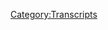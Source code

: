 {{DEFAULTSORT:
    #_TRANSCRIPT_0365:She Doesn't Do Politics
}}{{Transcript
    | title         = [[365: She Doesn't Do Politics]]
    | caption       = [https://knowledgefight.libsyn.com/knowledge-fight-she-doesnt-do-politics Listen to this episode on Libsyn]
    | episodeNumber = [[365: She Doesn't Do Politics|365]]
    | length        = 01:43:48
}}

{{MessageBox
    | header     = Warning: Bot Generated Content
    | text       = This transcript was automatically generated by transcription software and likely contains many mistakes and misattributions. Please check the audio for definitive quotes, attribution, and context.
    | image      = N3yvass4myg91.webp
    | imagewidth = 50px
    | id         = warning
}}

{{TranscriptBlock
    | name      = Unknown Speaker
    | timestamp = 00:00:00.000
    | text      = N-N-N-N-N-N-N-Knowledge Fight
}}

{{TranscriptBlock
    | name      = Unknown Speaker
    | timestamp = 00:00:12.960
    | text      = Dan and Jordan, I am SWEATING
}}

{{TranscriptBlock
    | name      = Unknown Speaker
    | timestamp = 00:00:18.079
    | text      = knowledgefight.com, it's time to pray
}}

{{TranscriptBlock
    | name      = Unknown Speaker
    | timestamp = 00:00:21.280
    | text      = I have great respect for knowledgefight
}}

{{TranscriptBlock
    | name      = Unknown Speaker
    | timestamp = 00:00:23.879
    | text      = knowledgefight
}}

{{TranscriptBlock
    | name      = Unknown Speaker
    | timestamp = 00:00:25.160
    | text      = I'm sick of them posing as if they're the good guys
}}

{{TranscriptBlock
    | name      = Unknown Speaker
    | timestamp = 00:00:27.399
    | text      = saying we are the bad guys
}}

{{TranscriptBlock
    | name      = Unknown Speaker
    | timestamp = 00:00:28.960
    | text      = knowledgefight
}}

{{TranscriptBlock
    | name      = Unknown Speaker
    | timestamp = 00:00:30.039
    | text      = Dan and Jordan, knowledgefight
}}

{{TranscriptBlock
    | name      = Unknown Speaker
    | timestamp = 00:00:32.200
    | text      = RIDDLER, RIDDLER, RIDDLER
}}

{{TranscriptBlock
    | name      = Unknown Speaker
    | timestamp = 00:00:35.000
    | text      = Need, need money
}}

{{TranscriptBlock
    | name      = Unknown Speaker
    | timestamp = 00:00:36.439
    | text      = RIDDLER, RIDDLER, RIDDLER
}}

{{TranscriptBlock
    | name      = Unknown Speaker
    | timestamp = 00:00:39.359
    | text      = Andy and Kansas, Andy and, Andy and
}}

{{TranscriptBlock
    | name      = Unknown Speaker
    | timestamp = 00:00:42.200
    | text      = Stop it, Andy and, Andy and, Andy and Kansas
}}

{{TranscriptBlock
    | name      = Unknown Speaker
    | timestamp = 00:00:44.719
    | text      = Andy and, Andy and, Andy and
}}

{{TranscriptBlock
    | name      = Unknown Speaker
    | timestamp = 00:00:46.240
    | text      = It's time to pray
}}

{{TranscriptBlock
    | name      = Unknown Speaker
    | timestamp = 00:00:47.119
    | text      = Andy and Kansas, you're on the air, thanks for holding
}}

{{TranscriptBlock
    | name      = Unknown Speaker
    | timestamp = 00:00:49.439
    | text      = Hello Alex, I'm a first-time caller, I'm a huge fan
}}

{{TranscriptBlock
    | name      = Unknown Speaker
    | timestamp = 00:00:51.799
    | text      = I love your room
}}

{{TranscriptBlock
    | name      = Unknown Speaker
    | timestamp = 00:00:53.000
    | text      = knowledgefight
}}

{{TranscriptBlock
    | name      = Unknown Speaker
    | timestamp = 00:00:54.039
    | text      = N-N-N-N-N-Knowledgefight.com
}}

{{TranscriptBlock
    | name      = Unknown Speaker
    | timestamp = 00:00:57.359
    | text      = I love you
}}

{{TranscriptBlock
    | name      = Unknown Speaker
    | timestamp = 00:00:59.320
    | text      = Hey everybody, welcome back to Knowledge Fight, I'm Dan
}}

{{TranscriptBlock
    | name      = Unknown Speaker
    | timestamp = 00:01:01.479
    | text      = I'm Jordan
}}

{{TranscriptBlock
    | name      = Unknown Speaker
    | timestamp = 00:01:02.280
    | text      = We're a couple dudes, like sit around, drink novelty beverages
}}

{{TranscriptBlock
    | name      = Unknown Speaker
    | timestamp = 00:01:04.280
    | text      = and talk a little bit about Alex Jones
}}

{{TranscriptBlock
    | name      = Unknown Speaker
    | timestamp = 00:01:05.799
    | text      = Indeed we are Dan
}}

{{TranscriptBlock
    | name      = Unknown Speaker
    | timestamp = 00:01:07.120
    | text      = Jordan
}}

{{TranscriptBlock
    | name      = Unknown Speaker
    | timestamp = 00:01:07.599
    | text      = Dan?
}}

{{TranscriptBlock
    | name      = Unknown Speaker
    | timestamp = 00:01:08.079
    | text      = Jordan
}}

{{TranscriptBlock
    | name      = Unknown Speaker
    | timestamp = 00:01:08.599
    | text      = Have you ever been forgotten in a mall or the like?
}}

{{TranscriptBlock
    | name      = Unknown Speaker
    | timestamp = 00:01:12.159
    | text      = Yeah, yeah, yeah, yeah, yeah
}}

{{TranscriptBlock
    | name      = Unknown Speaker
    | timestamp = 00:01:13.560
    | text      = It's actually terrifying to me
}}

{{TranscriptBlock
    | name      = Unknown Speaker
    | timestamp = 00:01:15.079
    | text      = It's horrific, right?
}}

{{TranscriptBlock
    | name      = Unknown Speaker
    | timestamp = 00:01:16.200
    | text      = When I was a kid I had like a real serious fear of being left places
}}

{{TranscriptBlock
    | name      = Unknown Speaker
    | timestamp = 00:01:21.079
    | text      = Oh yeah
}}

{{TranscriptBlock
    | name      = Unknown Speaker
    | timestamp = 00:01:21.560
    | text      = And I believe it was based on like being lost at a supermarket
}}

{{TranscriptBlock
    | name      = Unknown Speaker
    | timestamp = 00:01:26.319
    | text      = when I was a really young boy
}}

{{TranscriptBlock
    | name      = Unknown Speaker
    | timestamp = 00:01:28.000
    | text      = Yeah
}}

{{TranscriptBlock
    | name      = Unknown Speaker
    | timestamp = 00:01:28.599
    | text      = Yeah, and I
}}

{{TranscriptBlock
    | name      = Unknown Speaker
    | timestamp = 00:01:29.280
    | text      = Did they drive away or was it just like they were?
}}

{{TranscriptBlock
    | name      = Unknown Speaker
    | timestamp = 00:01:31.760
    | text      = I think as I recall they were still in the store, my parents were still in the store
}}

{{TranscriptBlock
    | name      = Unknown Speaker
    | timestamp = 00:01:35.519
    | text      = but I was like, I don't know where anything is
}}

{{TranscriptBlock
    | name      = Unknown Speaker
    | timestamp = 00:01:37.680
    | text      = Yeah
}}

{{TranscriptBlock
    | name      = Unknown Speaker
    | timestamp = 00:01:38.079
    | text      = Like I have very visceral memories of just like, I don't know where
}}

{{TranscriptBlock
    | name      = Unknown Speaker
    | timestamp = 00:01:40.920
    | text      = I don't know how to get where I need to be
}}

{{TranscriptBlock
    | name      = Unknown Speaker
    | timestamp = 00:01:42.719
    | text      = Right, right, right, right
}}

{{TranscriptBlock
    | name      = Unknown Speaker
    | timestamp = 00:01:43.560
    | text      = It's terrifying
}}

{{TranscriptBlock
    | name      = Unknown Speaker
    | timestamp = 00:01:44.319
    | text      = And like I've always lived or like when I was younger in Honolulu
}}

{{TranscriptBlock
    | name      = Unknown Speaker
    | timestamp = 00:01:48.439
    | text      = and then also in Columbia, Missouri
}}

{{TranscriptBlock
    | name      = Unknown Speaker
    | timestamp = 00:01:51.000
    | text      = I lived close enough that I was supposed to walk to school
}}

{{TranscriptBlock
    | name      = Unknown Speaker
    | timestamp = 00:01:54.519
    | text      = And so like when we lived in Hawaii, my mom was a teacher at the school that I went to
}}

{{TranscriptBlock
    | name      = Unknown Speaker
    | timestamp = 00:01:59.159
    | text      = So you know, we'd walk to school together
}}

{{TranscriptBlock
    | name      = Unknown Speaker
    | timestamp = 00:02:01.079
    | text      = Sure
}}

{{TranscriptBlock
    | name      = Unknown Speaker
    | timestamp = 00:02:01.319
    | text      = And then I'd stay after school while she wrapped up stuff
}}

{{TranscriptBlock
    | name      = Unknown Speaker
    | timestamp = 00:02:03.760
    | text      = Right
}}

{{TranscriptBlock
    | name      = Unknown Speaker
    | timestamp = 00:02:03.920
    | text      = And then we'd, you know, walk back
}}

{{TranscriptBlock
    | name      = Unknown Speaker
    | timestamp = 00:02:05.480
    | text      = Yeah
}}

{{TranscriptBlock
    | name      = Unknown Speaker
    | timestamp = 00:02:06.040
    | text      = But then when we moved to Missouri, I was 10
}}

{{TranscriptBlock
    | name      = Unknown Speaker
    | timestamp = 00:02:09.199
    | text      = So it was like in fourth grade and had to walk to school
}}

{{TranscriptBlock
    | name      = Unknown Speaker
    | timestamp = 00:02:13.120
    | text      = And I just had like a really bad sense of direction
}}

{{TranscriptBlock
    | name      = Unknown Speaker
    | timestamp = 00:02:16.400
    | text      = So there would be times when I would just like try and take a slightly different route
}}

{{TranscriptBlock
    | name      = Unknown Speaker
    | timestamp = 00:02:20.360
    | text      = and just get completely lost
}}

{{TranscriptBlock
    | name      = Unknown Speaker
    | timestamp = 00:02:22.199
    | text      = Oh no
}}

{{TranscriptBlock
    | name      = Unknown Speaker
    | timestamp = 00:02:23.039
    | text      = And I had this real fear of being kidnapped
}}

{{TranscriptBlock
    | name      = Unknown Speaker
    | timestamp = 00:02:26.039
    | text      = Yeah
}}

{{TranscriptBlock
    | name      = Unknown Speaker
    | timestamp = 00:02:26.439
    | text      = A very, very strong fear that everyone was trying to get me
}}

{{TranscriptBlock
    | name      = Unknown Speaker
    | timestamp = 00:02:30.719
    | text      = Sure
}}

{{TranscriptBlock
    | name      = Unknown Speaker
    | timestamp = 00:02:31.319
    | text      = And so like anytime I'd be
}}

{{TranscriptBlock
    | name      = Unknown Speaker
    | timestamp = 00:02:32.599
    | text      = Good thing you've grown out of that
}}

{{TranscriptBlock
    | name      = Unknown Speaker
    | timestamp = 00:02:34.000
    | text      = Yeah
}}

{{TranscriptBlock
    | name      = Unknown Speaker
    | timestamp = 00:02:34.919
    | text      = Anytime I'd be walking home from school, a car that passes
}}

{{TranscriptBlock
    | name      = Unknown Speaker
    | timestamp = 00:02:37.960
    | text      = Any car is like, they're gonna stop and it's over for me
}}

{{TranscriptBlock
    | name      = Unknown Speaker
    | timestamp = 00:02:42.039
    | text      = I'm grabbed in their second location, it's all done
}}

{{TranscriptBlock
    | name      = Unknown Speaker
    | timestamp = 00:02:44.280
    | text      = Such an awful sort of state to be in
}}

{{TranscriptBlock
    | name      = Unknown Speaker
    | timestamp = 00:02:48.240
    | text      = Like constantly walking to and from school, terrified of anybody who passes
}}

{{TranscriptBlock
    | name      = Unknown Speaker
    | timestamp = 00:02:52.919
    | text      = And not sharing that fear because that would be, that would be shameful as well
}}

{{TranscriptBlock
    | name      = Unknown Speaker
    | timestamp = 00:02:57.319
    | text      = Oh man
}}

{{TranscriptBlock
    | name      = Unknown Speaker
    | timestamp = 00:02:58.039
    | text      = There was one time when I was like probably 11 or so
}}

{{TranscriptBlock
    | name      = Unknown Speaker
    | timestamp = 00:03:00.879
    | text      = And I was walking home from school and I just got completely lost
}}

{{TranscriptBlock
    | name      = Unknown Speaker
    | timestamp = 00:03:03.879
    | text      = Like I, now in my adult brain, I can map out that neighborhood
}}

{{TranscriptBlock
    | name      = Unknown Speaker
    | timestamp = 00:03:08.719
    | text      = Yeah
}}

{{TranscriptBlock
    | name      = Unknown Speaker
    | timestamp = 00:03:08.960
    | text      = And I know exactly where I would have needed to go
}}

{{TranscriptBlock
    | name      = Unknown Speaker
    | timestamp = 00:03:11.520
    | text      = Right
}}

{{TranscriptBlock
    | name      = Unknown Speaker
    | timestamp = 00:03:11.879
    | text      = It was maybe like, I don't know, 10 blocks from my house or so
}}

{{TranscriptBlock
    | name      = Unknown Speaker
    | timestamp = 00:03:15.240
    | text      = But because it was like this residential neighborhood with winding streets and offshoot cul-de-sacs and what have you
}}

{{TranscriptBlock
    | name      = Unknown Speaker
    | timestamp = 00:03:21.680
    | text      = I was just completely lost, I had no idea where to go
}}

{{TranscriptBlock
    | name      = Unknown Speaker
    | timestamp = 00:03:24.520
    | text      = And so I just started crying and I like knocked on someone's door
}}

{{TranscriptBlock
    | name      = Unknown Speaker
    | timestamp = 00:03:28.919
    | text      = It's like, I don't know how to get home
}}

{{TranscriptBlock
    | name      = Unknown Speaker
    | timestamp = 00:03:33.280
    | text      = Like it was before cell phones, I didn't use a cell phone
}}

{{TranscriptBlock
    | name      = Unknown Speaker
    | timestamp = 00:03:35.560
    | text      = My parents weren't home anyway
}}

{{TranscriptBlock
    | name      = Unknown Speaker
    | timestamp = 00:03:37.039
    | text      = No, of course not, it wouldn't have mattered
}}

{{TranscriptBlock
    | name      = Unknown Speaker
    | timestamp = 00:03:38.639
    | text      = Yeah, it was like sort of latchkey-ish existence
}}

{{TranscriptBlock
    | name      = Unknown Speaker
    | timestamp = 00:03:41.280
    | text      = Yeah, and so the person who was there was super nice
}}

{{TranscriptBlock
    | name      = Unknown Speaker
    | timestamp = 00:03:43.719
    | text      = And I, you know, hey, I'm 35 now, I still really appreciate it
}}

{{TranscriptBlock
    | name      = Unknown Speaker
    | timestamp = 00:03:46.840
    | text      = Yeah, yeah, yeah, yeah, we'll send them a card
}}

{{TranscriptBlock
    | name      = Unknown Speaker
    | timestamp = 00:03:49.479
    | text      = Very non-judgmental, very just like, oh my god, let's get you home
}}

{{TranscriptBlock
    | name      = Unknown Speaker
    | timestamp = 00:03:55.960
    | text      = And so I got home, but yeah, no, I had very, very strong fears when I was much younger of being lost
}}

{{TranscriptBlock
    | name      = Unknown Speaker
    | timestamp = 00:04:02.919
    | text      = And I still, I guess I'm a little bit now, but with the advent of cell phones and like maps and stuff
}}

{{TranscriptBlock
    | name      = Unknown Speaker
    | timestamp = 00:04:08.000
    | text      = It's pretty tough to be fully lost if your phone is charged
}}

{{TranscriptBlock
    | name      = Unknown Speaker
    | timestamp = 00:04:11.639
    | text      = It really is, it really is, it requires a bunch of things to go wrong in the lead up
}}

{{TranscriptBlock
    | name      = Unknown Speaker
    | timestamp = 00:04:16.759
    | text      = Sometimes you could still end up in a place where it's like, well, I know where I am, but there's not much I can do about that
}}

{{TranscriptBlock
    | name      = Unknown Speaker
    | timestamp = 00:04:21.839
    | text      = Like you're really far away from a train station or
}}

{{TranscriptBlock
    | name      = Unknown Speaker
    | timestamp = 00:04:25.199
    | text      = Or if you lose your job
}}

{{TranscriptBlock
    | name      = Unknown Speaker
    | timestamp = 00:04:26.600
    | text      = Sure, you know, it's tough, but those fears have lessened with age
}}

{{TranscriptBlock
    | name      = Unknown Speaker
    | timestamp = 00:04:33.319
    | text      = Yes, yeah
}}

{{TranscriptBlock
    | name      = Unknown Speaker
    | timestamp = 00:04:34.279
    | text      = So this is a podcast where I know a bit about the feeling of being left somewhere, I guess
}}

{{TranscriptBlock
    | name      = Unknown Speaker
    | timestamp = 00:04:39.199
    | text      = And I know a lot about Alex Jones
}}

{{TranscriptBlock
    | name      = Unknown Speaker
    | timestamp = 00:04:40.600
    | text      = And I know quite a bit about the first and not very much about the second
}}

{{TranscriptBlock
    | name      = Unknown Speaker
    | timestamp = 00:04:43.639
    | text      = So Jordan, today we are doing a Wacky Wednesday episode
}}

{{TranscriptBlock
    | name      = Unknown Speaker
    | timestamp = 00:04:48.240
    | text      = We're gonna explore a little something and see what we find
}}

{{TranscriptBlock
    | name      = Unknown Speaker
    | timestamp = 00:04:52.079
    | text      = But before we get down to business on that, I'd like to take a little moment and say thank you to some folks who have signed up and are supporting the show
}}

{{TranscriptBlock
    | name      = Unknown Speaker
    | timestamp = 00:04:58.000
    | text      = So first of all, Jay, thank you so much, you are now a policy wonk
}}

{{TranscriptBlock
    | name      = Unknown Speaker
    | timestamp = 00:05:01.360
    | text      = I'm a policy wonk
}}

{{TranscriptBlock
    | name      = Unknown Speaker
    | timestamp = 00:05:02.560
    | text      = Thank you, Jay
}}

{{TranscriptBlock
    | name      = Unknown Speaker
    | timestamp = 00:05:03.319
    | text      = Next, Scott, thank you so much, you are now a policy wonk
}}

{{TranscriptBlock
    | name      = Unknown Speaker
    | timestamp = 00:05:06.000
    | text      = I'm a policy wonk
}}

{{TranscriptBlock
    | name      = Unknown Speaker
    | timestamp = 00:05:07.040
    | text      = Thanks, Scott
}}

{{TranscriptBlock
    | name      = Unknown Speaker
    | timestamp = 00:05:07.879
    | text      = Next, Captain Awesome, thank you so much, you are now a policy wonk
}}

{{TranscriptBlock
    | name      = Unknown Speaker
    | timestamp = 00:05:11.800
    | text      = I'm a policy wonk
}}

{{TranscriptBlock
    | name      = Unknown Speaker
    | timestamp = 00:05:12.800
    | text      = Thank you, Captain Awesome
}}

{{TranscriptBlock
    | name      = Unknown Speaker
    | timestamp = 00:05:13.839
    | text      = Yeah, next, Hannah, thank you so much, you are now a policy wonk
}}

{{TranscriptBlock
    | name      = Unknown Speaker
    | timestamp = 00:05:17.319
    | text      = I'm a policy wonk
}}

{{TranscriptBlock
    | name      = Unknown Speaker
    | timestamp = 00:05:18.480
    | text      = Thank you, Hannah
}}

{{TranscriptBlock
    | name      = Unknown Speaker
    | timestamp = 00:05:19.399
    | text      = Next, Carpe Donkton
}}

{{TranscriptBlock
    | name      = Unknown Speaker
    | timestamp = 00:05:21.199
    | text      = Oh, damn you
}}

{{TranscriptBlock
    | name      = Unknown Speaker
    | timestamp = 00:05:22.480
    | text      = I don't think it's the real one
}}

{{TranscriptBlock
    | name      = Unknown Speaker
    | timestamp = 00:05:23.480
    | text      = Okay
}}

{{TranscriptBlock
    | name      = Unknown Speaker
    | timestamp = 00:05:24.079
    | text      = But thank you very much, you are now a policy wonk
}}

{{TranscriptBlock
    | name      = Unknown Speaker
    | timestamp = 00:05:25.800
    | text      = I'm a policy wonk
}}

{{TranscriptBlock
    | name      = Unknown Speaker
    | timestamp = 00:05:26.920
    | text      = I like that there's a real Carpe Donkton as opposed to a pretender
}}

{{TranscriptBlock
    | name      = Unknown Speaker
    | timestamp = 00:05:31.480
    | text      = Yes, yeah, yeah
}}

{{TranscriptBlock
    | name      = Unknown Speaker
    | timestamp = 00:05:32.439
    | text      = But thank you very much, Carpe Donkton
}}

{{TranscriptBlock
    | name      = Unknown Speaker
    | timestamp = 00:05:34.319
    | text      = And then finally, I'd like to say thank you to a couple of people who signed up on an elevated level, we appreciate that very much
}}

{{TranscriptBlock
    | name      = Unknown Speaker
    | timestamp = 00:05:38.879
    | text      = So Amanda, thank you very much
}}

{{TranscriptBlock
    | name      = Unknown Speaker
    | timestamp = 00:05:41.040
    | text      = Aaron, thank you so much
}}

{{TranscriptBlock
    | name      = Unknown Speaker
    | timestamp = 00:05:42.680
    | text      = And Tennis Is Baseball With A Fat Bat, thank you so much, you are all now wonderful technocrats
}}

{{TranscriptBlock
    | name      = Unknown Speaker
    | timestamp = 00:05:48.519
    | text      = I'm a policy wonk
}}

{{TranscriptBlock
    | name      = Unknown Speaker
    | timestamp = 00:05:49.720
    | text      = Crikey, mate, that's fantastic, have yourself a brew
}}

{{TranscriptBlock
    | name      = Unknown Speaker
    | timestamp = 00:05:52.800
    | text      = How's your 401k doing, bro?
}}

{{TranscriptBlock
    | name      = Unknown Speaker
    | timestamp = 00:05:54.279
    | text      = Alright, we gotta go full tilt boogie on this, Watson, alright?
}}

{{TranscriptBlock
    | name      = Unknown Speaker
    | timestamp = 00:05:57.040
    | text      = Let's just get down to business
}}

{{TranscriptBlock
    | name      = Unknown Speaker
    | timestamp = 00:05:58.279
    | text      = We ain't making that money off that heroin
}}

{{TranscriptBlock
    | name      = Unknown Speaker
    | timestamp = 00:06:00.360
    | text      = Why are you pimps so good?
}}

{{TranscriptBlock
    | name      = Unknown Speaker
    | timestamp = 00:06:02.079
    | text      = My neck is freakishly large
}}

{{TranscriptBlock
    | name      = Unknown Speaker
    | timestamp = 00:06:04.040
    | text      = I declare info war on you
}}

{{TranscriptBlock
    | name      = Unknown Speaker
    | timestamp = 00:06:06.759
    | text      = Thank you so much, Aaron, Amanda, and Tennis Is Baseball With A Fat Bat
}}

{{TranscriptBlock
    | name      = Unknown Speaker
    | timestamp = 00:06:11.040
    | text      = Yes, thank you very much to all three of you
}}

{{TranscriptBlock
    | name      = Unknown Speaker
    | timestamp = 00:06:13.240
    | text      = Bizarre reference to something I think I said way back on this podcast
}}

{{TranscriptBlock
    | name      = Unknown Speaker
    | timestamp = 00:06:18.319
    | text      = I have no idea what context it was in
}}

{{TranscriptBlock
    | name      = Unknown Speaker
    | timestamp = 00:06:20.720
    | text      = I know
}}

{{TranscriptBlock
    | name      = Unknown Speaker
    | timestamp = 00:06:21.639
    | text      = But I like being reminded of that
}}

{{TranscriptBlock
    | name      = Unknown Speaker
    | timestamp = 00:06:23.439
    | text      = I recall it was probably something about Rafa
}}

{{TranscriptBlock
    | name      = Unknown Speaker
    | timestamp = 00:06:26.639
    | text      = I was talking about the French Open, maybe
}}

{{TranscriptBlock
    | name      = Unknown Speaker
    | timestamp = 00:06:29.040
    | text      = I was probably dismissing the game of tennis
}}

{{TranscriptBlock
    | name      = Unknown Speaker
    | timestamp = 00:06:30.959
    | text      = Yeah, well, yes, naturally
}}

{{TranscriptBlock
    | name      = Unknown Speaker
    | timestamp = 00:06:32.839
    | text      = So if you're out there listening and thinking, hey, I like what these guys do, I'd like to support the show
}}

{{TranscriptBlock
    | name      = Unknown Speaker
    | timestamp = 00:06:37.279
    | text      = You can do that by going to our website, knowledgefight.com
}}

{{TranscriptBlock
    | name      = Unknown Speaker
    | timestamp = 00:06:40.160
    | text      = There's a button on there that says, support the show, goes to our Patreon
}}

{{TranscriptBlock
    | name      = Unknown Speaker
    | timestamp = 00:06:42.759
    | text      = And you can help make this show possible
}}

{{TranscriptBlock
    | name      = Unknown Speaker
    | timestamp = 00:06:44.879
    | text      = It would be lovely
}}

{{TranscriptBlock
    | name      = Unknown Speaker
    | timestamp = 00:06:45.759
    | text      = So, Jordan, today, like I said, Waggy Wednesday
}}

{{TranscriptBlock
    | name      = Unknown Speaker
    | timestamp = 00:06:48.360
    | text      = Yes
}}

{{TranscriptBlock
    | name      = Unknown Speaker
    | timestamp = 00:06:49.319
    | text      = So it's been a while since we checked in on the world of The Jim Bakker Show
}}

{{TranscriptBlock
    | name      = Unknown Speaker
    | timestamp = 00:06:53.240
    | text      = Yes, it has
}}

{{TranscriptBlock
    | name      = Unknown Speaker
    | timestamp = 00:06:54.079
    | text      = And the main reason for that is his show is dumb as shit
}}

{{TranscriptBlock
    | name      = Unknown Speaker
    | timestamp = 00:06:56.959
    | text      = Right
}}

{{TranscriptBlock
    | name      = Unknown Speaker
    | timestamp = 00:06:57.480
    | text      = It's so profoundly boring to listen to
}}

{{TranscriptBlock
    | name      = Unknown Speaker
    | timestamp = 00:06:59.680
    | text      = And it's so incredibly rare for Jim or one of his guests to say anything that I think even merits looking into
}}

{{TranscriptBlock
    | name      = Unknown Speaker
    | timestamp = 00:07:06.120
    | text      = Like, if he's gonna have people like Steve Quayle or Tom Horn coming in talking about the giants and angels
}}

{{TranscriptBlock
    | name      = Unknown Speaker
    | timestamp = 00:07:12.720
    | text      = Fantastic
}}

{{TranscriptBlock
    | name      = Unknown Speaker
    | timestamp = 00:07:12.959
    | text      = And they're not the baseball teams with a thin bat
}}

{{TranscriptBlock
    | name      = Unknown Speaker
    | timestamp = 00:07:15.360
    | text      = Fantastic
}}

{{TranscriptBlock
    | name      = Unknown Speaker
    | timestamp = 00:07:16.639
    | text      = Both of those in
}}

{{TranscriptBlock
    | name      = Unknown Speaker
    | timestamp = 00:07:17.959
    | text      = Yeah
}}

{{TranscriptBlock
    | name      = Unknown Speaker
    | timestamp = 00:07:18.519
    | text      = There's not a whole lot I can do with stuff like that
}}

{{TranscriptBlock
    | name      = Unknown Speaker
    | timestamp = 00:07:21.480
    | text      = But the reality is that The Jim Bakker Show is the media offshoot of a manipulative, abusive money cult
}}

{{TranscriptBlock
    | name      = Unknown Speaker
    | timestamp = 00:07:26.839
    | text      = He feeds off his audience in tremendously cynical ways
}}

{{TranscriptBlock
    | name      = Unknown Speaker
    | timestamp = 00:07:29.920
    | text      = And even if his show is boring and half the shit that's said on the show can't possibly even be shown to be true or false
}}

{{TranscriptBlock
    | name      = Unknown Speaker
    | timestamp = 00:07:36.040
    | text      = I think it's still important to check in from time to time
}}

{{TranscriptBlock
    | name      = Unknown Speaker
    | timestamp = 00:07:38.879
    | text      = Particularly when his world intersects with reality
}}

{{TranscriptBlock
    | name      = Unknown Speaker
    | timestamp = 00:07:42.800
    | text      = At the end of last week, it was announced that Trump had appointed megachurch scammer and Jim Bakker associate Paula White-Cain to an official position in the White House
}}

{{TranscriptBlock
    | name      = Unknown Speaker
    | timestamp = 00:07:52.600
    | text      = She had previously been a spiritual advisor to him
}}

{{TranscriptBlock
    | name      = Unknown Speaker
    | timestamp = 00:07:55.959
    | text      = But it was announced that she was now officially working in the Office of Public Liaison
}}

{{TranscriptBlock
    | name      = Unknown Speaker
    | timestamp = 00:08:00.879
    | text      = If you'd like to learn more about Paula's fuller story, we did an episode about her called Heresy and God Kings
}}

{{TranscriptBlock
    | name      = Unknown Speaker
    | timestamp = 00:08:06.439
    | text      = Which you can find in our archives where we talk about her churches and all that stuff
}}

{{TranscriptBlock
    | name      = Unknown Speaker
    | timestamp = 00:08:11.199
    | text      = For now, suffice it to say that she is a prosperity gospel preacher who made millions of dollars by scamming her followers
}}

{{TranscriptBlock
    | name      = Unknown Speaker
    | timestamp = 00:08:17.920
    | text      = She advocated the principle of first fruits
}}

{{TranscriptBlock
    | name      = Unknown Speaker
    | timestamp = 00:08:20.439
    | text      = Where you need to send her all the money that you make in January to make sure that you make even more money the rest of the year
}}

{{TranscriptBlock
    | name      = Unknown Speaker
    | timestamp = 00:08:26.800
    | text      = Which is cool
}}

{{TranscriptBlock
    | name      = Unknown Speaker
    | timestamp = 00:08:27.959
    | text      = That's still one of my...
}}

{{TranscriptBlock
    | name      = Unknown Speaker
    | timestamp = 00:08:29.920
    | text      = Makes sense
}}

{{TranscriptBlock
    | name      = Unknown Speaker
    | timestamp = 00:08:30.959
    | text      = One of my most incredible, like...
}}

{{TranscriptBlock
    | name      = Unknown Speaker
    | timestamp = 00:08:34.639
    | text      = I gotta give it up to you, it's really hard to just say that
}}

{{TranscriptBlock
    | name      = Unknown Speaker
    | timestamp = 00:08:38.080
    | text      = Yeah
}}

{{TranscriptBlock
    | name      = Unknown Speaker
    | timestamp = 00:08:38.440
    | text      = You know?
}}

{{TranscriptBlock
    | name      = Unknown Speaker
    | timestamp = 00:08:38.960
    | text      = Yeah
}}

{{TranscriptBlock
    | name      = Unknown Speaker
    | timestamp = 00:08:39.240
    | text      = Like that's Jedi level, just like, hey, if I say this enough I'm going to make millions of dollars, that's crazy
}}

{{TranscriptBlock
    | name      = Unknown Speaker
    | timestamp = 00:08:45.519
    | text      = It's a startling level of cynicism
}}

{{TranscriptBlock
    | name      = Unknown Speaker
    | timestamp = 00:08:47.360
    | text      = Yeah
}}

{{TranscriptBlock
    | name      = Unknown Speaker
    | timestamp = 00:08:47.759
    | text      = That you're demonstrating in that
}}

{{TranscriptBlock
    | name      = Unknown Speaker
    | timestamp = 00:08:50.720
    | text      = And it's one thing to say that you'll gain future blessings if you give her one twelfth of the money you make in a year
}}

{{TranscriptBlock
    | name      = Unknown Speaker
    | timestamp = 00:08:56.759
    | text      = That's shitty and awful, but at least it's just an offer
}}

{{TranscriptBlock
    | name      = Unknown Speaker
    | timestamp = 00:09:00.279
    | text      = But in reality, the way Paula preaches it, the first fruits thing is a threat
}}

{{TranscriptBlock
    | name      = Unknown Speaker
    | timestamp = 00:09:05.000
    | text      = She said, quote, when you honor this principle it provides the foundation and structure for God's blessings and promises in your life
}}

{{TranscriptBlock
    | name      = Unknown Speaker
    | timestamp = 00:09:11.279
    | text      = It unlocks deep dimensions of spiritual truths that literally transform your life
}}

{{TranscriptBlock
    | name      = Unknown Speaker
    | timestamp = 00:09:16.200
    | text      = When you apply this, everything comes in divine alignment for his plan and promises for you
}}

{{TranscriptBlock
    | name      = Unknown Speaker
    | timestamp = 00:09:20.799
    | text      = When you don't honor it, whether through ignorance or direct disobedience, there are consequences
}}

{{TranscriptBlock
    | name      = Unknown Speaker
    | timestamp = 00:09:26.919
    | text      = There are consequences
}}

{{TranscriptBlock
    | name      = Unknown Speaker
    | timestamp = 00:09:29.039
    | text      = So fuck Paula White-Cain
}}

{{TranscriptBlock
    | name      = Unknown Speaker
    | timestamp = 00:09:30.519
    | text      = Yeah, she's a giant piece of shit
}}

{{TranscriptBlock
    | name      = Unknown Speaker
    | timestamp = 00:09:32.159
    | text      = She's one of the most transparent scam artists in the field of televangelism
}}

{{TranscriptBlock
    | name      = Unknown Speaker
    | timestamp = 00:09:35.840
    | text      = And the fact that Trump would give her a job in the government is so unsurprising, but so profoundly offensive
}}

{{TranscriptBlock
    | name      = Unknown Speaker
    | timestamp = 00:09:41.480
    | text      = Yeah, considering he's one of the most transparent scammers in government
}}

{{TranscriptBlock
    | name      = Unknown Speaker
    | timestamp = 00:09:44.879
    | text      = Yes
}}

{{TranscriptBlock
    | name      = Unknown Speaker
    | timestamp = 00:09:45.879
    | text      = So in the middle of October, last month, Paula White-Cain was a guest on Jim Bakery again
}}

{{TranscriptBlock
    | name      = Unknown Speaker
    | timestamp = 00:09:52.919
    | text      = Okay
}}

{{TranscriptBlock
    | name      = Unknown Speaker
    | timestamp = 00:09:53.919
    | text      = And we're going to listen to a little bit of that here today
}}

{{TranscriptBlock
    | name      = Unknown Speaker
    | timestamp = 00:09:55.559
    | text      = Oh boy
}}

{{TranscriptBlock
    | name      = Unknown Speaker
    | timestamp = 00:09:56.559
    | text      = And it's going to be, you know, we're going to get off in side topics and what have you
}}

{{TranscriptBlock
    | name      = Unknown Speaker
    | timestamp = 00:10:01.639
    | text      = And as we do, just remember, this is a person who officially works in the government now
}}

{{TranscriptBlock
    | name      = Unknown Speaker
    | timestamp = 00:10:06.399
    | text      = Yeah
}}

{{TranscriptBlock
    | name      = Unknown Speaker
    | timestamp = 00:10:07.399
    | text      = So here is Jim Bakery, well actually his daughter, giving the introduction to the show
}}

{{TranscriptBlock
    | name      = Unknown Speaker
    | timestamp = 00:10:12.080
    | text      = Hello, and welcome to The Jim Bakery Show, coming to you from the village of Morningside
}}

{{TranscriptBlock
    | name      = Unknown Speaker
    | timestamp = 00:10:18.840
    | text      = USA
}}

{{TranscriptBlock
    | name      = Unknown Speaker
    | timestamp = 00:10:19.840
    | text      = Snuggle in the beautiful Ozark Mountains
}}

{{TranscriptBlock
    | name      = Unknown Speaker
    | timestamp = 00:10:20.840
    | text      = Today's guest is the senior pastor of New Destiny Christian Center, Pastor Paula White-Cain
}}

{{TranscriptBlock
    | name      = Unknown Speaker
    | timestamp = 00:10:29.480
    | text      = Our co-host today is Mondo De La Vega
}}

{{TranscriptBlock
    | name      = Unknown Speaker
    | timestamp = 00:10:32.120
    | text      = I'm Tammi Sue Baker, and now please give a warm welcome to my parents and the host of
}}

{{TranscriptBlock
    | name      = Unknown Speaker
    | timestamp = 00:10:37.159
    | text      = The Jim Bakery Show, Jim and Laurie Baker
}}

{{TranscriptBlock
    | name      = Unknown Speaker
    | timestamp = 00:10:40.039
    | text      = Thank you, Tammi Sue Baker
}}

{{TranscriptBlock
    | name      = Unknown Speaker
    | timestamp = 00:10:42.159
    | text      = It's a very, very small point, very small point
}}

{{TranscriptBlock
    | name      = Unknown Speaker
    | timestamp = 00:10:47.039
    | text      = Why does Jim Baker say, thank you Tammi Sue Baker?
}}

{{TranscriptBlock
    | name      = Unknown Speaker
    | timestamp = 00:10:49.480
    | text      = I was just thinking the same thing, do you not know her?
}}

{{TranscriptBlock
    | name      = Unknown Speaker
    | timestamp = 00:10:54.240
    | text      = Why do you use your daughter's last name?
}}

{{TranscriptBlock
    | name      = Unknown Speaker
    | timestamp = 00:10:56.159
    | text      = What is going on?
}}

{{TranscriptBlock
    | name      = Unknown Speaker
    | timestamp = 00:10:57.159
    | text      = That's so formal, so bizarre
}}

{{TranscriptBlock
    | name      = Unknown Speaker
    | timestamp = 00:11:00.480
    | text      = Why not say Miss Tammi Sue Baker for god's sake?
}}

{{TranscriptBlock
    | name      = Unknown Speaker
    | timestamp = 00:11:04.480
    | text      = Thank you, Miss Baker
}}

{{TranscriptBlock
    | name      = Unknown Speaker
    | timestamp = 00:11:05.480
    | text      = Yeah
}}

{{TranscriptBlock
    | name      = Unknown Speaker
    | timestamp = 00:11:06.480
    | text      = That's your daughter, thank you Tammi Sue
}}

{{TranscriptBlock
    | name      = Unknown Speaker
    | timestamp = 00:11:09.679
    | text      = I'm sure they have a great relationship
}}

{{TranscriptBlock
    | name      = Unknown Speaker
    | timestamp = 00:11:12.200
    | text      = It just seems very strange
}}

{{TranscriptBlock
    | name      = Unknown Speaker
    | timestamp = 00:11:14.320
    | text      = Thank you, Tammi Sue Baker
}}

{{TranscriptBlock
    | name      = Unknown Speaker
    | timestamp = 00:11:15.720
    | text      = Thank you, Tammi Sue Baker
}}

{{TranscriptBlock
    | name      = Unknown Speaker
    | timestamp = 00:11:17.399
    | text      = It's almost like he's incapable of not doing an ad
}}

{{TranscriptBlock
    | name      = Unknown Speaker
    | timestamp = 00:11:21.240
    | text      = You know, like this is, I'm making sure that you get full credits in the fucking show
}}

{{TranscriptBlock
    | name      = Unknown Speaker
    | timestamp = 00:11:27.440
    | text      = Yeah, I don't know exactly
}}

{{TranscriptBlock
    | name      = Unknown Speaker
    | timestamp = 00:11:28.679
    | text      = I don't want them to think it's some other Tammi Sue
}}

{{TranscriptBlock
    | name      = Unknown Speaker
    | timestamp = 00:11:30.919
    | text      = I don't know why, but that really was a hang up for me
}}

{{TranscriptBlock
    | name      = Unknown Speaker
    | timestamp = 00:11:33.700
    | text      = I was listening, I had to listen to that a couple of times just to be like, am I weird
}}

{{TranscriptBlock
    | name      = Unknown Speaker
    | timestamp = 00:11:37.840
    | text      = or is that weird?
}}

{{TranscriptBlock
    | name      = Unknown Speaker
    | timestamp = 00:11:38.840
    | text      = Yeah, that's weird
}}

{{TranscriptBlock
    | name      = Unknown Speaker
    | timestamp = 00:11:39.840
    | text      = I've decided it's weird
}}

{{TranscriptBlock
    | name      = Unknown Speaker
    | timestamp = 00:11:40.840
    | text      = That's weird
}}

{{TranscriptBlock
    | name      = Unknown Speaker
    | timestamp = 00:11:41.840
    | text      = Could have just said Tammi
}}

{{TranscriptBlock
    | name      = Unknown Speaker
    | timestamp = 00:11:42.840
    | text      = Right
}}

{{TranscriptBlock
    | name      = Unknown Speaker
    | timestamp = 00:11:43.840
    | text      = Didn't even have to say the Sue part
}}

{{TranscriptBlock
    | name      = Unknown Speaker
    | timestamp = 00:11:44.840
    | text      = Right
}}

{{TranscriptBlock
    | name      = Unknown Speaker
    | timestamp = 00:11:45.840
    | text      = I would feel like, okay, one time my dad did a religious studies themed radio show back
}}

{{TranscriptBlock
    | name      = Unknown Speaker
    | timestamp = 00:11:51.480
    | text      = in Columbia, Missouri
}}

{{TranscriptBlock
    | name      = Unknown Speaker
    | timestamp = 00:11:52.480
    | text      = Yeah, yeah, yeah
}}

{{TranscriptBlock
    | name      = Unknown Speaker
    | timestamp = 00:11:53.720
    | text      = And I was a guest on it once and if he was introducing me and he was like, my guest is
}}

{{TranscriptBlock
    | name      = Unknown Speaker
    | timestamp = 00:11:58.879
    | text      = my son Dan Friesen, I would feel weird
}}

{{TranscriptBlock
    | name      = Unknown Speaker
    | timestamp = 00:12:05.639
    | text      = My son, Daniel, a little bit is more
}}

{{TranscriptBlock
    | name      = Unknown Speaker
    | timestamp = 00:12:08.960
    | text      = Because it's not like he's intro-ing you to do 45
}}

{{TranscriptBlock
    | name      = Unknown Speaker
    | timestamp = 00:12:13.440
    | text      = No, no
}}

{{TranscriptBlock
    | name      = Unknown Speaker
    | timestamp = 00:12:15.799
    | text      = My son, the great comedian Dan Friesen, that works for me, I'd be fine with that
}}

{{TranscriptBlock
    | name      = Unknown Speaker
    | timestamp = 00:12:20.440
    | text      = Even if he was, I would still feel weird
}}

{{TranscriptBlock
    | name      = Unknown Speaker
    | timestamp = 00:12:22.320
    | text      = Yeah
}}

{{TranscriptBlock
    | name      = Unknown Speaker
    | timestamp = 00:12:23.320
    | text      = It's just formal
}}

{{TranscriptBlock
    | name      = Unknown Speaker
    | timestamp = 00:12:24.320
    | text      = Anyway, maybe I should just get over this and get down to business
}}

{{TranscriptBlock
    | name      = Unknown Speaker
    | timestamp = 00:12:27.559
    | text      = Ah, we could
}}

{{TranscriptBlock
    | name      = Unknown Speaker
    | timestamp = 00:12:28.559
    | text      = So Paula White-Cain is on the show primarily to promote her new book
}}

{{TranscriptBlock
    | name      = Unknown Speaker
    | timestamp = 00:12:32.840
    | text      = Yeah
}}

{{TranscriptBlock
    | name      = Unknown Speaker
    | timestamp = 00:12:33.840
    | text      = She's got a book out called Something More that is apparently the best book
}}

{{TranscriptBlock
    | name      = Unknown Speaker
    | timestamp = 00:12:37.919
    | text      = How much she would like
}}

{{TranscriptBlock
    | name      = Unknown Speaker
    | timestamp = 00:12:38.919
    | text      = Yeah, that's a fair point
}}

{{TranscriptBlock
    | name      = Unknown Speaker
    | timestamp = 00:12:41.120
    | text      = I would like something more, please
}}

{{TranscriptBlock
    | name      = Unknown Speaker
    | timestamp = 00:12:43.159
    | text      = She has changed Laurie Baker's life with this book because it is so damn good
}}

{{TranscriptBlock
    | name      = Unknown Speaker
    | timestamp = 00:12:49.720
    | text      = Sure
}}

{{TranscriptBlock
    | name      = Unknown Speaker
    | timestamp = 00:12:50.720
    | text      = And honestly, I think that there's a little bit of a vibe that goes throughout this episode
}}

{{TranscriptBlock
    | name      = Unknown Speaker
    | timestamp = 00:12:54.440
    | text      = that Jim is a little bit peeved at how much Laurie likes this book
}}

{{TranscriptBlock
    | name      = Unknown Speaker
    | timestamp = 00:12:59.240
    | text      = This is, I think, your favorite book of all times
}}

{{TranscriptBlock
    | name      = Unknown Speaker
    | timestamp = 00:13:03.740
    | text      = I got to tell you, honestly
}}

{{TranscriptBlock
    | name      = Unknown Speaker
    | timestamp = 00:13:05.519
    | text      = I'm serious, and you know, we have a lot of books
}}

{{TranscriptBlock
    | name      = Unknown Speaker
    | timestamp = 00:13:07.919
    | text      = We do
}}

{{TranscriptBlock
    | name      = Unknown Speaker
    | timestamp = 00:13:08.919
    | text      = We have a huge library
}}

{{TranscriptBlock
    | name      = Unknown Speaker
    | timestamp = 00:13:10.399
    | text      = Laurie has already read this book
}}

{{TranscriptBlock
    | name      = Unknown Speaker
    | timestamp = 00:13:12.799
    | text      = She loves it so much, she's read it twice
}}

{{TranscriptBlock
    | name      = Unknown Speaker
    | timestamp = 00:13:16.240
    | text      = And she's told it to me a dozen times
}}

{{TranscriptBlock
    | name      = Unknown Speaker
    | timestamp = 00:13:20.360
    | text      = Every day
}}

{{TranscriptBlock
    | name      = Unknown Speaker
    | timestamp = 00:13:21.360
    | text      = Whoa
}}

{{TranscriptBlock
    | name      = Unknown Speaker
    | timestamp = 00:13:22.360
    | text      = She said, do you realize what she said?
}}

{{TranscriptBlock
    | name      = Unknown Speaker
    | timestamp = 00:13:23.980
    | text      = She told this and she told, she said, I thought she'd never tell this
}}

{{TranscriptBlock
    | name      = Unknown Speaker
    | timestamp = 00:13:28.320
    | text      = You've told it all in this book
}}

{{TranscriptBlock
    | name      = Unknown Speaker
    | timestamp = 00:13:29.759
    | text      = Well, you know what, here's the only way I know how to be, is very authentic, very real,
}}

{{TranscriptBlock
    | name      = Unknown Speaker
    | timestamp = 00:13:34.240
    | text      = very open, very raw
}}

{{TranscriptBlock
    | name      = Unknown Speaker
    | timestamp = 00:13:35.840
    | text      = It was the hardest thing I've ever done, but the most rewarding thing I've done
}}

{{TranscriptBlock
    | name      = Unknown Speaker
    | timestamp = 00:13:39.720
    | text      = It took me nine years, two years to write
}}

{{TranscriptBlock
    | name      = Unknown Speaker
    | timestamp = 00:13:42.759
    | text      = What?
}}

{{TranscriptBlock
    | name      = Unknown Speaker
    | timestamp = 00:13:43.759
    | text      = It took you nine years to write this book?
}}

{{TranscriptBlock
    | name      = Unknown Speaker
    | timestamp = 00:13:45.240
    | text      = What were you, like, she was just on, like, maybe nine, ten months before this on Jim
}}

{{TranscriptBlock
    | name      = Unknown Speaker
    | timestamp = 00:13:51.120
    | text      = Baker's show pushing her other book about Esther's
}}

{{TranscriptBlock
    | name      = Unknown Speaker
    | timestamp = 00:13:53.600
    | text      = Yeah
}}

{{TranscriptBlock
    | name      = Unknown Speaker
    | timestamp = 00:13:54.600
    | text      = Like, it's
}}

{{TranscriptBlock
    | name      = Unknown Speaker
    | timestamp = 00:13:55.600
    | text      = If she
}}

{{TranscriptBlock
    | name      = Unknown Speaker
    | timestamp = 00:13:56.600
    | text      = How did she have the time
}}

{{TranscriptBlock
    | name      = Unknown Speaker
    | timestamp = 00:13:57.600
    | text      = If she's written a book, I will eat my own shit
}}

{{TranscriptBlock
    | name      = Unknown Speaker
    | timestamp = 00:13:59.600
    | text      = Well, I mean, technically, I don't have any evidence that she didn't write this book
}}

{{TranscriptBlock
    | name      = Unknown Speaker
    | timestamp = 00:14:03.159
    | text      = I know, I'm just saying that if she did, I will eat my own shit
}}

{{TranscriptBlock
    | name      = Unknown Speaker
    | timestamp = 00:14:06.480
    | text      = I don't know if she, you don't want to make those sort of promises
}}

{{TranscriptBlock
    | name      = Unknown Speaker
    | timestamp = 00:14:10.700
    | text      = She has
}}

{{TranscriptBlock
    | name      = Unknown Speaker
    | timestamp = 00:14:11.700
    | text      = Let me see the fucking manuscripts
}}

{{TranscriptBlock
    | name      = Unknown Speaker
    | timestamp = 00:14:14.080
    | text      = I don't know how she has the time, quite frankly
}}

{{TranscriptBlock
    | name      = Unknown Speaker
    | timestamp = 00:14:16.480
    | text      = I know
}}

{{TranscriptBlock
    | name      = Unknown Speaker
    | timestamp = 00:14:17.480
    | text      = Oh
}}

{{TranscriptBlock
    | name      = Unknown Speaker
    | timestamp = 00:14:18.480
    | text      = She doesn't write the
}}

{{TranscriptBlock
    | name      = Unknown Speaker
    | timestamp = 00:14:20.480
    | text      = Could be
}}

{{TranscriptBlock
    | name      = Unknown Speaker
    | timestamp = 00:14:21.480
    | text      = So in her book, she talks about her path through life, her early childhood, and for the most
}}

{{TranscriptBlock
    | name      = Unknown Speaker
    | timestamp = 00:14:26.840
    | text      = part, I'm going to try and stay away from, like, her personal stuff
}}

{{TranscriptBlock
    | name      = Unknown Speaker
    | timestamp = 00:14:29.659
    | text      = Right, right, right
}}

{{TranscriptBlock
    | name      = Unknown Speaker
    | timestamp = 00:14:30.659
    | text      = Because I don't know if it's really all that interesting or all that relevant
}}

{{TranscriptBlock
    | name      = Unknown Speaker
    | timestamp = 00:14:34.259
    | text      = Right
}}

{{TranscriptBlock
    | name      = Unknown Speaker
    | timestamp = 00:14:35.259
    | text      = I assume she tortured animals as a child
}}

{{TranscriptBlock
    | name      = Unknown Speaker
    | timestamp = 00:14:37.480
    | text      = No, that's not the book
}}

{{TranscriptBlock
    | name      = Unknown Speaker
    | timestamp = 00:14:38.480
    | text      = Are you sure?
}}

{{TranscriptBlock
    | name      = Unknown Speaker
    | timestamp = 00:14:39.480
    | text      = I haven't read it, but it doesn't come up
}}

{{TranscriptBlock
    | name      = Unknown Speaker
    | timestamp = 00:14:40.919
    | text      = I mean, I find her story has to be at least identical to John Wayne Gacy's, but there
}}

{{TranscriptBlock
    | name      = Unknown Speaker
    | timestamp = 00:14:45.720
    | text      = was just, like, a different fork in the road
}}

{{TranscriptBlock
    | name      = Unknown Speaker
    | timestamp = 00:14:47.840
    | text      = What less clowny
}}

{{TranscriptBlock
    | name      = Unknown Speaker
    | timestamp = 00:14:48.840
    | text      = Yeah, yeah, yeah
}}

{{TranscriptBlock
    | name      = Unknown Speaker
    | timestamp = 00:14:49.840
    | text      = I don't know about anything in her book except for what they talk about
}}

{{TranscriptBlock
    | name      = Unknown Speaker
    | timestamp = 00:14:52.919
    | text      = Right
}}

{{TranscriptBlock
    | name      = Unknown Speaker
    | timestamp = 00:14:53.919
    | text      = Basically, it just seems like, I don't know, she was living in a trailer and then she got
}}

{{TranscriptBlock
    | name      = Unknown Speaker
    | timestamp = 00:14:57.620
    | text      = divorced a couple times and bada bing, bada boom, here we are
}}

{{TranscriptBlock
    | name      = Unknown Speaker
    | timestamp = 00:15:01.240
    | text      = Right
}}

{{TranscriptBlock
    | name      = Unknown Speaker
    | timestamp = 00:15:02.240
    | text      = She studied some Bibles and yay
}}

{{TranscriptBlock
    | name      = Unknown Speaker
    | timestamp = 00:15:03.240
    | text      = Sure, sure, sure, sure
}}

{{TranscriptBlock
    | name      = Unknown Speaker
    | timestamp = 00:15:04.240
    | text      = Classic
}}

{{TranscriptBlock
    | name      = Unknown Speaker
    | timestamp = 00:15:05.240
    | text      = But who cares?
}}

{{TranscriptBlock
    | name      = Unknown Speaker
    | timestamp = 00:15:06.240
    | text      = So she gets into, in this next clip, getting kind of emotional talking about praying at
}}

{{TranscriptBlock
    | name      = Unknown Speaker
    | timestamp = 00:15:10.279
    | text      = the inauguration
}}

{{TranscriptBlock
    | name      = Unknown Speaker
    | timestamp = 00:15:11.279
    | text      = Sure
}}

{{TranscriptBlock
    | name      = Unknown Speaker
    | timestamp = 00:15:12.279
    | text      = At Trump's inauguration after the 2016 election
}}

{{TranscriptBlock
    | name      = Unknown Speaker
    | timestamp = 00:15:15.120
    | text      = But when I got there, Jim and Lori, I stopped and I just said, God, I looked up the heaven
}}

{{TranscriptBlock
    | name      = Unknown Speaker
    | timestamp = 00:15:25.399
    | text      = and I said, only you
}}

{{TranscriptBlock
    | name      = Unknown Speaker
    | timestamp = 00:15:27.519
    | text      = Boo
}}

{{TranscriptBlock
    | name      = Unknown Speaker
    | timestamp = 00:15:28.519
    | text      = And I stopped everything I had to do, everything I needed, and I was so present with God in
}}

{{TranscriptBlock
    | name      = Unknown Speaker
    | timestamp = 00:15:36.360
    | text      = that moment thinking, it's like my whole life flashed before me
}}

{{TranscriptBlock
    | name      = Unknown Speaker
    | timestamp = 00:15:39.720
    | text      = Here's this former messed up Mississippi girl, lived in a trailer that they called trailer
}}

{{TranscriptBlock
    | name      = Unknown Speaker
    | timestamp = 00:15:45.240
    | text      = trash
}}

{{TranscriptBlock
    | name      = Unknown Speaker
    | timestamp = 00:15:46.240
    | text      = Daddy committed suicide, got pregnant out of wedlock, been married, been divorced, not
}}

{{TranscriptBlock
    | name      = Unknown Speaker
    | timestamp = 00:15:52.039
    | text      = just once, you know, twice
}}

{{TranscriptBlock
    | name      = Unknown Speaker
    | timestamp = 00:15:54.200
    | text      = I mean, all this, not, everything that people said disqualified me, everything
}}

{{TranscriptBlock
    | name      = Unknown Speaker
    | timestamp = 00:15:59.240
    | text      = But God said, I have called you to shake nations and I'm standing there, the most powerful
}}

{{TranscriptBlock
    | name      = Unknown Speaker
    | timestamp = 00:16:04.399
    | text      = nation in the world, invoking the name of Jesus
}}

{{TranscriptBlock
    | name      = Unknown Speaker
    | timestamp = 00:16:07.120
    | text      = And I said, I don't care what they say about me.
}}

{{TranscriptBlock
    | name      = Unknown Speaker
    | timestamp = 00:16:10.320
    | text      = History will have to write that it was a woman of God, a female clergy that history will
}}

{{TranscriptBlock
    | name      = Unknown Speaker
    | timestamp = 00:16:15.679
    | text      = record the name Paul White Cane prayed for the first time as a female clergy over this
}}

{{TranscriptBlock
    | name      = Unknown Speaker
    | timestamp = 00:16:21.600
    | text      = nation
}}

{{TranscriptBlock
    | name      = Unknown Speaker
    | timestamp = 00:16:22.600
    | text      = Yes
}}

{{TranscriptBlock
    | name      = Unknown Speaker
    | timestamp = 00:16:23.600
    | text      = It's all in the book
}}

{{TranscriptBlock
    | name      = Unknown Speaker
    | timestamp = 00:16:27.799
    | text      = That feels a little narcissistic, that feels a little bit like this is about me as opposed
}}

{{TranscriptBlock
    | name      = Unknown Speaker
    | timestamp = 00:16:33.200
    | text      = to
}}

{{TranscriptBlock
    | name      = Unknown Speaker
    | timestamp = 00:16:34.200
    | text      = And why would you, why would you think that?
}}

{{TranscriptBlock
    | name      = Unknown Speaker
    | timestamp = 00:16:38.120
    | text      = I got a strong vibe in that direction
}}

{{TranscriptBlock
    | name      = Unknown Speaker
    | timestamp = 00:16:41.399
    | text      = And Paul is kind of getting this title of first woman clergy member to pray at the inauguration
}}

{{TranscriptBlock
    | name      = Unknown Speaker
    | timestamp = 00:16:46.000
    | text      = thing on a technicality
}}

{{TranscriptBlock
    | name      = Unknown Speaker
    | timestamp = 00:16:48.240
    | text      = After he won the 2012 election, President Obama had Meryl Evers Williams deliver a prayer
}}

{{TranscriptBlock
    | name      = Unknown Speaker
    | timestamp = 00:16:53.840
    | text      = at the inauguration
}}

{{TranscriptBlock
    | name      = Unknown Speaker
    | timestamp = 00:16:55.480
    | text      = She was the former chair of the NAACP and was a noted civil rights activist, though she
}}

{{TranscriptBlock
    | name      = Unknown Speaker
    | timestamp = 00:17:00.080
    | text      = was not technically a reverend or a preacher
}}

{{TranscriptBlock
    | name      = Unknown Speaker
    | timestamp = 00:17:02.840
    | text      = Given that Christianity is largely based on the idea that all people have access to God
}}

{{TranscriptBlock
    | name      = Unknown Speaker
    | timestamp = 00:17:06.799
    | text      = and there's no need for the old structures where the clergy are intermediaries to contact
}}

{{TranscriptBlock
    | name      = Unknown Speaker
    | timestamp = 00:17:10.799
    | text      = the divine, I'm not sure that Paula's claim of being, you know, this big first really
}}

{{TranscriptBlock
    | name      = Unknown Speaker
    | timestamp = 00:17:16.519
    | text      = means all that much
}}

{{TranscriptBlock
    | name      = Unknown Speaker
    | timestamp = 00:17:17.799
    | text      = I would argue that none of the things that she has said in that are true, except for
}}

{{TranscriptBlock
    | name      = Unknown Speaker
    | timestamp = 00:17:25.240
    | text      = a little bit, but even then, she's doing like
}}

{{TranscriptBlock
    | name      = Unknown Speaker
    | timestamp = 00:17:27.799
    | text      = I'm sure some of the details of her life are true
}}

{{TranscriptBlock
    | name      = Unknown Speaker
    | timestamp = 00:17:29.960
    | text      = Oh no
}}

{{TranscriptBlock
    | name      = Unknown Speaker
    | timestamp = 00:17:30.960
    | text      = I'm sure that there is an emotional narrative arc to her life that I don't want to demean
}}

{{TranscriptBlock
    | name      = Unknown Speaker
    | timestamp = 00:17:36.720
    | text      = because the idea that she did come from whatever humble beginning, however much truth there
}}

{{TranscriptBlock
    | name      = Unknown Speaker
    | timestamp = 00:17:42.839
    | text      = may be to that, as compared to how she experienced that being the truth, to the point that she's
}}

{{TranscriptBlock
    | name      = Unknown Speaker
    | timestamp = 00:17:49.720
    | text      = at now, that's her life and great
}}

{{TranscriptBlock
    | name      = Unknown Speaker
    | timestamp = 00:17:53.160
    | text      = Right
}}

{{TranscriptBlock
    | name      = Unknown Speaker
    | timestamp = 00:17:54.160
    | text      = But, it doesn't strike me as healthy to have someone be like, oh, this is all about God
}}

{{TranscriptBlock
    | name      = Unknown Speaker
    | timestamp = 00:18:05.440
    | text      = when it's really just your life story
}}

{{TranscriptBlock
    | name      = Unknown Speaker
    | timestamp = 00:18:07.400
    | text      = Yeah
}}

{{TranscriptBlock
    | name      = Unknown Speaker
    | timestamp = 00:18:08.400
    | text      = And this feeling of narcissism that runs behind it, the history books will have to remember
}}

{{TranscriptBlock
    | name      = Unknown Speaker
    | timestamp = 00:18:12.599
    | text      = the name Paula White-Cain
}}

{{TranscriptBlock
    | name      = Unknown Speaker
    | timestamp = 00:18:14.279
    | text      = That was the thing that I was listening to
}}

{{TranscriptBlock
    | name      = Unknown Speaker
    | timestamp = 00:18:17.519
    | text      = Yeah
}}

{{TranscriptBlock
    | name      = Unknown Speaker
    | timestamp = 00:18:18.519
    | text      = And her entire little speech there was like, obviously fake crying
}}

{{TranscriptBlock
    | name      = Unknown Speaker
    | timestamp = 00:18:24.880
    | text      = Probably
}}

{{TranscriptBlock
    | name      = Unknown Speaker
    | timestamp = 00:18:25.880
    | text      = And
}}

{{TranscriptBlock
    | name      = Unknown Speaker
    | timestamp = 00:18:26.880
    | text      = Maybe better trained than the Alex Jones school of fake crying
}}

{{TranscriptBlock
    | name      = Unknown Speaker
    | timestamp = 00:18:31.720
    | text      = It's like failed comedians become right wing commentators and bad actress can become this
}}

{{TranscriptBlock
    | name      = Unknown Speaker
    | timestamp = 00:18:39.480
    | text      = But then, then it got real, it got very genuine when she started talking about how history
}}

{{TranscriptBlock
    | name      = Unknown Speaker
    | timestamp = 00:18:45.240
    | text      = is going to have to remember her fucking name
}}

{{TranscriptBlock
    | name      = Unknown Speaker
    | timestamp = 00:18:47.279
    | text      = Yeah
}}

{{TranscriptBlock
    | name      = Unknown Speaker
    | timestamp = 00:18:48.279
    | text      = And that's when I was like, you feel that and it was not emotional, it was fucking
}}

{{TranscriptBlock
    | name      = Unknown Speaker
    | timestamp = 00:18:53.519
    | text      = It does seem
}}

{{TranscriptBlock
    | name      = Unknown Speaker
    | timestamp = 00:18:54.519
    | text      = I own this now, I dominated you world
}}

{{TranscriptBlock
    | name      = Unknown Speaker
    | timestamp = 00:18:59.119
    | text      = Right
}}

{{TranscriptBlock
    | name      = Unknown Speaker
    | timestamp = 00:19:00.119
    | text      = And so that I did believe
}}

{{TranscriptBlock
    | name      = Unknown Speaker
    | timestamp = 00:19:01.400
    | text      = Yeah, and you had a woman who gave a prayer at the inauguration before that, so now you
}}

{{TranscriptBlock
    | name      = Unknown Speaker
    | timestamp = 00:19:07.160
    | text      = have to move the goalposts a little, first woman clergy member
}}

{{TranscriptBlock
    | name      = Unknown Speaker
    | timestamp = 00:19:10.559
    | text      = Clergy member, which she's not
}}

{{TranscriptBlock
    | name      = Unknown Speaker
    | timestamp = 00:19:12.440
    | text      = I mean, technically, I don't know
}}

{{TranscriptBlock
    | name      = Unknown Speaker
    | timestamp = 00:19:15.400
    | text      = I suppose
}}

{{TranscriptBlock
    | name      = Unknown Speaker
    | timestamp = 00:19:16.400
    | text      = Anyway, the left, right?
}}

{{TranscriptBlock
    | name      = Unknown Speaker
    | timestamp = 00:19:18.519
    | text      = Sure
}}

{{TranscriptBlock
    | name      = Unknown Speaker
    | timestamp = 00:19:19.519
    | text      = And the feminists
}}

{{TranscriptBlock
    | name      = Unknown Speaker
    | timestamp = 00:19:20.519
    | text      = Oh, they're coming
}}

{{TranscriptBlock
    | name      = Unknown Speaker
    | timestamp = 00:19:21.680
    | text      = They should be thrilled with Paula because she was the first woman, parentheses clergy
}}

{{TranscriptBlock
    | name      = Unknown Speaker
    | timestamp = 00:19:27.759
    | text      = member
}}

{{TranscriptBlock
    | name      = Unknown Speaker
    | timestamp = 00:19:28.759
    | text      = Made up clergy member
}}

{{TranscriptBlock
    | name      = Unknown Speaker
    | timestamp = 00:19:29.759
    | text      = You're the first woman, the first clergy, a woman that's ever prayed at inauguration
}}

{{TranscriptBlock
    | name      = Unknown Speaker
    | timestamp = 00:19:34.839
    | text      = ever was like, and Laurie
}}

{{TranscriptBlock
    | name      = Unknown Speaker
    | timestamp = 00:19:37.240
    | text      = You'd think the woman's libbers would have been thrilled
}}

{{TranscriptBlock
    | name      = Unknown Speaker
    | timestamp = 00:19:39.839
    | text      = Oh, are you kidding me?
}}

{{TranscriptBlock
    | name      = Unknown Speaker
    | timestamp = 00:19:40.839
    | text      = You would think
}}

{{TranscriptBlock
    | name      = Unknown Speaker
    | timestamp = 00:19:41.839
    | text      = You old asshole
}}

{{TranscriptBlock
    | name      = Unknown Speaker
    | timestamp = 00:19:42.839
    | text      = You'd think the women's libbers
}}

{{TranscriptBlock
    | name      = Unknown Speaker
    | timestamp = 00:19:44.519
    | text      = Would be thrilled when they're done burning their bras
}}

{{TranscriptBlock
    | name      = Unknown Speaker
    | timestamp = 00:19:48.680
    | text      = Yeah, that's an 80 year old man expressing disdain with the
}}

{{TranscriptBlock
    | name      = Unknown Speaker
    | timestamp = 00:19:54.079
    | text      = We gave them the right to vote
}}

{{TranscriptBlock
    | name      = Unknown Speaker
    | timestamp = 00:19:56.680
    | text      = You think the suffragettes would really be rallying behind you, but they show their hypocrisy
}}

{{TranscriptBlock
    | name      = Unknown Speaker
    | timestamp = 00:20:03.920
    | text      = Elizabeth Cady Stanton won't shut up now, will she?
}}

{{TranscriptBlock
    | name      = Unknown Speaker
    | timestamp = 00:20:07.599
    | text      = All right, Jim, calm down
}}

{{TranscriptBlock
    | name      = Unknown Speaker
    | timestamp = 00:20:09.960
    | text      = So Laurie loves this book
}}

{{TranscriptBlock
    | name      = Unknown Speaker
    | timestamp = 00:20:12.319
    | text      = It's going to probably shock a lot of you
}}

{{TranscriptBlock
    | name      = Unknown Speaker
    | timestamp = 00:20:15.079
    | text      = No, it's not
}}

{{TranscriptBlock
    | name      = Unknown Speaker
    | timestamp = 00:20:16.079
    | text      = It's time
}}

{{TranscriptBlock
    | name      = Unknown Speaker
    | timestamp = 00:20:17.079
    | text      = It's time for this story to be told
}}

{{TranscriptBlock
    | name      = Unknown Speaker
    | timestamp = 00:20:20.079
    | text      = You minister nonstop because that's who you are
}}

{{TranscriptBlock
    | name      = Unknown Speaker
    | timestamp = 00:20:25.559
    | text      = And here's what I love the very most about you
}}

{{TranscriptBlock
    | name      = Unknown Speaker
    | timestamp = 00:20:29.559
    | text      = Is I love how you love Jesus
}}

{{TranscriptBlock
    | name      = Unknown Speaker
    | timestamp = 00:20:31.720
    | text      = Amen
}}

{{TranscriptBlock
    | name      = Unknown Speaker
    | timestamp = 00:20:32.720
    | text      = I love how you love him
}}

{{TranscriptBlock
    | name      = Unknown Speaker
    | timestamp = 00:20:34.119
    | text      = Amen
}}

{{TranscriptBlock
    | name      = Unknown Speaker
    | timestamp = 00:20:35.119
    | text      = How you're so in love with him
}}

{{TranscriptBlock
    | name      = Unknown Speaker
    | timestamp = 00:20:36.279
    | text      = Amen
}}

{{TranscriptBlock
    | name      = Unknown Speaker
    | timestamp = 00:20:37.279
    | text      = That when all else fails
}}

{{TranscriptBlock
    | name      = Unknown Speaker
    | timestamp = 00:20:39.000
    | text      = We have him
}}

{{TranscriptBlock
    | name      = Unknown Speaker
    | timestamp = 00:20:40.000
    | text      = Amen
}}

{{TranscriptBlock
    | name      = Unknown Speaker
    | timestamp = 00:20:41.000
    | text      = Wow
}}

{{TranscriptBlock
    | name      = Unknown Speaker
    | timestamp = 00:20:42.000
    | text      = That was a very comforting thought
}}

{{TranscriptBlock
    | name      = Unknown Speaker
    | timestamp = 00:20:44.079
    | text      = That was some good Laurel and Hardy two man game right there
}}

{{TranscriptBlock
    | name      = Unknown Speaker
    | timestamp = 00:20:46.880
    | text      = First banana, second banana, that was going pretty well
}}

{{TranscriptBlock
    | name      = Unknown Speaker
    | timestamp = 00:20:49.960
    | text      = Yeah
}}

{{TranscriptBlock
    | name      = Unknown Speaker
    | timestamp = 00:20:50.960
    | text      = So all this is like the first half of his show is just selling this book
}}

{{TranscriptBlock
    | name      = Unknown Speaker
    | timestamp = 00:20:58.680
    | text      = Yeah
}}

{{TranscriptBlock
    | name      = Unknown Speaker
    | timestamp = 00:20:59.680
    | text      = Like I understand that there's still
}}

{{TranscriptBlock
    | name      = Unknown Speaker
    | timestamp = 00:21:00.680
    | text      = In accordance with God's will
}}

{{TranscriptBlock
    | name      = Unknown Speaker
    | timestamp = 00:21:02.079
    | text      = But I mean you could make an argument I suppose that some of the presentation is that this
}}

{{TranscriptBlock
    | name      = Unknown Speaker
    | timestamp = 00:21:07.519
    | text      = book highlights biblical principles or something
}}

{{TranscriptBlock
    | name      = Unknown Speaker
    | timestamp = 00:21:10.720
    | text      = And then you could say by proxy you're being a religious program
}}

{{TranscriptBlock
    | name      = Unknown Speaker
    | timestamp = 00:21:14.559
    | text      = But in reality in function and in form this is an infomercial for her book
}}

{{TranscriptBlock
    | name      = Unknown Speaker
    | timestamp = 00:21:18.880
    | text      = Yeah
}}

{{TranscriptBlock
    | name      = Unknown Speaker
    | timestamp = 00:21:19.880
    | text      = That is all that's going on
}}

{{TranscriptBlock
    | name      = Unknown Speaker
    | timestamp = 00:21:21.519
    | text      = You are truly the greatest woman preacher I have ever heard
}}

{{TranscriptBlock
    | name      = Unknown Speaker
    | timestamp = 00:21:25.680
    | text      = Amen
}}

{{TranscriptBlock
    | name      = Unknown Speaker
    | timestamp = 00:21:26.680
    | text      = And I believe with all my heart
}}

{{TranscriptBlock
    | name      = Unknown Speaker
    | timestamp = 00:21:28.720
    | text      = That's huge
}}

{{TranscriptBlock
    | name      = Unknown Speaker
    | timestamp = 00:21:29.720
    | text      = That's huge
}}

{{TranscriptBlock
    | name      = Unknown Speaker
    | timestamp = 00:21:30.720
    | text      = And I've seen and heard the best
}}

{{TranscriptBlock
    | name      = Unknown Speaker
    | timestamp = 00:21:31.720
    | text      = Yeah
}}

{{TranscriptBlock
    | name      = Unknown Speaker
    | timestamp = 00:21:32.720
    | text      = You have a gift
}}

{{TranscriptBlock
    | name      = Unknown Speaker
    | timestamp = 00:21:33.720
    | text      = Yes
}}

{{TranscriptBlock
    | name      = Unknown Speaker
    | timestamp = 00:21:34.720
    | text      = I feel bad for Tammy Faye
}}

{{TranscriptBlock
    | name      = Unknown Speaker
    | timestamp = 00:21:35.960
    | text      = Ooh
}}

{{TranscriptBlock
    | name      = Unknown Speaker
    | timestamp = 00:21:36.960
    | text      = I feel bad for Sojourner Truth
}}

{{TranscriptBlock
    | name      = Unknown Speaker
    | timestamp = 00:21:39.160
    | text      = Ah
}}

{{TranscriptBlock
    | name      = Unknown Speaker
    | timestamp = 00:21:40.160
    | text      = Oh boy
}}

{{TranscriptBlock
    | name      = Unknown Speaker
    | timestamp = 00:21:41.160
    | text      = And your gift doesn't leave you when your marriage breaks up
}}

{{TranscriptBlock
    | name      = Unknown Speaker
    | timestamp = 00:21:45.559
    | text      = It doesn't leave you when people when the FBI comes to try to put you in prison
}}

{{TranscriptBlock
    | name      = Unknown Speaker
    | timestamp = 00:21:50.480
    | text      = She won all that by the way
}}

{{TranscriptBlock
    | name      = Unknown Speaker
    | timestamp = 00:21:51.720
    | text      = Yes
}}

{{TranscriptBlock
    | name      = Unknown Speaker
    | timestamp = 00:21:52.720
    | text      = But this is why I want you to read this book
}}

{{TranscriptBlock
    | name      = Unknown Speaker
    | timestamp = 00:21:54.799
    | text      = Yes
}}

{{TranscriptBlock
    | name      = Unknown Speaker
    | timestamp = 00:21:55.799
    | text      = And I'm really really angry by what happened to you because I've been there and done a
}}

{{TranscriptBlock
    | name      = Unknown Speaker
    | timestamp = 00:22:01.240
    | text      = lot of that
}}

{{TranscriptBlock
    | name      = Unknown Speaker
    | timestamp = 00:22:02.240
    | text      = Yeah
}}

{{TranscriptBlock
    | name      = Unknown Speaker
    | timestamp = 00:22:03.240
    | text      = And God never throws us out
}}

{{TranscriptBlock
    | name      = Unknown Speaker
    | timestamp = 00:22:05.720
    | text      = Amen
}}

{{TranscriptBlock
    | name      = Unknown Speaker
    | timestamp = 00:22:06.720
    | text      = He's talking about like people investigating him for financial malfeasance
}}

{{TranscriptBlock
    | name      = Unknown Speaker
    | timestamp = 00:22:11.960
    | text      = I've been there I cheated on a lot of shit too so I know how you're going
}}

{{TranscriptBlock
    | name      = Unknown Speaker
    | timestamp = 00:22:16.160
    | text      = How did you beat it though?
}}

{{TranscriptBlock
    | name      = Unknown Speaker
    | timestamp = 00:22:17.519
    | text      = That's what I'm really interested
}}

{{TranscriptBlock
    | name      = Unknown Speaker
    | timestamp = 00:22:18.519
    | text      = When you went to prison
}}

{{TranscriptBlock
    | name      = Unknown Speaker
    | timestamp = 00:22:19.519
    | text      = This book is so good I mean this book is great
}}

{{TranscriptBlock
    | name      = Unknown Speaker
    | timestamp = 00:22:21.640
    | text      = How did you beat that?
}}

{{TranscriptBlock
    | name      = Unknown Speaker
    | timestamp = 00:22:22.640
    | text      = Yeah
}}

{{TranscriptBlock
    | name      = Unknown Speaker
    | timestamp = 00:22:23.640
    | text      = I might beat you
}}

{{TranscriptBlock
    | name      = Unknown Speaker
    | timestamp = 00:22:24.640
    | text      = I didn't
}}

{{TranscriptBlock
    | name      = Unknown Speaker
    | timestamp = 00:22:25.640
    | text      = Yeah
}}

{{TranscriptBlock
    | name      = Unknown Speaker
    | timestamp = 00:22:26.640
    | text      = Yeah
}}

{{TranscriptBlock
    | name      = Unknown Speaker
    | timestamp = 00:22:27.640
    | text      = There is a real sense too throughout this interview of them being like yeah look the
}}

{{TranscriptBlock
    | name      = Unknown Speaker
    | timestamp = 00:22:31.880
    | text      = IRS and the feds are trying to snatch us up for this crime and look I commit crimes but
}}

{{TranscriptBlock
    | name      = Unknown Speaker
    | timestamp = 00:22:37.920
    | text      = it's not those ones
}}

{{TranscriptBlock
    | name      = Unknown Speaker
    | timestamp = 00:22:38.920
    | text      = Yeah yeah yeah
}}

{{TranscriptBlock
    | name      = Unknown Speaker
    | timestamp = 00:22:39.920
    | text      = There's a weird feeling of like they're trying to get me for A but I'm doing B and I feel
}}

{{TranscriptBlock
    | name      = Unknown Speaker
    | timestamp = 00:22:44.160
    | text      = bad about the sins that are B but
}}

{{TranscriptBlock
    | name      = Unknown Speaker
    | timestamp = 00:22:46.279
    | text      = It's wild
}}

{{TranscriptBlock
    | name      = Unknown Speaker
    | timestamp = 00:22:48.000
    | text      = So look Paula's been through a lot in her life and I'm not going to sit here and make
}}

{{TranscriptBlock
    | name      = Unknown Speaker
    | timestamp = 00:22:53.319
    | text      = fun of her for personal struggles
}}

{{TranscriptBlock
    | name      = Unknown Speaker
    | timestamp = 00:22:56.440
    | text      = But I am going to critique the use of those personal struggles in order to sell her book
}}

{{TranscriptBlock
    | name      = Unknown Speaker
    | timestamp = 00:23:03.839
    | text      = in Jim Baker's show
}}

{{TranscriptBlock
    | name      = Unknown Speaker
    | timestamp = 00:23:04.839
    | text      = I mean we get attacked in every area that you can imagine but God had given you a prophetic
}}

{{TranscriptBlock
    | name      = Unknown Speaker
    | timestamp = 00:23:09.740
    | text      = word and said everything around you will be shaken and everything around you will fall
}}

{{TranscriptBlock
    | name      = Unknown Speaker
    | timestamp = 00:23:14.039
    | text      = but you will remain standing and emerge with strength and I'm telling you it is not over
}}

{{TranscriptBlock
    | name      = Unknown Speaker
    | timestamp = 00:23:18.279
    | text      = for you
}}

{{TranscriptBlock
    | name      = Unknown Speaker
    | timestamp = 00:23:19.279
    | text      = That's right
}}

{{TranscriptBlock
    | name      = Unknown Speaker
    | timestamp = 00:23:20.279
    | text      = You need this book you need this series because when you get it you are going to discover
}}

{{TranscriptBlock
    | name      = Unknown Speaker
    | timestamp = 00:23:23.839
    | text      = the God who before you ever entered into your mother's womb had already ordained all of
}}

{{TranscriptBlock
    | name      = Unknown Speaker
    | timestamp = 00:23:28.880
    | text      = your days and your story ends in God's glory and I'm promising you that in this somewhere
}}

{{TranscriptBlock
    | name      = Unknown Speaker
    | timestamp = 00:23:34.880
    | text      = you're going to find whether I'm your best friend your sister your mentor your coach
}}

{{TranscriptBlock
    | name      = Unknown Speaker
    | timestamp = 00:23:39.220
    | text      = your pastor that we're going to hold hands together because it is not my story it's God's
}}

{{TranscriptBlock
    | name      = Unknown Speaker
    | timestamp = 00:23:44.079
    | text      = story through my life and through your life how we can make it through it
}}

{{TranscriptBlock
    | name      = Unknown Speaker
    | timestamp = 00:23:48.559
    | text      = Wow
}}

{{TranscriptBlock
    | name      = Unknown Speaker
    | timestamp = 00:23:49.559
    | text      = This is like to me right on the cusp of like what I'm uncomfortable with because there
}}

{{TranscriptBlock
    | name      = Unknown Speaker
    | timestamp = 00:23:56.440
    | text      = is a part of it that is I have a lived experience I wrote about it and you know if you buy my
}}

{{TranscriptBlock
    | name      = Unknown Speaker
    | timestamp = 00:24:02.839
    | text      = book maybe it'll help you with something you're going through
}}

{{TranscriptBlock
    | name      = Unknown Speaker
    | timestamp = 00:24:05.440
    | text      = Yeah
}}

{{TranscriptBlock
    | name      = Unknown Speaker
    | timestamp = 00:24:06.440
    | text      = I don't really think it's that bad but I know enough about her and Jim Baker that I think
}}

{{TranscriptBlock
    | name      = Unknown Speaker
    | timestamp = 00:24:12.880
    | text      = it's bad
}}

{{TranscriptBlock
    | name      = Unknown Speaker
    | timestamp = 00:24:13.880
    | text      = Yeah
}}

{{TranscriptBlock
    | name      = Unknown Speaker
    | timestamp = 00:24:14.880
    | text      = The founding context makes it way crasser and way more manipulative than it would be
}}

{{TranscriptBlock
    | name      = Unknown Speaker
    | timestamp = 00:24:20.720
    | text      = if just somebody else were saying those things because I think you can get a lot out of memoir
}}

{{TranscriptBlock
    | name      = Unknown Speaker
    | timestamp = 00:24:26.740
    | text      = I think a lot of people who've been through experiences that mirror yours or ones that
}}

{{TranscriptBlock
    | name      = Unknown Speaker
    | timestamp = 00:24:32.559
    | text      = are far more extreme than yours but highlight certain lessons in life
}}

{{TranscriptBlock
    | name      = Unknown Speaker
    | timestamp = 00:24:36.440
    | text      = Yeah
}}

{{TranscriptBlock
    | name      = Unknown Speaker
    | timestamp = 00:24:37.440
    | text      = I think there's a lot you can gain from that
}}

{{TranscriptBlock
    | name      = Unknown Speaker
    | timestamp = 00:24:38.440
    | text      = For sure
}}

{{TranscriptBlock
    | name      = Unknown Speaker
    | timestamp = 00:24:39.759
    | text      = I just I just don't think that this is a good place for it
}}

{{TranscriptBlock
    | name      = Unknown Speaker
    | timestamp = 00:24:44.259
    | text      = I mean I find it incredibly disgusting because I have been to so many different places where
}}

{{TranscriptBlock
    | name      = Unknown Speaker
    | timestamp = 00:24:53.240
    | text      = people genuinely believe so hard in all of this shit and they do not they just don't
}}

{{TranscriptBlock
    | name      = Unknown Speaker
    | timestamp = 00:25:00.559
    | text      = give a shit about any of the thing I can you can hear her words cloaked in like fucking
}}

{{TranscriptBlock
    | name      = Unknown Speaker
    | timestamp = 00:25:09.019
    | text      = weird imitation of an actual believer you know
}}

{{TranscriptBlock
    | name      = Unknown Speaker
    | timestamp = 00:25:12.920
    | text      = It feels that way
}}

{{TranscriptBlock
    | name      = Unknown Speaker
    | timestamp = 00:25:13.920
    | text      = She's she's so fucking slimy she's slimy every time she speaks I feel like ooze falling off
}}

{{TranscriptBlock
    | name      = Unknown Speaker
    | timestamp = 00:25:21.200
    | text      = of her words
}}

{{TranscriptBlock
    | name      = Unknown Speaker
    | timestamp = 00:25:22.200
    | text      = It's gonna get worse
}}

{{TranscriptBlock
    | name      = Unknown Speaker
    | timestamp = 00:25:23.200
    | text      = She's gross
}}

{{TranscriptBlock
    | name      = Unknown Speaker
    | timestamp = 00:25:24.200
    | text      = I can say that I don't think that that behavior is implicitly gross or manipulative but it
}}

{{TranscriptBlock
    | name      = Unknown Speaker
    | timestamp = 00:25:33.480
    | text      = is in the context of this because we know that she's somebody who asks for your January
}}

{{TranscriptBlock
    | name      = Unknown Speaker
    | timestamp = 00:25:38.220
    | text      = paycheck or there'll be consequences
}}

{{TranscriptBlock
    | name      = Unknown Speaker
    | timestamp = 00:25:40.359
    | text      = Yeah
}}

{{TranscriptBlock
    | name      = Unknown Speaker
    | timestamp = 00:25:41.359
    | text      = And we know that she's Trump's spiritual advisor and we know or at least I know what's coming
}}

{{TranscriptBlock
    | name      = Unknown Speaker
    | timestamp = 00:25:47.019
    | text      = up so I can say very confidently although on first glance that doesn't seem to be that
}}

{{TranscriptBlock
    | name      = Unknown Speaker
    | timestamp = 00:25:53.920
    | text      = bad
}}

{{TranscriptBlock
    | name      = Unknown Speaker
    | timestamp = 00:25:54.920
    | text      = Yeah
}}

{{TranscriptBlock
    | name      = Unknown Speaker
    | timestamp = 00:25:55.920
    | text      = Patis is gonna drop in with a couple end bombs
}}

{{TranscriptBlock
    | name      = Unknown Speaker
    | timestamp = 00:25:57.400
    | text      = No not that bad but this book like I said it's changed Lori Baker's life
}}

{{TranscriptBlock
    | name      = Unknown Speaker
    | timestamp = 00:26:02.519
    | text      = This book so changed your life this book
}}

{{TranscriptBlock
    | name      = Unknown Speaker
    | timestamp = 00:26:05.759
    | text      = Yes
}}

{{TranscriptBlock
    | name      = Unknown Speaker
    | timestamp = 00:26:06.759
    | text      = How
}}

{{TranscriptBlock
    | name      = Unknown Speaker
    | timestamp = 00:26:07.759
    | text      = Yes
}}

{{TranscriptBlock
    | name      = Unknown Speaker
    | timestamp = 00:26:08.759
    | text      = Lori
}}

{{TranscriptBlock
    | name      = Unknown Speaker
    | timestamp = 00:26:09.759
    | text      = Yes
}}

{{TranscriptBlock
    | name      = Unknown Speaker
    | timestamp = 00:26:10.759
    | text      = Yes
}}

{{TranscriptBlock
    | name      = Unknown Speaker
    | timestamp = 00:26:11.759
    | text      = You've had divorce
}}

{{TranscriptBlock
    | name      = Unknown Speaker
    | timestamp = 00:26:12.759
    | text      = You've had you know
}}

{{TranscriptBlock
    | name      = Unknown Speaker
    | timestamp = 00:26:13.759
    | text      = Not a heart
}}

{{TranscriptBlock
    | name      = Unknown Speaker
    | timestamp = 00:26:14.759
    | text      = You went
}}

{{TranscriptBlock
    | name      = Unknown Speaker
    | timestamp = 00:26:15.759
    | text      = Not a heart
}}

{{TranscriptBlock
    | name      = Unknown Speaker
    | timestamp = 00:26:16.759
    | text      = I mean this is a she was a wild woman she got drugs beyond anything and the heart breaks
}}

{{TranscriptBlock
    | name      = Unknown Speaker
    | timestamp = 00:26:22.440
    | text      = in her life and yet when she first got saved they asked her to be an angel that flies
}}

{{TranscriptBlock
    | name      = Unknown Speaker
    | timestamp = 00:26:28.519
    | text      = A fly
}}

{{TranscriptBlock
    | name      = Unknown Speaker
    | timestamp = 00:26:29.519
    | text      = At Phoenix first
}}

{{TranscriptBlock
    | name      = Unknown Speaker
    | timestamp = 00:26:30.519
    | text      = Yeah
}}

{{TranscriptBlock
    | name      = Unknown Speaker
    | timestamp = 00:26:31.519
    | text      = Tommy Burnet
}}

{{TranscriptBlock
    | name      = Unknown Speaker
    | timestamp = 00:26:32.519
    | text      = And Archer
}}

{{TranscriptBlock
    | name      = Unknown Speaker
    | timestamp = 00:26:33.519
    | text      = And she she wouldn't even be an angel at first she says I'm not good enough to be an angel
}}

{{TranscriptBlock
    | name      = Unknown Speaker
    | timestamp = 00:26:35.640
    | text      = You know she says I'm not an angel but you are an angel my angel but you
}}

{{TranscriptBlock
    | name      = Unknown Speaker
    | timestamp = 00:26:39.319
    | text      = Yes she is
}}

{{TranscriptBlock
    | name      = Unknown Speaker
    | timestamp = 00:26:41.319
    | text      = This book you tell women that have had abortion women have had anything any gone through anything
}}

{{TranscriptBlock
    | name      = Unknown Speaker
    | timestamp = 00:26:46.680
    | text      = any this book is gonna let you know that God does not walk away
}}

{{TranscriptBlock
    | name      = Unknown Speaker
    | timestamp = 00:26:52.240
    | text      = He does not he's not letting Lori speak for herself
}}

{{TranscriptBlock
    | name      = Unknown Speaker
    | timestamp = 00:26:54.680
    | text      = Oh yeah
}}

{{TranscriptBlock
    | name      = Unknown Speaker
    | timestamp = 00:26:55.680
    | text      = All that much I have noticed that trend he seems to be talking over her a lot whenever
}}

{{TranscriptBlock
    | name      = Unknown Speaker
    | timestamp = 00:27:01.400
    | text      = talking about her personal experiences which doesn't make me feel all that comfortable
}}

{{TranscriptBlock
    | name      = Unknown Speaker
    | timestamp = 00:27:06.880
    | text      = He's very much talking about her like she's not there and then suddenly remembering that
}}

{{TranscriptBlock
    | name      = Unknown Speaker
    | timestamp = 00:27:10.759
    | text      = she's there
}}

{{TranscriptBlock
    | name      = Unknown Speaker
    | timestamp = 00:27:11.759
    | text      = Or not even recognizing that she's there when she's talking
}}

{{TranscriptBlock
    | name      = Unknown Speaker
    | timestamp = 00:27:15.240
    | text      = That goes on throughout this episode
}}

{{TranscriptBlock
    | name      = Unknown Speaker
    | timestamp = 00:27:16.640
    | text      = It's drugs more than anything she did but my wife did a ton of drugs like PCP she did
}}

{{TranscriptBlock
    | name      = Unknown Speaker
    | timestamp = 00:27:23.000
    | text      = go oh shit hey how you doing you're an angel you're an angel she loved it heroin you name
}}

{{TranscriptBlock
    | name      = Unknown Speaker
    | timestamp = 00:27:29.000
    | text      = it
}}

{{TranscriptBlock
    | name      = Unknown Speaker
    | timestamp = 00:27:30.000
    | text      = There's nothing wrong with doing drugs
}}

{{TranscriptBlock
    | name      = Unknown Speaker
    | timestamp = 00:27:31.000
    | text      = Absolutely
}}

{{TranscriptBlock
    | name      = Unknown Speaker
    | timestamp = 00:27:32.000
    | text      = Nothing wrong with taking lessons from earlier mistakes to inform your future life anything
}}

{{TranscriptBlock
    | name      = Unknown Speaker
    | timestamp = 00:27:38.440
    | text      = like that I'm not interested in beating people up for reclaiming negative experiences and
}}

{{TranscriptBlock
    | name      = Unknown Speaker
    | timestamp = 00:27:43.160
    | text      = turning them positive I don't like this mentality though
}}

{{TranscriptBlock
    | name      = Unknown Speaker
    | timestamp = 00:27:46.920
    | text      = People don't value our brokenness
}}

{{TranscriptBlock
    | name      = Unknown Speaker
    | timestamp = 00:27:48.880
    | text      = Right
}}

{{TranscriptBlock
    | name      = Unknown Speaker
    | timestamp = 00:27:49.880
    | text      = But you're not even qualified until you walk with a limp
}}

{{TranscriptBlock
    | name      = Unknown Speaker
    | timestamp = 00:27:52.440
    | text      = That's it
}}

{{TranscriptBlock
    | name      = Unknown Speaker
    | timestamp = 00:27:53.440
    | text      = You're not even
}}

{{TranscriptBlock
    | name      = Unknown Speaker
    | timestamp = 00:27:54.440
    | text      = That's true
}}

{{TranscriptBlock
    | name      = Unknown Speaker
    | timestamp = 00:27:55.440
    | text      = Ministry of material until you've been processed
}}

{{TranscriptBlock
    | name      = Unknown Speaker
    | timestamp = 00:27:58.720
    | text      = I don't know if I appreciate the idea that she's putting forth that you're not qualified
}}

{{TranscriptBlock
    | name      = Unknown Speaker
    | timestamp = 00:28:04.759
    | text      = to be in a ministerial role unless you have some sort of a trauma-based initiation into
}}

{{TranscriptBlock
    | name      = Unknown Speaker
    | timestamp = 00:28:11.200
    | text      = being the I don't even know what you like I that's a that's offensive
}}

{{TranscriptBlock
    | name      = Unknown Speaker
    | timestamp = 00:28:17.559
    | text      = Okay so what happens is you go to the church after Sunday service it's about two three
}}

{{TranscriptBlock
    | name      = Unknown Speaker
    | timestamp = 00:28:24.000
    | text      = o'clock and then the rest of the the elders the deacons and the like they all circle around
}}

{{TranscriptBlock
    | name      = Unknown Speaker
    | timestamp = 00:28:29.880
    | text      = you and start punching you until you yell enough serial names
}}

{{TranscriptBlock
    | name      = Unknown Speaker
    | timestamp = 00:28:32.680
    | text      = Sure
}}

{{TranscriptBlock
    | name      = Unknown Speaker
    | timestamp = 00:28:33.680
    | text      = And then you are eligible to be in the clergy
}}

{{TranscriptBlock
    | name      = Unknown Speaker
    | timestamp = 00:28:35.079
    | text      = It does have that feel to it because like what if you haven't suffered some horrible
}}

{{TranscriptBlock
    | name      = Unknown Speaker
    | timestamp = 00:28:39.319
    | text      = trauma but you feel called to the ministry
}}

{{TranscriptBlock
    | name      = Unknown Speaker
    | timestamp = 00:28:41.359
    | text      = Boo!
}}

{{TranscriptBlock
    | name      = Unknown Speaker
    | timestamp = 00:28:42.359
    | text      = Get him out of here!
}}

{{TranscriptBlock
    | name      = Unknown Speaker
    | timestamp = 00:28:44.000
    | text      = Or do you have to then manufacture a trauma in order to become eligible to be a part of
}}

{{TranscriptBlock
    | name      = Unknown Speaker
    | timestamp = 00:28:50.119
    | text      = the cloth
}}

{{TranscriptBlock
    | name      = Unknown Speaker
    | timestamp = 00:28:51.119
    | text      = I mean you could also just read a lot of Stephen King novels and get really scared
}}

{{TranscriptBlock
    | name      = Unknown Speaker
    | timestamp = 00:28:54.559
    | text      = I don't think that qualifies
}}

{{TranscriptBlock
    | name      = Unknown Speaker
    | timestamp = 00:28:55.640
    | text      = I think that qualifies
}}

{{TranscriptBlock
    | name      = Unknown Speaker
    | timestamp = 00:28:56.640
    | text      = No
}}

{{TranscriptBlock
    | name      = Unknown Speaker
    | timestamp = 00:28:57.640
    | text      = That's a limp
}}

{{TranscriptBlock
    | name      = Unknown Speaker
    | timestamp = 00:28:58.640
    | text      = No
}}

{{TranscriptBlock
    | name      = Unknown Speaker
    | timestamp = 00:28:59.640
    | text      = Remember
}}

{{TranscriptBlock
    | name      = Unknown Speaker
    | timestamp = 00:29:00.640
    | text      = It's not
}}

{{TranscriptBlock
    | name      = Unknown Speaker
    | timestamp = 00:29:01.640
    | text      = I don't I don't like that mentality
}}

{{TranscriptBlock
    | name      = Unknown Speaker
    | timestamp = 00:29:03.079
    | text      = James Caan had a limp and that wouldn't matter
}}

{{TranscriptBlock
    | name      = Unknown Speaker
    | timestamp = 00:29:05.259
    | text      = I think that what she's trying to express is that you aren't your past damages your
}}

{{TranscriptBlock
    | name      = Unknown Speaker
    | timestamp = 00:29:10.460
    | text      = past traumatic experiences and that you're like it feels like what's intended to be said
}}

{{TranscriptBlock
    | name      = Unknown Speaker
    | timestamp = 00:29:16.880
    | text      = there is a reclamation kind of thing
}}

{{TranscriptBlock
    | name      = Unknown Speaker
    | timestamp = 00:29:18.839
    | text      = Really?
}}

{{TranscriptBlock
    | name      = Unknown Speaker
    | timestamp = 00:29:20.279
    | text      = I'm being overly generous
}}

{{TranscriptBlock
    | name      = Unknown Speaker
    | timestamp = 00:29:21.720
    | text      = Yeah
}}

{{TranscriptBlock
    | name      = Unknown Speaker
    | timestamp = 00:29:22.720
    | text      = But if you if you hear it that way good you know like if the message is just because I
}}

{{TranscriptBlock
    | name      = Unknown Speaker
    | timestamp = 00:29:30.079
    | text      = don't know I got divorced when I was younger that doesn't mean that I'm not good enough
}}

{{TranscriptBlock
    | name      = Unknown Speaker
    | timestamp = 00:29:34.400
    | text      = to do whatever I need to do or whatever I'm called to do or whatever I'm trying to do
}}

{{TranscriptBlock
    | name      = Unknown Speaker
    | timestamp = 00:29:40.720
    | text      = that's a positive message but when it's expressed as in order to get to that role it's a prerequisite
}}

{{TranscriptBlock
    | name      = Unknown Speaker
    | timestamp = 00:29:47.140
    | text      = that you have trauma
}}

{{TranscriptBlock
    | name      = Unknown Speaker
    | timestamp = 00:29:48.640
    | text      = Yeah
}}

{{TranscriptBlock
    | name      = Unknown Speaker
    | timestamp = 00:29:49.640
    | text      = Then I think it's it's the inverse of what I think the message is supposed to be right
}}

{{TranscriptBlock
    | name      = Unknown Speaker
    | timestamp = 00:29:56.000
    | text      = Yeah all I'm all I'm hearing her say is like the the only way that like almost again as
}}

{{TranscriptBlock
    | name      = Unknown Speaker
    | timestamp = 00:30:04.880
    | text      = though she's the intermediary as opposed to everyone having an open relationship with
}}

{{TranscriptBlock
    | name      = Unknown Speaker
    | timestamp = 00:30:09.400
    | text      = God
}}

{{TranscriptBlock
    | name      = Unknown Speaker
    | timestamp = 00:30:10.400
    | text      = Yeah
}}

{{TranscriptBlock
    | name      = Unknown Speaker
    | timestamp = 00:30:11.400
    | text      = She is the intermediary because you are unqualified you you've been fine you don't have that terrible
}}

{{TranscriptBlock
    | name      = Unknown Speaker
    | timestamp = 00:30:16.200
    | text      = trauma you can't really talk to God it's not until you've had that serious good shit you
}}

{{TranscriptBlock
    | name      = Unknown Speaker
    | timestamp = 00:30:20.880
    | text      = know that's whenever you get to really fucking speak for him
}}

{{TranscriptBlock
    | name      = Unknown Speaker
    | timestamp = 00:30:24.279
    | text      = Yeah
}}

{{TranscriptBlock
    | name      = Unknown Speaker
    | timestamp = 00:30:25.279
    | text      = With a capital H
}}

{{TranscriptBlock
    | name      = Unknown Speaker
    | timestamp = 00:30:26.279
    | text      = Maybe so they're selling this book and it's not just words in the book I should tell you
}}

{{TranscriptBlock
    | name      = Unknown Speaker
    | timestamp = 00:30:30.680
    | text      = there are pictures
}}

{{TranscriptBlock
    | name      = Unknown Speaker
    | timestamp = 00:30:31.680
    | text      = Oh okay
}}

{{TranscriptBlock
    | name      = Unknown Speaker
    | timestamp = 00:30:32.680
    | text      = And there's pictures in this book people
}}

{{TranscriptBlock
    | name      = Unknown Speaker
    | timestamp = 00:30:33.680
    | text      = There are pictures that have never ever been released
}}

{{TranscriptBlock
    | name      = Unknown Speaker
    | timestamp = 00:30:35.680
    | text      = Color pictures look at there there's she has been a president
}}

{{TranscriptBlock
    | name      = Unknown Speaker
    | timestamp = 00:30:38.480
    | text      = I love these pictures Melania
}}

{{TranscriptBlock
    | name      = Unknown Speaker
    | timestamp = 00:30:40.480
    | text      = Very rare to get color pictures by the way everybody
}}

{{TranscriptBlock
    | name      = Unknown Speaker
    | timestamp = 00:30:43.440
    | text      = It's rare to get color pictures
}}

{{TranscriptBlock
    | name      = Unknown Speaker
    | timestamp = 00:30:46.279
    | text      = What are we doing?
}}

{{TranscriptBlock
    | name      = Unknown Speaker
    | timestamp = 00:30:47.279
    | text      = What are we fucking doing?
}}

{{TranscriptBlock
    | name      = Unknown Speaker
    | timestamp = 00:30:48.279
    | text      = We're selling a book Jordan
}}

{{TranscriptBlock
    | name      = Unknown Speaker
    | timestamp = 00:30:49.680
    | text      = This is bad
}}

{{TranscriptBlock
    | name      = Unknown Speaker
    | timestamp = 00:30:50.680
    | text      = We're selling a book
}}

{{TranscriptBlock
    | name      = Unknown Speaker
    | timestamp = 00:30:51.680
    | text      = This is full on and not just that with this set of knives we will also add in for and
}}

{{TranscriptBlock
    | name      = Unknown Speaker
    | timestamp = 00:30:57.599
    | text      = we're gonna have to put a clock on this Dan color pictures
}}

{{TranscriptBlock
    | name      = Unknown Speaker
    | timestamp = 00:31:00.720
    | text      = It's gonna get so much worse so uh Jim Baker he's been in the halls of power right
}}

{{TranscriptBlock
    | name      = Unknown Speaker
    | timestamp = 00:31:06.200
    | text      = Sure
}}

{{TranscriptBlock
    | name      = Unknown Speaker
    | timestamp = 00:31:07.200
    | text      = You know he's talked to presidents
}}

{{TranscriptBlock
    | name      = Unknown Speaker
    | timestamp = 00:31:08.200
    | text      = Yes
}}

{{TranscriptBlock
    | name      = Unknown Speaker
    | timestamp = 00:31:09.200
    | text      = Before he went to prison
}}

{{TranscriptBlock
    | name      = Unknown Speaker
    | timestamp = 00:31:10.200
    | text      = He went to prison guards he has talked to both in the highest halls in power
}}

{{TranscriptBlock
    | name      = Unknown Speaker
    | timestamp = 00:31:13.519
    | text      = And Lyndon LaRouche while he was a cellmate in prison
}}

{{TranscriptBlock
    | name      = Unknown Speaker
    | timestamp = 00:31:16.880
    | text      = So he he knows that a lot of like the high-end people don't like people like him
}}

{{TranscriptBlock
    | name      = Unknown Speaker
    | timestamp = 00:31:22.160
    | text      = Right
}}

{{TranscriptBlock
    | name      = Unknown Speaker
    | timestamp = 00:31:23.160
    | text      = But Trump does
}}

{{TranscriptBlock
    | name      = Unknown Speaker
    | timestamp = 00:31:24.160
    | text      = Well
}}

{{TranscriptBlock
    | name      = Unknown Speaker
    | timestamp = 00:31:25.160
    | text      = I know what real real high high church type church people sometimes they don't want to
}}

{{TranscriptBlock
    | name      = Unknown Speaker
    | timestamp = 00:31:30.079
    | text      = be around us
}}

{{TranscriptBlock
    | name      = Unknown Speaker
    | timestamp = 00:31:31.079
    | text      = Scammers
}}

{{TranscriptBlock
    | name      = Unknown Speaker
    | timestamp = 00:31:32.079
    | text      = Pentecostal charismatic
}}

{{TranscriptBlock
    | name      = Unknown Speaker
    | timestamp = 00:31:35.079
    | text      = Charismatic type people
}}

{{TranscriptBlock
    | name      = Unknown Speaker
    | timestamp = 00:31:36.079
    | text      = Thieves
}}

{{TranscriptBlock
    | name      = Unknown Speaker
    | timestamp = 00:31:37.079
    | text      = So he loves spirit-filled fire god he would always watch your program he would watch I
}}

{{TranscriptBlock
    | name      = Unknown Speaker
    | timestamp = 00:31:43.279
    | text      = mean he watched the most on fire holy ghost preaching and the first
}}

{{TranscriptBlock
    | name      = Unknown Speaker
    | timestamp = 00:31:48.680
    | text      = He told me he watched it he tell you he watched my show
}}

{{TranscriptBlock
    | name      = Unknown Speaker
    | timestamp = 00:31:51.759
    | text      = All that for years
}}

{{TranscriptBlock
    | name      = Unknown Speaker
    | timestamp = 00:31:53.240
    | text      = Over the years
}}

{{TranscriptBlock
    | name      = Unknown Speaker
    | timestamp = 00:31:54.240
    | text      = I mean
}}

{{TranscriptBlock
    | name      = Unknown Speaker
    | timestamp = 00:31:55.240
    | text      = From way back listen when the first words out of his mouth when I get and I go on here
}}

{{TranscriptBlock
    | name      = Unknown Speaker
    | timestamp = 00:31:59.359
    | text      = so Robin his receptionist gets on the line and talk about loyalty to this day there are
}}

{{TranscriptBlock
    | name      = Unknown Speaker
    | timestamp = 00:32:05.279
    | text      = employees around him that have been with them the people in my building and I have a Trump
}}

{{TranscriptBlock
    | name      = Unknown Speaker
    | timestamp = 00:32:09.559
    | text      = building then we go into detail into that because every false thing that people think
}}

{{TranscriptBlock
    | name      = Unknown Speaker
    | timestamp = 00:32:14.759
    | text      = I can't really detail what built because you can't buy trust you can't buy loyalty I say
}}

{{TranscriptBlock
    | name      = Unknown Speaker
    | timestamp = 00:32:19.440
    | text      = how God forged that relationship
}}

{{TranscriptBlock
    | name      = Unknown Speaker
    | timestamp = 00:32:22.079
    | text      = She lives in a Trump building really she has a home in one of the Trump buildings which
}}

{{TranscriptBlock
    | name      = Unknown Speaker
    | timestamp = 00:32:27.200
    | text      = is a weird thing to say and then accuse people of fake news and then say you can't buy loyalty
}}

{{TranscriptBlock
    | name      = Unknown Speaker
    | timestamp = 00:32:31.720
    | text      = but you have like really expensive
}}

{{TranscriptBlock
    | name      = Unknown Speaker
    | timestamp = 00:32:34.079
    | text      = And then you get a job in the administration of the guy who you purposefully bought the
}}

{{TranscriptBlock
    | name      = Unknown Speaker
    | timestamp = 00:32:40.319
    | text      = yeah
}}

{{TranscriptBlock
    | name      = Unknown Speaker
    | timestamp = 00:32:41.319
    | text      = And there's some sort of I don't know how substantiated there are but there are some
}}

{{TranscriptBlock
    | name      = Unknown Speaker
    | timestamp = 00:32:44.140
    | text      = reports flying around that Trump wanted to start a mega church with her
}}

{{TranscriptBlock
    | name      = Unknown Speaker
    | timestamp = 00:32:47.079
    | text      = Of course
}}

{{TranscriptBlock
    | name      = Unknown Speaker
    | timestamp = 00:32:48.079
    | text      = And so like I mean
}}

{{TranscriptBlock
    | name      = Unknown Speaker
    | timestamp = 00:32:49.079
    | text      = Why wouldn't he?
}}

{{TranscriptBlock
    | name      = Unknown Speaker
    | timestamp = 00:32:50.079
    | text      = Of course it's a great
}}

{{TranscriptBlock
    | name      = Unknown Speaker
    | timestamp = 00:32:51.079
    | text      = It's a great operation
}}

{{TranscriptBlock
    | name      = Unknown Speaker
    | timestamp = 00:32:52.079
    | text      = Yeah great great scam
}}

{{TranscriptBlock
    | name      = Unknown Speaker
    | timestamp = 00:32:53.920
    | text      = He keeps he keeps losing money working with properties he didn't even realize you could
}}

{{TranscriptBlock
    | name      = Unknown Speaker
    | timestamp = 00:32:58.759
    | text      = just say you owe me money or you'll die and that's fine
}}

{{TranscriptBlock
    | name      = Unknown Speaker
    | timestamp = 00:33:02.359
    | text      = Yeah
}}

{{TranscriptBlock
    | name      = Unknown Speaker
    | timestamp = 00:33:03.359
    | text      = I realized that
}}

{{TranscriptBlock
    | name      = Unknown Speaker
    | timestamp = 00:33:04.359
    | text      = It's perfect
}}

{{TranscriptBlock
    | name      = Unknown Speaker
    | timestamp = 00:33:05.359
    | text      = Yeah
}}

{{TranscriptBlock
    | name      = Unknown Speaker
    | timestamp = 00:33:06.359
    | text      = So you noticed that I think the exact thing it's like the high-end religious people people
}}

{{TranscriptBlock
    | name      = Unknown Speaker
    | timestamp = 00:33:12.000
    | text      = in these halls of power don't want to hang out with us charismatic something well yeah
}}

{{TranscriptBlock
    | name      = Unknown Speaker
    | timestamp = 00:33:16.160
    | text      = there's a reason
}}

{{TranscriptBlock
    | name      = Unknown Speaker
    | timestamp = 00:33:17.160
    | text      = You
}}

{{TranscriptBlock
    | name      = Unknown Speaker
    | timestamp = 00:33:18.160
    | text      = You're embarrassing
}}

{{TranscriptBlock
    | name      = Unknown Speaker
    | timestamp = 00:33:19.160
    | text      = But not just that he literally described it using charismatic type people confidence men
}}

{{TranscriptBlock
    | name      = Unknown Speaker
    | timestamp = 00:33:25.799
    | text      = it's the he's used he couldn't stop himself from finding synonyms for the thing that he
}}

{{TranscriptBlock
    | name      = Unknown Speaker
    | timestamp = 00:33:30.700
    | text      = is
}}

{{TranscriptBlock
    | name      = Unknown Speaker
    | timestamp = 00:33:31.700
    | text      = Yeah
}}

{{TranscriptBlock
    | name      = Unknown Speaker
    | timestamp = 00:33:32.700
    | text      = And I think that yeah good I prefer a society where serious people don't want to be associated
}}

{{TranscriptBlock
    | name      = Unknown Speaker
    | timestamp = 00:33:38.680
    | text      = with people like this like it's it's a better it's better if that wall exists build that
}}

{{TranscriptBlock
    | name      = Unknown Speaker
    | timestamp = 00:33:44.759
    | text      = wall
}}

{{TranscriptBlock
    | name      = Unknown Speaker
    | timestamp = 00:33:47.940
    | text      = So Paula starts talking about Trump going to church right he goes to these churches
}}

{{TranscriptBlock
    | name      = Unknown Speaker
    | timestamp = 00:33:52.420
    | text      = and sometimes they're just not about Jesus enough
}}

{{TranscriptBlock
    | name      = Unknown Speaker
    | timestamp = 00:33:55.079
    | text      = Really
}}

{{TranscriptBlock
    | name      = Unknown Speaker
    | timestamp = 00:33:56.079
    | text      = I mean he'll tell me like I went to this church he goes ah Paula they're so boring he goes
}}

{{TranscriptBlock
    | name      = Unknown Speaker
    | timestamp = 00:34:00.799
    | text      = I went because I wanted to hear about Jesus
}}

{{TranscriptBlock
    | name      = Unknown Speaker
    | timestamp = 00:34:03.480
    | text      = Yeah
}}

{{TranscriptBlock
    | name      = Unknown Speaker
    | timestamp = 00:34:04.480
    | text      = He said they talked about their dog and stuff
}}

{{TranscriptBlock
    | name      = Unknown Speaker
    | timestamp = 00:34:06.359
    | text      = He's like I want to hear about Jesus
}}

{{TranscriptBlock
    | name      = Unknown Speaker
    | timestamp = 00:34:10.360
    | text      = Yeah
}}

{{TranscriptBlock
    | name      = Unknown Speaker
    | timestamp = 00:34:11.360
    | text      = And I said there's a whole nother side that yes you might see the public person he's strong
}}

{{TranscriptBlock
    | name      = Unknown Speaker
    | timestamp = 00:34:15.519
    | text      = don't don't get me wrong I mean I would never get in the boxing ring with him that's for
}}

{{TranscriptBlock
    | name      = Unknown Speaker
    | timestamp = 00:34:19.420
    | text      = sure you know he did he doesn't start the fight but he probably will finish it you know
}}

{{TranscriptBlock
    | name      = Unknown Speaker
    | timestamp = 00:34:24.960
    | text      = so and I think we need someone like that right now
}}

{{TranscriptBlock
    | name      = Unknown Speaker
    | timestamp = 00:34:28.320
    | text      = Absolutely
}}

{{TranscriptBlock
    | name      = Unknown Speaker
    | timestamp = 00:34:29.320
    | text      = That's what the Bible advocates for
}}

{{TranscriptBlock
    | name      = Unknown Speaker
    | timestamp = 00:34:31.500
    | text      = Wow
}}

{{TranscriptBlock
    | name      = Unknown Speaker
    | timestamp = 00:34:32.500
    | text      = Hey when times get tough get a boxer
}}

{{TranscriptBlock
    | name      = Unknown Speaker
    | timestamp = 00:34:37.119
    | text      = Turn the other cheek to hide your right hook
}}

{{TranscriptBlock
    | name      = Unknown Speaker
    | timestamp = 00:34:41.800
    | text      = Yeah and it's interesting to me the like yeah you know he goes these churches everyone's
}}

{{TranscriptBlock
    | name      = Unknown Speaker
    | timestamp = 00:34:46.400
    | text      = talking about their dog
}}

{{TranscriptBlock
    | name      = Unknown Speaker
    | timestamp = 00:34:47.519
    | text      = Yeah
}}

{{TranscriptBlock
    | name      = Unknown Speaker
    | timestamp = 00:34:48.519
    | text      = Jim you've been selling a book for half an hour
}}

{{TranscriptBlock
    | name      = Unknown Speaker
    | timestamp = 00:34:51.000
    | text      = I wanted to hear about Jesus
}}

{{TranscriptBlock
    | name      = Unknown Speaker
    | timestamp = 00:34:52.719
    | text      = No
}}

{{TranscriptBlock
    | name      = Unknown Speaker
    | timestamp = 00:34:53.719
    | text      = We're gonna sell this book first
}}

{{TranscriptBlock
    | name      = Unknown Speaker
    | timestamp = 00:34:54.719
    | text      = Now Jesus is in the book but we're gonna talk mostly about this book
}}

{{TranscriptBlock
    | name      = Unknown Speaker
    | timestamp = 00:34:58.019
    | text      = I love that she has apparently been given carte blanche to just lie about whatever the
}}

{{TranscriptBlock
    | name      = Unknown Speaker
    | timestamp = 00:35:02.800
    | text      = president does
}}

{{TranscriptBlock
    | name      = Unknown Speaker
    | timestamp = 00:35:03.800
    | text      = Totally
}}

{{TranscriptBlock
    | name      = Unknown Speaker
    | timestamp = 00:35:04.800
    | text      = Jesus
}}

{{TranscriptBlock
    | name      = Unknown Speaker
    | timestamp = 00:35:05.800
    | text      = But that's what she does
}}

{{TranscriptBlock
    | name      = Unknown Speaker
    | timestamp = 00:35:06.800
    | text      = I know
}}

{{TranscriptBlock
    | name      = Unknown Speaker
    | timestamp = 00:35:07.800
    | text      = That's why she's in the office of public liaison because Jordan let's just break this down
}}

{{TranscriptBlock
    | name      = Unknown Speaker
    | timestamp = 00:35:11.679
    | text      = this is a crass attempt to appeal to evangelicals
}}

{{TranscriptBlock
    | name      = Unknown Speaker
    | timestamp = 00:35:15.199
    | text      = Yes obviously
}}

{{TranscriptBlock
    | name      = Unknown Speaker
    | timestamp = 00:35:16.199
    | text      = Like this is like all this is is an attempt to like really pull that base back together
}}

{{TranscriptBlock
    | name      = Unknown Speaker
    | timestamp = 00:35:23.000
    | text      = Right right right
}}

{{TranscriptBlock
    | name      = Unknown Speaker
    | timestamp = 00:35:24.000
    | text      = And like solidify it because that's the one of the only shots there is for this election
}}

{{TranscriptBlock
    | name      = Unknown Speaker
    | timestamp = 00:35:28.000
    | text      = cycle
}}

{{TranscriptBlock
    | name      = Unknown Speaker
    | timestamp = 00:35:29.000
    | text      = Yeah
}}

{{TranscriptBlock
    | name      = Unknown Speaker
    | timestamp = 00:35:30.000
    | text      = Is like making the that end of Christianity really really afraid of losing this election
}}

{{TranscriptBlock
    | name      = Unknown Speaker
    | timestamp = 00:35:34.719
    | text      = Yeah
}}

{{TranscriptBlock
    | name      = Unknown Speaker
    | timestamp = 00:35:35.719
    | text      = And so what she's doing here on this show is like this is campaigning
}}

{{TranscriptBlock
    | name      = Unknown Speaker
    | timestamp = 00:35:41.039
    | text      = Yep
}}

{{TranscriptBlock
    | name      = Unknown Speaker
    | timestamp = 00:35:42.039
    | text      = Like there's no way around it
}}

{{TranscriptBlock
    | name      = Unknown Speaker
    | timestamp = 00:35:43.840
    | text      = This is every part of this is disgusting
}}

{{TranscriptBlock
    | name      = Unknown Speaker
    | timestamp = 00:35:46.079
    | text      = She's peed as a campaign surrogate
}}

{{TranscriptBlock
    | name      = Unknown Speaker
    | timestamp = 00:35:47.079
    | text      = Yep
}}

{{TranscriptBlock
    | name      = Unknown Speaker
    | timestamp = 00:35:48.079
    | text      = On Jim Baker's show
}}

{{TranscriptBlock
    | name      = Unknown Speaker
    | timestamp = 00:35:49.079
    | text      = You got it
}}

{{TranscriptBlock
    | name      = Unknown Speaker
    | timestamp = 00:35:50.079
    | text      = You also sell her book she's brilliant
}}

{{TranscriptBlock
    | name      = Unknown Speaker
    | timestamp = 00:35:51.880
    | text      = Yes
}}

{{TranscriptBlock
    | name      = Unknown Speaker
    | timestamp = 00:35:52.880
    | text      = She has nailed this shit
}}

{{TranscriptBlock
    | name      = Unknown Speaker
    | timestamp = 00:35:53.880
    | text      = Yeah
}}

{{TranscriptBlock
    | name      = Unknown Speaker
    | timestamp = 00:35:54.880
    | text      = About that book
}}

{{TranscriptBlock
    | name      = Unknown Speaker
    | timestamp = 00:35:55.880
    | text      = Yeah
}}

{{TranscriptBlock
    | name      = Unknown Speaker
    | timestamp = 00:35:56.880
    | text      = It's written by a woman
}}

{{TranscriptBlock
    | name      = Unknown Speaker
    | timestamp = 00:35:57.880
    | text      = Are there pictures in it?
}}

{{TranscriptBlock
    | name      = Unknown Speaker
    | timestamp = 00:35:58.880
    | text      = There are color pictures which is very rare
}}

{{TranscriptBlock
    | name      = Unknown Speaker
    | timestamp = 00:36:00.360
    | text      = It's written by a woman
}}

{{TranscriptBlock
    | name      = Unknown Speaker
    | timestamp = 00:36:01.360
    | text      = Okay
}}

{{TranscriptBlock
    | name      = Unknown Speaker
    | timestamp = 00:36:02.360
    | text      = Right and it's changed this woman's life right
}}

{{TranscriptBlock
    | name      = Unknown Speaker
    | timestamp = 00:36:06.119
    | text      = How?
}}

{{TranscriptBlock
    | name      = Unknown Speaker
    | timestamp = 00:36:07.119
    | text      = Lori Baker's life
}}

{{TranscriptBlock
    | name      = Unknown Speaker
    | timestamp = 00:36:08.119
    | text      = How though she lives in a compound
}}

{{TranscriptBlock
    | name      = Unknown Speaker
    | timestamp = 00:36:09.119
    | text      = Here's the thing Jim's like might be a chick book
}}

{{TranscriptBlock
    | name      = Unknown Speaker
    | timestamp = 00:36:12.820
    | text      = I don't think it's a chick book but it's a chick book if I can I say I don't know because
}}

{{TranscriptBlock
    | name      = Unknown Speaker
    | timestamp = 00:36:17.360
    | text      = it's a woman
}}

{{TranscriptBlock
    | name      = Unknown Speaker
    | timestamp = 00:36:18.360
    | text      = But I want all the men to read it I really do I want the men to read it but I every woman
}}

{{TranscriptBlock
    | name      = Unknown Speaker
    | timestamp = 00:36:22.519
    | text      = I promise you it's a page turner
}}

{{TranscriptBlock
    | name      = Unknown Speaker
    | timestamp = 00:36:24.480
    | text      = Broken women should read it
}}

{{TranscriptBlock
    | name      = Unknown Speaker
    | timestamp = 00:36:25.840
    | text      = Whoa
}}

{{TranscriptBlock
    | name      = Unknown Speaker
    | timestamp = 00:36:26.840
    | text      = Women who run through things should read it
}}

{{TranscriptBlock
    | name      = Unknown Speaker
    | timestamp = 00:36:28.440
    | text      = I love the idea that he's saying that this is a chick book maybe it's not it's a chick
}}

{{TranscriptBlock
    | name      = Unknown Speaker
    | timestamp = 00:36:32.400
    | text      = book
}}

{{TranscriptBlock
    | name      = Unknown Speaker
    | timestamp = 00:36:33.400
    | text      = It's a chick book
}}

{{TranscriptBlock
    | name      = Unknown Speaker
    | timestamp = 00:36:34.400
    | text      = And then he talks over Lori which he's trying to recommend the book like it's very disrespectful
}}

{{TranscriptBlock
    | name      = Unknown Speaker
    | timestamp = 00:36:39.000
    | text      = The amount that he talks over his wife and introduces his daughter as Tammy Sue Baker
}}

{{TranscriptBlock
    | name      = Unknown Speaker
    | timestamp = 00:36:44.599
    | text      = Yeah
}}

{{TranscriptBlock
    | name      = Unknown Speaker
    | timestamp = 00:36:45.599
    | text      = Very weird these familial relationships just don't feel very close
}}

{{TranscriptBlock
    | name      = Unknown Speaker
    | timestamp = 00:36:50.960
    | text      = I don't I don't want to say that there's no love there because I'm sure there is but the
}}

{{TranscriptBlock
    | name      = Unknown Speaker
    | timestamp = 00:36:55.639
    | text      = You don't have to be sure there is there could be none and it would be fine
}}

{{TranscriptBlock
    | name      = Unknown Speaker
    | timestamp = 00:36:59.400
    | text      = Right but I don't have any evidence of that and it's it would be very disrespectful and
}}

{{TranscriptBlock
    | name      = Unknown Speaker
    | timestamp = 00:37:03.400
    | text      = inappropriate
}}

{{TranscriptBlock
    | name      = Unknown Speaker
    | timestamp = 00:37:04.400
    | text      = Right but you don't need to say that
}}

{{TranscriptBlock
    | name      = Unknown Speaker
    | timestamp = 00:37:05.400
    | text      = I just think that the indications you see here are like there is if there is a very
}}

{{TranscriptBlock
    | name      = Unknown Speaker
    | timestamp = 00:37:10.280
    | text      = strong family unit it doesn't translate to the show
}}

{{TranscriptBlock
    | name      = Unknown Speaker
    | timestamp = 00:37:14.880
    | text      = There is a there is sort of a separation of on-show behavior and off-air behavior that
}}

{{TranscriptBlock
    | name      = Unknown Speaker
    | timestamp = 00:37:22.840
    | text      = must be there or else this just seems like just weird these people relating relate to
}}

{{TranscriptBlock
    | name      = Unknown Speaker
    | timestamp = 00:37:29.840
    | text      = each other and it just is
}}

{{TranscriptBlock
    | name      = Unknown Speaker
    | timestamp = 00:37:31.239
    | text      = It's gross
}}

{{TranscriptBlock
    | name      = Unknown Speaker
    | timestamp = 00:37:32.239
    | text      = Yeah
}}

{{TranscriptBlock
    | name      = Unknown Speaker
    | timestamp = 00:37:33.239
    | text      = It's gross I if you put it in this term this is basically their office I know plenty of
}}

{{TranscriptBlock
    | name      = Unknown Speaker
    | timestamp = 00:37:38.780
    | text      = offices with complete strangers who love each other far more than these people do
}}

{{TranscriptBlock
    | name      = Unknown Speaker
    | timestamp = 00:37:44.079
    | text      = This is a weird business situation
}}

{{TranscriptBlock
    | name      = Unknown Speaker
    | timestamp = 00:37:47.360
    | text      = It is very strange
}}

{{TranscriptBlock
    | name      = Unknown Speaker
    | timestamp = 00:37:48.360
    | text      = These guys are in a company that's that's what they are
}}

{{TranscriptBlock
    | name      = Unknown Speaker
    | timestamp = 00:37:51.000
    | text      = Yeah so I don't agree with her perception but Paula White-Cain does not believe that
}}

{{TranscriptBlock
    | name      = Unknown Speaker
    | timestamp = 00:37:59.519
    | text      = she's in the politics game
}}

{{TranscriptBlock
    | name      = Unknown Speaker
    | timestamp = 00:38:01.239
    | text      = Oh
}}

{{TranscriptBlock
    | name      = Unknown Speaker
    | timestamp = 00:38:02.239
    | text      = And I don't consider myself to do politics I do people I say yes to God 18 years ago
}}

{{TranscriptBlock
    | name      = Unknown Speaker
    | timestamp = 00:38:08.800
    | text      = I told in the story the Lord spoke to me and said regarding then Mr. Trump show him who
}}

{{TranscriptBlock
    | name      = Unknown Speaker
    | timestamp = 00:38:15.559
    | text      = I am
}}

{{TranscriptBlock
    | name      = Unknown Speaker
    | timestamp = 00:38:17.280
    | text      = This
}}

{{TranscriptBlock
    | name      = Unknown Speaker
    | timestamp = 00:38:18.280
    | text      = Wow
}}

{{TranscriptBlock
    | name      = Unknown Speaker
    | timestamp = 00:38:19.280
    | text      = Is how you reveal the the religious con to a con man
}}

{{TranscriptBlock
    | name      = Unknown Speaker
    | timestamp = 00:38:23.440
    | text      = Not fair
}}

{{TranscriptBlock
    | name      = Unknown Speaker
    | timestamp = 00:38:24.440
    | text      = This is you know like 18 years ago God said get involved with this Trump guy she goes
}}

{{TranscriptBlock
    | name      = Unknown Speaker
    | timestamp = 00:38:29.760
    | text      = and starts talking to him and through their relationship he realizes like oh man religion
}}

{{TranscriptBlock
    | name      = Unknown Speaker
    | timestamp = 00:38:34.960
    | text      = could be a grift
}}

{{TranscriptBlock
    | name      = Unknown Speaker
    | timestamp = 00:38:35.960
    | text      = Yep
}}

{{TranscriptBlock
    | name      = Unknown Speaker
    | timestamp = 00:38:36.960
    | text      = And here we are
}}

{{TranscriptBlock
    | name      = Unknown Speaker
    | timestamp = 00:38:39.239
    | text      = We made a gentleman's agreement and nothing is in writing of course
}}

{{TranscriptBlock
    | name      = Unknown Speaker
    | timestamp = 00:38:44.159
    | text      = I gave him proof of concept for anyway look this election is coming up and the whole political
}}

{{TranscriptBlock
    | name      = Unknown Speaker
    | timestamp = 00:38:52.400
    | text      = scene
}}

{{TranscriptBlock
    | name      = Unknown Speaker
    | timestamp = 00:38:53.400
    | text      = She's not into it it's not her thing she does people she does people
}}

{{TranscriptBlock
    | name      = Unknown Speaker
    | timestamp = 00:38:56.519
    | text      = Of course because it's not politics
}}

{{TranscriptBlock
    | name      = Unknown Speaker
    | timestamp = 00:38:58.199
    | text      = Right
}}

{{TranscriptBlock
    | name      = Unknown Speaker
    | timestamp = 00:38:59.199
    | text      = It's decades centuries long spiritual conflict
}}

{{TranscriptBlock
    | name      = Unknown Speaker
    | timestamp = 00:39:03.400
    | text      = I did not know that
}}

{{TranscriptBlock
    | name      = Unknown Speaker
    | timestamp = 00:39:04.400
    | text      = It is a battle of righteousness and wickedness and it did not start with President Trump
}}

{{TranscriptBlock
    | name      = Unknown Speaker
    | timestamp = 00:39:09.360
    | text      = this has been a battle to try to take this nation because if this nation goes down I'm
}}

{{TranscriptBlock
    | name      = Unknown Speaker
    | timestamp = 00:39:15.199
    | text      = telling you this nation you want to oh don't get me started see if this nation goes down
}}

{{TranscriptBlock
    | name      = Unknown Speaker
    | timestamp = 00:39:20.920
    | text      = so we are the hope to this world because this nation was dedicated with little white crosses
}}

{{TranscriptBlock
    | name      = Unknown Speaker
    | timestamp = 00:39:26.159
    | text      = that were marked along the beaches down by Virginia Beach and Plymouth that were marked
}}

{{TranscriptBlock
    | name      = Unknown Speaker
    | timestamp = 00:39:30.719
    | text      = that said we dedicate this land to take the gospel to the nations and once the gospel
}}

{{TranscriptBlock
    | name      = Unknown Speaker
    | timestamp = 00:39:35.199
    | text      = is taken to the nations we usher into the return of the Lord and so yes they want this
}}

{{TranscriptBlock
    | name      = Unknown Speaker
    | timestamp = 00:39:40.000
    | text      = light to go dim in America because if we do not be the beacon of hope to the world and
}}

{{TranscriptBlock
    | name      = Unknown Speaker
    | timestamp = 00:39:45.159
    | text      = if we do not take the gospel to the world then there is a darkness but I believe that
}}

{{TranscriptBlock
    | name      = Unknown Speaker
    | timestamp = 00:39:50.440
    | text      = we are not going to go through a period where there is a 400 year of shut doors or winters
}}

{{TranscriptBlock
    | name      = Unknown Speaker
    | timestamp = 00:39:55.840
    | text      = we're had perilous time I believe we are ushering in the great awakening and we will see the
}}

{{TranscriptBlock
    | name      = Unknown Speaker
    | timestamp = 00:40:00.900
    | text      = greatest harvest ever and there's a fight so you're gonna get me started
}}

{{TranscriptBlock
    | name      = Unknown Speaker
    | timestamp = 00:40:04.960
    | text      = I think you got started wow I hear they're just sort of a endorsement of religious colonialism
}}

{{TranscriptBlock
    | name      = Unknown Speaker
    | timestamp = 00:40:12.079
    | text      = yeah a belief that this is a fundamentally Christian nation yep and that somehow our
}}

{{TranscriptBlock
    | name      = Unknown Speaker
    | timestamp = 00:40:19.639
    | text      = existence as a Christian nation is a prerequisite for the return of Jesus yes I don't like that
}}

{{TranscriptBlock
    | name      = Unknown Speaker
    | timestamp = 00:40:25.039
    | text      = she's working in the White House I don't understand where you where your issues arise I don't
}}

{{TranscriptBlock
    | name      = Unknown Speaker
    | timestamp = 00:40:28.880
    | text      = like that she is working in the government I have I think that what she just said is
}}

{{TranscriptBlock
    | name      = Unknown Speaker
    | timestamp = 00:40:33.239
    | text      = something that somebody says a week before they start burning immigrants like that is
}}

{{TranscriptBlock
    | name      = Unknown Speaker
    | timestamp = 00:40:37.239
    | text      = a terrifying it's not too different in some ways from Alex's yeah no that's centuries
}}

{{TranscriptBlock
    | name      = Unknown Speaker
    | timestamp = 00:40:43.159
    | text      = long spiritual warfare between good and evil yeah America is a Christian nation all this
}}

{{TranscriptBlock
    | name      = Unknown Speaker
    | timestamp = 00:40:48.559
    | text      = stuff is very very close to what Alex believes I wouldn't want him working in the White House
}}

{{TranscriptBlock
    | name      = Unknown Speaker
    | timestamp = 00:40:53.900
    | text      = either no but I get that people think that it's more important or that I mean to us it's
}}

{{TranscriptBlock
    | name      = Unknown Speaker
    | timestamp = 00:41:04.179
    | text      = more important but if you truly believe in God him giving a shit about an election is
}}

{{TranscriptBlock
    | name      = Unknown Speaker
    | timestamp = 00:41:09.760
    | text      = the same as him giving a shit about whether or not the Cowboys win you know like it's
}}

{{TranscriptBlock
    | name      = Unknown Speaker
    | timestamp = 00:41:14.699
    | text      = it's infinite guys to an extent it's infinite now but but the way that you get around that
}}

{{TranscriptBlock
    | name      = Unknown Speaker
    | timestamp = 00:41:19.579
    | text      = is that you make the argument in some way that if Trump wins he'll be able to fundamentally
}}

{{TranscriptBlock
    | name      = Unknown Speaker
    | timestamp = 00:41:25.719
    | text      = reshape the entire government and turn it into the Christian government that God wants
}}

{{TranscriptBlock
    | name      = Unknown Speaker
    | timestamp = 00:41:31.219
    | text      = to exist on earth and has wanted for all of time no but he doesn't well you would say
}}

{{TranscriptBlock
    | name      = Unknown Speaker
    | timestamp = 00:41:37.179
    | text      = that because he didn't say it Paula disagrees well we could go in circles but that's how
}}

{{TranscriptBlock
    | name      = Unknown Speaker
    | timestamp = 00:41:47.119
    | text      = you sell that's how you sell the importance to it like hey you know in the next four years
}}

{{TranscriptBlock
    | name      = Unknown Speaker
    | timestamp = 00:41:51.480
    | text      = of Trump stays in there will be even more Supreme Court justices that he's able to appoint
}}

{{TranscriptBlock
    | name      = Unknown Speaker
    | timestamp = 00:41:56.179
    | text      = yeah and then what happens then bada-bing bada-boom all these liberal laws goes away
}}

{{TranscriptBlock
    | name      = Unknown Speaker
    | timestamp = 00:42:00.780
    | text      = go away voting rights act is thrown out thrown out who needs it controls on churches being
}}

{{TranscriptBlock
    | name      = Unknown Speaker
    | timestamp = 00:42:07.980
    | text      = run as scams overturn come on abortion gone absolutely and we'll turn this into a utopia
}}

{{TranscriptBlock
    | name      = Unknown Speaker
    | timestamp = 00:42:15.739
    | text      = Dan for some for a few for I don't know somebody who's got millions of dollars and works in
}}

{{TranscriptBlock
    | name      = Unknown Speaker
    | timestamp = 00:42:23.300
    | text      = the White House yeah I mean that's not to say that Trump being in office for four more
}}

{{TranscriptBlock
    | name      = Unknown Speaker
    | timestamp = 00:42:28.679
    | text      = years that that possibility would bring that about but that's the sales pitch to the people
}}

{{TranscriptBlock
    | name      = Unknown Speaker
    | timestamp = 00:42:35.659
    | text      = who Paula is talking to of course we can transform this country into a well let's not say theocracy
}}

{{TranscriptBlock
    | name      = Unknown Speaker
    | timestamp = 00:42:41.840
    | text      = because we believe we can't say that we that has that's a loaded word there's a lot of
}}

{{TranscriptBlock
    | name      = Unknown Speaker
    | timestamp = 00:42:46.820
    | text      = words there in form and function this could become a Christian theocracy if you have enough
}}

{{TranscriptBlock
    | name      = Unknown Speaker
    | timestamp = 00:42:54.019
    | text      = time on so that's why it's life or death if Trump loses all the good stuff that he's done
}}

{{TranscriptBlock
    | name      = Unknown Speaker
    | timestamp = 00:43:01.539
    | text      = gets rolled back whenever the next person comes or so that's that's how you turn it
}}

{{TranscriptBlock
    | name      = Unknown Speaker
    | timestamp = 00:43:06.519
    | text      = into something that's more important than a Cowboys game but yes for you and me it does
}}

{{TranscriptBlock
    | name      = Unknown Speaker
    | timestamp = 00:43:11.219
    | text      = seem absurd yeah it's very absurd yeah that day to God is a thousand years yeah wait do
}}

{{TranscriptBlock
    | name      = Unknown Speaker
    | timestamp = 00:43:19.500
    | text      = you mean oh okay now I got it I was heard that I heard I always heard that in the other
}}

{{TranscriptBlock
    | name      = Unknown Speaker
    | timestamp = 00:43:23.940
    | text      = this is a whole proof of the pudding is in the eating situation thousand years to God
}}

{{TranscriptBlock
    | name      = Unknown Speaker
    | timestamp = 00:43:27.460
    | text      = is a day yeah yeah yeah I don't know yeah I might just be quoting a Rizzo lyric anyway
}}

{{TranscriptBlock
    | name      = Unknown Speaker
    | timestamp = 00:43:32.900
    | text      = yeah it shows what I care about I'd like to read from Wu-Tang 416 so but the big thing
}}

{{TranscriptBlock
    | name      = Unknown Speaker
    | timestamp = 00:43:42.619
    | text      = is like this idea that Trump being in office will allow rollbacks of reproductive rights
}}

{{TranscriptBlock
    | name      = Unknown Speaker
    | timestamp = 00:43:49.619
    | text      = sure essentially that's one of the major selling points and Paula gets into that a little bit
}}

{{TranscriptBlock
    | name      = Unknown Speaker
    | timestamp = 00:43:55.579
    | text      = here they want to fight President Trump because of what he's standing for when you are the
}}

{{TranscriptBlock
    | name      = Unknown Speaker
    | timestamp = 00:43:59.920
    | text      = most pro-life president ever that's right you know so when you're looking at all at
}}

{{TranscriptBlock
    | name      = Unknown Speaker
    | timestamp = 00:44:04.619
    | text      = least others other candidates that are running pay attention ask God to download to you when
}}

{{TranscriptBlock
    | name      = Unknown Speaker
    | timestamp = 00:44:14.780
    | text      = you are willing to abort a baby at nine months oh I don't like the sex you can board it you
}}

{{TranscriptBlock
    | name      = Unknown Speaker
    | timestamp = 00:44:19.940
    | text      = kill it that's called murder but yet if a person is pregnant you can a double and and
}}

{{TranscriptBlock
    | name      = Unknown Speaker
    | timestamp = 00:44:25.199
    | text      = you kill them it's considered a double homicide now watch from a spiritual standpoint there
}}

{{TranscriptBlock
    | name      = Unknown Speaker
    | timestamp = 00:44:29.780
    | text      = are only two nations that would do late-term abortion two in this world and one I'm lessening
}}

{{TranscriptBlock
    | name      = Unknown Speaker
    | timestamp = 00:44:36.800
    | text      = on it to you ready so now you know it from a spiritual North Korea and China hmm Paula
}}

{{TranscriptBlock
    | name      = Unknown Speaker
    | timestamp = 00:44:43.940
    | text      = is a damn liar bullshit she's a liar she's just talking about people who murder she is
}}

{{TranscriptBlock
    | name      = Unknown Speaker
    | timestamp = 00:44:50.820
    | text      = a liar that's insane so the the issue that I come to is like there's very substantive
}}

{{TranscriptBlock
    | name      = Unknown Speaker
    | timestamp = 00:44:57.739
    | text      = differences between providing reproductive rights even up to late-term in situations
}}

{{TranscriptBlock
    | name      = Unknown Speaker
    | timestamp = 00:45:05.099
    | text      = particularly where a person's life is at risk or the bay the child would be unviable outside
}}

{{TranscriptBlock
    | name      = Unknown Speaker
    | timestamp = 00:45:10.780
    | text      = the womb those sorts of things are very different than someone murdering a pregnant woman there's
}}

{{TranscriptBlock
    | name      = Unknown Speaker
    | timestamp = 00:45:16.360
    | text      = a element of the rights being violated by a murder yeah that are not there in the conversation
}}

{{TranscriptBlock
    | name      = Unknown Speaker
    | timestamp = 00:45:24.139
    | text      = of you know let's say electively ending a pregnancy even if it is in the ninth month
}}

{{TranscriptBlock
    | name      = Unknown Speaker
    | timestamp = 00:45:31.019
    | text      = when if you give birth to the child it will live for a couple hours and die a painful
}}

{{TranscriptBlock
    | name      = Unknown Speaker
    | timestamp = 00:45:36.239
    | text      = death no one's no one is providing ninth month abortions for someone who's like oh it's gonna
}}

{{TranscriptBlock
    | name      = Unknown Speaker
    | timestamp = 00:45:42.460
    | text      = be a boy I wanted a girl yeah that is that doesn't happen that is a fake talking point
}}

{{TranscriptBlock
    | name      = Unknown Speaker
    | timestamp = 00:45:47.719
    | text      = that she's putting forth here but the big lie is the two countries yeah there are seven
}}

{{TranscriptBlock
    | name      = Unknown Speaker
    | timestamp = 00:45:54.179
    | text      = countries in the world that allow elective abortion you just choose yeah to get an abortion
}}

{{TranscriptBlock
    | name      = Unknown Speaker
    | timestamp = 00:46:01.059
    | text      = in proper circumstances yeah after 20 weeks and they are Canada China the Netherlands
}}

{{TranscriptBlock
    | name      = Unknown Speaker
    | timestamp = 00:46:07.099
    | text      = North Korea Singapore the United States and Vietnam she just chose to say China and North
}}

{{TranscriptBlock
    | name      = Unknown Speaker
    | timestamp = 00:46:12.619
    | text      = Korea because those are the two big boogeymen in the anti-communist extreme right-wing circles
}}

{{TranscriptBlock
    | name      = Unknown Speaker
    | timestamp = 00:46:17.699
    | text      = which Jim Baker is a religious offshoot of so it's definitely not under interest to muddy
}}

{{TranscriptBlock
    | name      = Unknown Speaker
    | timestamp = 00:46:22.300
    | text      = the conversation by bringing Canada and the Netherlands into the conversation no no no
}}

{{TranscriptBlock
    | name      = Unknown Speaker
    | timestamp = 00:46:27.440
    | text      = it's much easier to just pretend that the only people who would allow this thing that
}}

{{TranscriptBlock
    | name      = Unknown Speaker
    | timestamp = 00:46:31.400
    | text      = you're against are in these countries you've already established as code words for evil
}}

{{TranscriptBlock
    | name      = Unknown Speaker
    | timestamp = 00:46:36.099
    | text      = that's bullshit well just listen to their reaction of just oh right those two countries
}}

{{TranscriptBlock
    | name      = Unknown Speaker
    | timestamp = 00:46:41.980
    | text      = we're like there is nothing I appreciate more than somebody who goes on a religious talk
}}

{{TranscriptBlock
    | name      = Unknown Speaker
    | timestamp = 00:46:49.500
    | text      = show and proclaims the word of Jesus and just happens to lie directly to everybody's face
}}

{{TranscriptBlock
    | name      = Unknown Speaker
    | timestamp = 00:46:55.219
    | text      = over and over and over again right there is nothing more in keeping with the teachings
}}

{{TranscriptBlock
    | name      = Unknown Speaker
    | timestamp = 00:47:00.340
    | text      = of Christ Dan thou shalt yeah so you know Alex believes that we're fighting with actual
}}

{{TranscriptBlock
    | name      = Unknown Speaker
    | timestamp = 00:47:06.059
    | text      = demons yes principalities of course so does a ball of white game so now you're looking
}}

{{TranscriptBlock
    | name      = Unknown Speaker
    | timestamp = 00:47:13.059
    | text      = stink for a minute spiritually we're not wrestling against flesh and blood and I know I'll get
}}

{{TranscriptBlock
    | name      = Unknown Speaker
    | timestamp = 00:47:17.860
    | text      = a lot of backlash that's okay bring it on all right Ephesians 6 12 says we are wrestling
}}

{{TranscriptBlock
    | name      = Unknown Speaker
    | timestamp = 00:47:23.139
    | text      = against principalities wickedness so what principalities powers darkness and wickedness
}}

{{TranscriptBlock
    | name      = Unknown Speaker
    | timestamp = 00:47:30.099
    | text      = now there are strongmen that we know there's a Jezebel spirit we know that's operating
}}

{{TranscriptBlock
    | name      = Unknown Speaker
    | timestamp = 00:47:34.780
    | text      = there's a Leviathan spirit we know that's operating in your Bible and just understand
}}

{{TranscriptBlock
    | name      = Unknown Speaker
    | timestamp = 00:47:38.860
    | text      = behemoth Bilal Abaddon the Bible tells you what the principalities are the Bible declares
}}

{{TranscriptBlock
    | name      = Unknown Speaker
    | timestamp = 00:47:45.019
    | text      = what the strongmen are if we can know it but if we don't go in and war against it as born
}}

{{TranscriptBlock
    | name      = Unknown Speaker
    | timestamp = 00:47:51.059
    | text      = again believers that have authority both in heaven and in earth that we have power through
}}

{{TranscriptBlock
    | name      = Unknown Speaker
    | timestamp = 00:47:56.219
    | text      = the blood of Jesus Christ this is not a natural battle it's a spiritual battle and when you
}}

{{TranscriptBlock
    | name      = Unknown Speaker
    | timestamp = 00:48:01.179
    | text      = look at the only other two that do late term that is murder I'm just dealing with one issue
}}

{{TranscriptBlock
    | name      = Unknown Speaker
    | timestamp = 00:48:06.059
    | text      = I'm not even telling you all the good things we're doing the religious the lower courts
}}

{{TranscriptBlock
    | name      = Unknown Speaker
    | timestamp = 00:48:09.940
    | text      = 177 appointees on lower courts the Supreme Court that's disgusting look what they have
}}

{{TranscriptBlock
    | name      = Unknown Speaker
    | timestamp = 00:48:14.860
    | text      = done to you are so good I mean seriously look what they've done oh the poor Cavanaugh yeah
}}

{{TranscriptBlock
    | name      = Unknown Speaker
    | timestamp = 00:48:20.780
    | text      = that is disgusting dude she's Dan Dan Dan Dan do you have a question hurts her list
}}

{{TranscriptBlock
    | name      = Unknown Speaker
    | timestamp = 00:48:27.460
    | text      = of spiritual victories are he he's appointed justices that's what she's got this is a religious
}}

{{TranscriptBlock
    | name      = Unknown Speaker
    | timestamp = 00:48:35.780
    | text      = it's political now this is completely separate it's political that's come no no he's just
}}

{{TranscriptBlock
    | name      = Unknown Speaker
    | timestamp = 00:48:41.139
    | text      = appointing a lot of justices to the judges judgeships yeah yeah I mean that's religious
}}

{{TranscriptBlock
    | name      = Unknown Speaker
    | timestamp = 00:48:46.900
    | text      = there's no no more religious than that no no no we may elect him so he can religiously
}}

{{TranscriptBlock
    | name      = Unknown Speaker
    | timestamp = 00:48:51.579
    | text      = appoint maybe the point that she wants to make but won't make is that part of her religious
}}

{{TranscriptBlock
    | name      = Unknown Speaker
    | timestamp = 00:48:58.860
    | text      = belief is political maybe part of the the the thing that she's trying to express but
}}

{{TranscriptBlock
    | name      = Unknown Speaker
    | timestamp = 00:49:05.699
    | text      = won't probably well reason is that there is a political dynamic and advocacy and and action
}}

{{TranscriptBlock
    | name      = Unknown Speaker
    | timestamp = 00:49:15.500
    | text      = that implied in her application of her religious beliefs are you trying to get rid of her tax
}}

{{TranscriptBlock
    | name      = Unknown Speaker
    | timestamp = 00:49:20.340
    | text      = exempt status Dan I don't know she has it honestly I think that I don't know I've never
}}

{{TranscriptBlock
    | name      = Unknown Speaker
    | timestamp = 00:49:26.699
    | text      = I never look into those sorts of things yeah because I think a lot of people just sacrifice
}}

{{TranscriptBlock
    | name      = Unknown Speaker
    | timestamp = 00:49:31.260
    | text      = their 501 c3 status in order to act like Jim Baker does yeah you know I mean yeah I think
}}

{{TranscriptBlock
    | name      = Unknown Speaker
    | timestamp = 00:49:36.340
    | text      = I think that some folks there's like fuck it we're a TV show we're going we're gonna
}}

{{TranscriptBlock
    | name      = Unknown Speaker
    | timestamp = 00:49:40.659
    | text      = go too far we're gonna get in trouble let's just why even bother yeah I've already been
}}

{{TranscriptBlock
    | name      = Unknown Speaker
    | timestamp = 00:49:45.420
    | text      = to prison once I don't know it's all a bit of a mystery to me I would be I would be surprised
}}

{{TranscriptBlock
    | name      = Unknown Speaker
    | timestamp = 00:49:50.980
    | text      = if she pays much in taxes but I also wouldn't be surprised too much if she just said fuck
}}

{{TranscriptBlock
    | name      = Unknown Speaker
    | timestamp = 00:49:55.820
    | text      = it yeah it's not worth it yeah I find that they are because that's one of the things
}}

{{TranscriptBlock
    | name      = Unknown Speaker
    | timestamp = 00:50:02.019
    | text      = that they're gonna campaign on is the fact that he is appointed a bunch of justices they're
}}

{{TranscriptBlock
    | name      = Unknown Speaker
    | timestamp = 00:50:06.340
    | text      = not gonna campaign on him doing anything because he has a small point are they justices judges
}}

{{TranscriptBlock
    | name      = Unknown Speaker
    | timestamp = 00:50:12.539
    | text      = yeah I don't know that's a good question yeah I don't actually know it sounds weird to me
}}

{{TranscriptBlock
    | name      = Unknown Speaker
    | timestamp = 00:50:16.940
    | text      = but I don't know where is it appeals court judge why is it why is the Supreme Court justice
}}

{{TranscriptBlock
    | name      = Unknown Speaker
    | timestamp = 00:50:20.619
    | text      = I don't know greater yeah sorry didn't get you off track there no no no no now we need
}}

{{TranscriptBlock
    | name      = Unknown Speaker
    | timestamp = 00:50:25.940
    | text      = to get to the bottom of this all right sub episode no it's it's just so nakedly hypocritical
}}

{{TranscriptBlock
    | name      = Unknown Speaker
    | timestamp = 00:50:33.019
    | text      = that idea of here's what we're proud of we're proud of him appointing judges who are going
}}

{{TranscriptBlock
    | name      = Unknown Speaker
    | timestamp = 00:50:40.059
    | text      = to brazenly rewrite the law to fit our religious ideology you cannot if you are campaigning
}}

{{TranscriptBlock
    | name      = Unknown Speaker
    | timestamp = 00:50:48.019
    | text      = on appointing justices what you are really saying is I am destroying duck democracy through
}}

{{TranscriptBlock
    | name      = Unknown Speaker
    | timestamp = 00:50:55.360
    | text      = the court system sure and one of the things that's so hypocritical and gross about this
}}

{{TranscriptBlock
    | name      = Unknown Speaker
    | timestamp = 00:51:00.900
    | text      = too is one of the things that you see so commonly in these right-wing circles as an attack on
}}

{{TranscriptBlock
    | name      = Unknown Speaker
    | timestamp = 00:51:06.340
    | text      = Islam is to say it's not a religion it's a political ideology you know they say it's
}}

{{TranscriptBlock
    | name      = Unknown Speaker
    | timestamp = 00:51:11.539
    | text      = a political system masked as a as a religion yeah and I don't believe that to be true I
}}

{{TranscriptBlock
    | name      = Unknown Speaker
    | timestamp = 00:51:16.539
    | text      = don't think that that is a fair attack on Islam and I don't think it's a fair thing
}}

{{TranscriptBlock
    | name      = Unknown Speaker
    | timestamp = 00:51:22.340
    | text      = to say about Christianity either but I do think that the way that Paula is engaging
}}

{{TranscriptBlock
    | name      = Unknown Speaker
    | timestamp = 00:51:28.019
    | text      = with some Christianity lends itself to be also a political yeah thing so when when you
}}

{{TranscriptBlock
    | name      = Unknown Speaker
    | timestamp = 00:51:35.619
    | text      = have these people who are attacking Islam under with these specific attacks and are
}}

{{TranscriptBlock
    | name      = Unknown Speaker
    | timestamp = 00:51:42.619
    | text      = acting in ways that are similar to the depiction of Islam that they're putting forth it just
}}

{{TranscriptBlock
    | name      = Unknown Speaker
    | timestamp = 00:51:50.300
    | text      = it's very tough it's very it's very tough to swallow it is it's just a it's the religious
}}

{{TranscriptBlock
    | name      = Unknown Speaker
    | timestamp = 00:51:55.840
    | text      = version of so much of like I know exactly how we're gonna malign my opponents we're
}}

{{TranscriptBlock
    | name      = Unknown Speaker
    | timestamp = 00:52:01.880
    | text      = gonna say they're doing what we're doing and then no one will know incredibly effective
}}

{{TranscriptBlock
    | name      = Unknown Speaker
    | timestamp = 00:52:06.739
    | text      = trick ridiculously effective it seems to have such a universal application so most of the
}}

{{TranscriptBlock
    | name      = Unknown Speaker
    | timestamp = 00:52:12.940
    | text      = beginning of this episode is selling Paula's book trying to move this book it changed Laurie's
}}

{{TranscriptBlock
    | name      = Unknown Speaker
    | timestamp = 00:52:18.500
    | text      = life although Jim won't let her talk about it I think I think that may have been the
}}

{{TranscriptBlock
    | name      = Unknown Speaker
    | timestamp = 00:52:24.300
    | text      = way that it's changed her life Jim is no longer allowing her to talk so the middle part you
}}

{{TranscriptBlock
    | name      = Unknown Speaker
    | timestamp = 00:52:30.380
    | text      = know you get a little bit of Trump is great I'm not in politics but here's all this political
}}

{{TranscriptBlock
    | name      = Unknown Speaker
    | timestamp = 00:52:35.179
    | text      = shit yep then towards the end we get big news God has spoken to me in the last 24 hours
}}

{{TranscriptBlock
    | name      = Unknown Speaker
    | timestamp = 00:52:45.780
    | text      = it was it's time to launch my final network and I'm you know gonna have my 80th birthday
}}

{{TranscriptBlock
    | name      = Unknown Speaker
    | timestamp = 00:52:53.300
    | text      = in a few weeks and most people retire retire about that time but God says you're not gonna
}}

{{TranscriptBlock
    | name      = Unknown Speaker
    | timestamp = 00:53:01.300
    | text      = retire he just told me you're not gonna retire so it's fine as long as he gives me strength
}}

{{TranscriptBlock
    | name      = Unknown Speaker
    | timestamp = 00:53:05.820
    | text      = to keep going and if he can keep you know Paula going he can keep all of us going people
}}

{{TranscriptBlock
    | name      = Unknown Speaker
    | timestamp = 00:53:11.119
    | text      = amen but so today on this broadcast I'm introducing what God is speaking to me next and by the
}}

{{TranscriptBlock
    | name      = Unknown Speaker
    | timestamp = 00:53:18.579
    | text      = way on New Year's Eve I want you to listen to me yes on New Year's Eve now God woke me
}}

{{TranscriptBlock
    | name      = Unknown Speaker
    | timestamp = 00:53:25.280
    | text      = in the night last night about this program on New Year's Eve what's going on right man
}}

{{TranscriptBlock
    | name      = Unknown Speaker
    | timestamp = 00:53:30.780
    | text      = God gave me a full download of what is going to happen next Oh God it's so shocking I'm
}}

{{TranscriptBlock
    | name      = Unknown Speaker
    | timestamp = 00:53:40.260
    | text      = not gonna tell you now I won't tell you this week I'm gonna tell you God willing on New
}}

{{TranscriptBlock
    | name      = Unknown Speaker
    | timestamp = 00:53:44.900
    | text      = Year's Eve it'll be my first major New Year's Eve address so he's what is happening God
}}

{{TranscriptBlock
    | name      = Unknown Speaker
    | timestamp = 00:53:52.460
    | text      = revealed something to him back on New Year's Eve and then now next New Year's Eve he's
}}

{{TranscriptBlock
    | name      = Unknown Speaker
    | timestamp = 00:53:59.500
    | text      = going to tell you yeah gotcha this can't be a very important prophecy if it can wait it
}}

{{TranscriptBlock
    | name      = Unknown Speaker
    | timestamp = 00:54:05.780
    | text      = can wait it does not seem well the fun thing about these types of prophecies is that he
}}

{{TranscriptBlock
    | name      = Unknown Speaker
    | timestamp = 00:54:11.780
    | text      = is gonna announce something that happened in December on New Year's Eve as a prophecy
}}

{{TranscriptBlock
    | name      = Unknown Speaker
    | timestamp = 00:54:16.780
    | text      = about what happened in December he knew it convoluted he knew it Dan nonsensical some
}}

{{TranscriptBlock
    | name      = Unknown Speaker
    | timestamp = 00:54:22.260
    | text      = might say ridiculous but he's he said that it's New Year's Eve sweeps week for religion
}}

{{TranscriptBlock
    | name      = Unknown Speaker
    | timestamp = 00:54:27.059
    | text      = must be yeah I'm thinking that he just mixed up that New Year's Eve prophecy and whatever
}}

{{TranscriptBlock
    | name      = Unknown Speaker
    | timestamp = 00:54:32.559
    | text      = God told him within the last week yeah because within the last week God told him to form
}}

{{TranscriptBlock
    | name      = Unknown Speaker
    | timestamp = 00:54:37.460
    | text      = his last network I don't know what that is well we'll learn a little bit more here God's
}}

{{TranscriptBlock
    | name      = Unknown Speaker
    | timestamp = 00:54:42.980
    | text      = spoke to me that we were to to finish this studio we have a studio under construction
}}

{{TranscriptBlock
    | name      = Unknown Speaker
    | timestamp = 00:54:49.860
    | text      = for the last couple years there's the building wow and inside that building has no equipment
}}

{{TranscriptBlock
    | name      = Unknown Speaker
    | timestamp = 00:54:56.860
    | text      = in it yet it needs the walls and everything be to be put in and all the lighting fixtures
}}

{{TranscriptBlock
    | name      = Unknown Speaker
    | timestamp = 00:55:01.780
    | text      = and all it could be done in 90 days if I had the money and it's getting so difficult to
}}

{{TranscriptBlock
    | name      = Unknown Speaker
    | timestamp = 00:55:09.619
    | text      = raise money because you know people say oh you shouldn't do this you shouldn't sell items
}}

{{TranscriptBlock
    | name      = Unknown Speaker
    | timestamp = 00:55:13.900
    | text      = you shouldn't do this thing you know what yeah if you got a good idea that works out
}}

{{TranscriptBlock
    | name      = Unknown Speaker
    | timestamp = 00:55:18.039
    | text      = I'll take it exactly I'll borrow it from you you know the ridiculousness of that is like
}}

{{TranscriptBlock
    | name      = Unknown Speaker
    | timestamp = 00:55:24.500
    | text      = okay you're gonna go to work and work for free I mean seriously oh boy I follow in the
}}

{{TranscriptBlock
    | name      = Unknown Speaker
    | timestamp = 00:55:41.000
    | text      = footsteps of my leader Jesus Christ but I'm not doing it for free baby yeah Jesus you
}}

{{TranscriptBlock
    | name      = Unknown Speaker
    | timestamp = 00:55:47.360
    | text      = better fucking give me benefits too I want good insurance Jesus yeah yeah so he's building
}}

{{TranscriptBlock
    | name      = Unknown Speaker
    | timestamp = 00:55:53.539
    | text      = a new studio yeah and he's pretty self-conscious about raising money because you know people
}}

{{TranscriptBlock
    | name      = Unknown Speaker
    | timestamp = 00:55:59.219
    | text      = are making fun of the buckets and all that rightfully pointed out he's an evil piece
}}

{{TranscriptBlock
    | name      = Unknown Speaker
    | timestamp = 00:56:02.900
    | text      = of shit yeah might have flown under the radar for a while and then people started you know
}}

{{TranscriptBlock
    | name      = Unknown Speaker
    | timestamp = 00:56:08.960
    | text      = posting little clips of him doing this absurd bucket shit on Twitter and now it's like I
}}

{{TranscriptBlock
    | name      = Unknown Speaker
    | timestamp = 00:56:14.940
    | text      = look bad yeah that hasn't stopped him no of course not well I mean hey so he's he's starting
}}

{{TranscriptBlock
    | name      = Unknown Speaker
    | timestamp = 00:56:21.699
    | text      = this he needs to build build his new studio because he's starting a network called the
}}

{{TranscriptBlock
    | name      = Unknown Speaker
    | timestamp = 00:56:26.219
    | text      = voice of the prophets he wants to run 24 hours a day very reminiscent of Alex you know everybody
}}

{{TranscriptBlock
    | name      = Unknown Speaker
    | timestamp = 00:56:34.059
    | text      = wants you know this these people don't recognize that one of the things that's the biggest
}}

{{TranscriptBlock
    | name      = Unknown Speaker
    | timestamp = 00:56:40.460
    | text      = problem with the media nowadays is the 24 hour cycle it is an issue they don't realize
}}

{{TranscriptBlock
    | name      = Unknown Speaker
    | timestamp = 00:56:45.300
    | text      = that they will fall victim to the same thing ever Alex running 24 hours a day be the worst
}}

{{TranscriptBlock
    | name      = Unknown Speaker
    | timestamp = 00:56:51.179
    | text      = thing possible for him no he's great running a voice of the prophets 24 hour a day prophecy
}}

{{TranscriptBlock
    | name      = Unknown Speaker
    | timestamp = 00:56:57.059
    | text      = network would be it'd be ridiculous it'd be such diminishing returns it'd be a disastrous
}}

{{TranscriptBlock
    | name      = Unknown Speaker
    | timestamp = 00:57:02.059
    | text      = idea but he needs to do this because prophets have things to say sometimes they want to
}}

{{TranscriptBlock
    | name      = Unknown Speaker
    | timestamp = 00:57:08.539
    | text      = say something at 3 in the morning all right I mean yeah that's a good argument so anyway
}}

{{TranscriptBlock
    | name      = Unknown Speaker
    | timestamp = 00:57:12.980
    | text      = he needs you to give him a bunch of money yeah well that's also a good we're building
}}

{{TranscriptBlock
    | name      = Unknown Speaker
    | timestamp = 00:57:17.820
    | text      = the voice of the prophets network when I was in prison God spoke to me to build a network
}}

{{TranscriptBlock
    | name      = Unknown Speaker
    | timestamp = 00:57:24.739
    | text      = and put other last night profits on well God has spoken to me to go on major television
}}

{{TranscriptBlock
    | name      = Unknown Speaker
    | timestamp = 00:57:32.139
    | text      = amen 24 hours a day where if God moves one of the prophets said Jim is going to broadcast
}}

{{TranscriptBlock
    | name      = Unknown Speaker
    | timestamp = 00:57:41.760
    | text      = the events of what God's doing and he's gonna well there's gonna be healings and miracles
}}

{{TranscriptBlock
    | name      = Unknown Speaker
    | timestamp = 00:57:46.800
    | text      = take place up here on this mountain and so where to go and we have we can do this we
}}

{{TranscriptBlock
    | name      = Unknown Speaker
    | timestamp = 00:57:52.460
    | text      = can do it in 90 days we could be on the air 24 hours a day beaming loudly that's our PTL
}}

{{TranscriptBlock
    | name      = Unknown Speaker
    | timestamp = 00:58:01.980
    | text      = means prophets talking loudly and so what the studio is there that's the I renamed the
}}

{{TranscriptBlock
    | name      = Unknown Speaker
    | timestamp = 00:58:08.119
    | text      = studio the voice of the prophets studio and in the entrance the lobby I call it the atrium
}}

{{TranscriptBlock
    | name      = Unknown Speaker
    | timestamp = 00:58:18.219
    | text      = of that studio smart we're I have a picture of my dream of it this is the lobby the hall
}}

{{TranscriptBlock
    | name      = Unknown Speaker
    | timestamp = 00:58:27.739
    | text      = of the prophets atrium and Jesus God willing is going to move there from here because this
}}

{{TranscriptBlock
    | name      = Unknown Speaker
    | timestamp = 00:58:36.780
    | text      = is the hall of the prophets and it's going to it's going to have a place where we're
}}

{{TranscriptBlock
    | name      = Unknown Speaker
    | timestamp = 00:58:42.820
    | text      = gonna put blast a brass plate on those who give this $1,000 gift to build and finish
}}

{{TranscriptBlock
    | name      = Unknown Speaker
    | timestamp = 00:58:51.460
    | text      = open the network 24 hours a day and open this studio so that can broadcast 24 hours a day
}}

{{TranscriptBlock
    | name      = Unknown Speaker
    | timestamp = 00:58:59.599
    | text      = so you give $1,000 you had a plaque in the hallway is he forcibly relocating Jesus it
}}

{{TranscriptBlock
    | name      = Unknown Speaker
    | timestamp = 00:59:06.420
    | text      = does seem like I think that's against the law Dan I thought Jesus was everywhere and
}}

{{TranscriptBlock
    | name      = Unknown Speaker
    | timestamp = 00:59:10.820
    | text      = within all of us that violates his rights Dan he's evicting Jesus from the uh morning
}}

{{TranscriptBlock
    | name      = Unknown Speaker
    | timestamp = 00:59:15.460
    | text      = side that is that is unfair Jesus was living rent controlled Dan and then these big developers
}}

{{TranscriptBlock
    | name      = Unknown Speaker
    | timestamp = 00:59:24.519
    | text      = come in trying to donate money to build a studio I don't see a fundamental reason why
}}

{{TranscriptBlock
    | name      = Unknown Speaker
    | timestamp = 00:59:29.739
    | text      = he can't just do what he's doing now like on some sort of a streaming service like any
}}

{{TranscriptBlock
    | name      = Unknown Speaker
    | timestamp = 00:59:36.599
    | text      = kind of like his website has streaming capabilities yeah like you could just get on I don't know
}}

{{TranscriptBlock
    | name      = Unknown Speaker
    | timestamp = 00:59:42.659
    | text      = twitch yeah and do everything that he's wanting to do for no overhead and he has a studio
}}

{{TranscriptBlock
    | name      = Unknown Speaker
    | timestamp = 00:59:51.400
    | text      = like he has a place that he's filming this very episode in and I think one of the reasons
}}

{{TranscriptBlock
    | name      = Unknown Speaker
    | timestamp = 00:59:56.539
    | text      = that he can't do that 24 hours there is because this isn't like his studio his stage yeah
}}

{{TranscriptBlock
    | name      = Unknown Speaker
    | timestamp = 01:00:02.579
    | text      = is in a big sort of hall ballroom ish kind yeah yeah but along the wall like this compound
}}

{{TranscriptBlock
    | name      = Unknown Speaker
    | timestamp = 01:00:11.019
    | text      = involves like living quarters that are right off oh okay the stage so if they were going
}}

{{TranscriptBlock
    | name      = Unknown Speaker
    | timestamp = 01:00:18.420
    | text      = 24 7 then people are gonna be like turn it down out there I think so I think I think
}}

{{TranscriptBlock
    | name      = Unknown Speaker
    | timestamp = 01:00:25.760
    | text      = that's the fundamental problem I think that's I think that makes sense so he needs to move
}}

{{TranscriptBlock
    | name      = Unknown Speaker
    | timestamp = 01:00:29.699
    | text      = the the shooting space right from that I think it's a ridiculous fucking transparent bullshit
}}

{{TranscriptBlock
    | name      = Unknown Speaker
    | timestamp = 01:00:37.579
    | text      = I I mean it is it is it's amazing it's amazing to me that you could litter not least of which
}}

{{TranscriptBlock
    | name      = Unknown Speaker
    | timestamp = 01:00:45.199
    | text      = because it's like purely megalomaniacal yes like it is not it is not practical it is not
}}

{{TranscriptBlock
    | name      = Unknown Speaker
    | timestamp = 01:00:52.500
    | text      = a way to make any money no it is it is a it is building it's Ozzie mandamus it is building
}}

{{TranscriptBlock
    | name      = Unknown Speaker
    | timestamp = 01:00:58.360
    | text      = statues of fucking Xerxes so that when he dies he has something to leave behind I think
}}

{{TranscriptBlock
    | name      = Unknown Speaker
    | timestamp = 01:01:04.699
    | text      = that's part of it but I also think that the people like Jim Baker in this scammy kind
}}

{{TranscriptBlock
    | name      = Unknown Speaker
    | timestamp = 01:01:09.780
    | text      = of community they probably see all signs being green lights you have yeah you have Trump
}}

{{TranscriptBlock
    | name      = Unknown Speaker
    | timestamp = 01:01:15.360
    | text      = indicating that he's not going to in any way encourage enforcement of the Johnson Amendment
}}

{{TranscriptBlock
    | name      = Unknown Speaker
    | timestamp = 01:01:21.280
    | text      = right restrictions on church right behaviors you have him putting Paula White Cane into
}}

{{TranscriptBlock
    | name      = Unknown Speaker
    | timestamp = 01:01:27.099
    | text      = an official position in the White House yeah you've got to think like now is the time we
}}

{{TranscriptBlock
    | name      = Unknown Speaker
    | timestamp = 01:01:31.900
    | text      = got to strike while the iron's hot we got to do whatever we can to expand this grift
}}

{{TranscriptBlock
    | name      = Unknown Speaker
    | timestamp = 01:01:37.019
    | text      = and I I get why you do that but it also is it seems woefully transparent right this is
}}

{{TranscriptBlock
    | name      = Unknown Speaker
    | timestamp = 01:01:43.199
    | text      = just like all right we got to do this we have to we have to get going on this yeah we can
}}

{{TranscriptBlock
    | name      = Unknown Speaker
    | timestamp = 01:01:47.579
    | text      = make millions and millions of dollars if we can just get to the point we need to get to
}}

{{TranscriptBlock
    | name      = Unknown Speaker
    | timestamp = 01:01:52.639
    | text      = but that window is going to be closed yeah eventually well they I'm I'm amazed how confident
}}

{{TranscriptBlock
    | name      = Unknown Speaker
    | timestamp = 01:01:58.559
    | text      = they are well I think that's terrifying to me because if they're that confident well
}}

{{TranscriptBlock
    | name      = Unknown Speaker
    | timestamp = 01:02:03.099
    | text      = they're building a they got a year until the election right right right and if Trump wins
}}

{{TranscriptBlock
    | name      = Unknown Speaker
    | timestamp = 01:02:09.099
    | text      = in 2020 they have a real nice cushion the game is afoot yeah they can they're gonna
}}

{{TranscriptBlock
    | name      = Unknown Speaker
    | timestamp = 01:02:14.940
    | text      = run rampant on the American system if 2020 doesn't go their way they still have a year
}}

{{TranscriptBlock
    | name      = Unknown Speaker
    | timestamp = 01:02:20.420
    | text      = wherein like we can make we can make a move here and then it challenges the people who
}}

{{TranscriptBlock
    | name      = Unknown Speaker
    | timestamp = 01:02:27.760
    | text      = come in after Trump to tamp down on this right right they're going to have to expend political
}}

{{TranscriptBlock
    | name      = Unknown Speaker
    | timestamp = 01:02:33.119
    | text      = capital in order to undo whatever horrific monstrosities yeah I don't know if horrific
}}

{{TranscriptBlock
    | name      = Unknown Speaker
    | timestamp = 01:02:38.739
    | text      = monstrosity is fair but I haven't seen the studio but I only saw an artist's rendering
}}

{{TranscriptBlock
    | name      = Unknown Speaker
    | timestamp = 01:02:44.619
    | text      = of it and it looks just like a building I don't know I wouldn't be surprised if it looked
}}

{{TranscriptBlock
    | name      = Unknown Speaker
    | timestamp = 01:02:48.639
    | text      = like Jim Baker's fucking face like that's that's the level of narcissistic asshole we're
}}

{{TranscriptBlock
    | name      = Unknown Speaker
    | timestamp = 01:02:54.000
    | text      = dealing with yeah so in this next clip Jim kind of rewrites his own legal troubles from
}}

{{TranscriptBlock
    | name      = Unknown Speaker
    | timestamp = 01:03:01.719
    | text      = the 80s as they always do people do not understand but I have talked to people in government
}}

{{TranscriptBlock
    | name      = Unknown Speaker
    | timestamp = 01:03:09.619
    | text      = in prison and out if you leave me it's a lot of people in prison you would be shocked but
}}

{{TranscriptBlock
    | name      = Unknown Speaker
    | timestamp = 01:03:15.219
    | text      = would told me they were afraid that I was going to endorse Pat Robertson for president
}}

{{TranscriptBlock
    | name      = Unknown Speaker
    | timestamp = 01:03:20.739
    | text      = back then and they thought with his audience and my audience they had no chance against
}}

{{TranscriptBlock
    | name      = Unknown Speaker
    | timestamp = 01:03:27.199
    | text      = Pat Robertson and he won the first yeah primaries primaries I remember that oh yeah and so they
}}

{{TranscriptBlock
    | name      = Unknown Speaker
    | timestamp = 01:03:32.619
    | text      = thought I talk about you know I'm sorry it's right our the president who Ronald Reagan
}}

{{TranscriptBlock
    | name      = Unknown Speaker
    | timestamp = 01:03:45.380
    | text      = I mentioned to him I says I'm going to do everything we thought the cameras were off
}}

{{TranscriptBlock
    | name      = Unknown Speaker
    | timestamp = 01:03:50.619
    | text      = I said we're gonna do everything to deliver 50 million votes political boy all the major
}}

{{TranscriptBlock
    | name      = Unknown Speaker
    | timestamp = 01:03:55.900
    | text      = team ministry evangelist brought him to his home did everything yeah and we helped win
}}

{{TranscriptBlock
    | name      = Unknown Speaker
    | timestamp = 01:04:02.699
    | text      = that president to presidency of the United States of America political you're not supposed
}}

{{TranscriptBlock
    | name      = Unknown Speaker
    | timestamp = 01:04:07.380
    | text      = to brag about that Jim was still lying about it understand how these principalities work
}}

{{TranscriptBlock
    | name      = Unknown Speaker
    | timestamp = 01:04:13.219
    | text      = political so a couple quick points first Pat Robertson did run for president in the 1988
}}

{{TranscriptBlock
    | name      = Unknown Speaker
    | timestamp = 01:04:19.780
    | text      = election he did not win the early primaries but weirdly he did end up winning a couple
}}

{{TranscriptBlock
    | name      = Unknown Speaker
    | timestamp = 01:04:24.699
    | text      = he took Nevada Washington State Alaska and Hawaii although the Washington one I believe
}}

{{TranscriptBlock
    | name      = Unknown Speaker
    | timestamp = 01:04:30.539
    | text      = if I if I understand correctly he may have won because of some like manipulations of
}}

{{TranscriptBlock
    | name      = Unknown Speaker
    | timestamp = 01:04:34.880
    | text      = procedural things gotcha there was some there's asterisk on Washington gotcha he didn't even
}}

{{TranscriptBlock
    | name      = Unknown Speaker
    | timestamp = 01:04:40.260
    | text      = make it through the entire primary cycle and he dropped out of the race on May 16th 1988
}}

{{TranscriptBlock
    | name      = Unknown Speaker
    | timestamp = 01:04:45.980
    | text      = Jim Baker wasn't indicted for his mail fraud and wire fraud until December 1988 and his
}}

{{TranscriptBlock
    | name      = Unknown Speaker
    | timestamp = 01:04:50.400
    | text      = trial wouldn't happen until August 1989 the timeline for this doesn't really match up
}}

{{TranscriptBlock
    | name      = Unknown Speaker
    | timestamp = 01:04:54.860
    | text      = at all also I suspect that the person who told him these things while he was in prison
}}

{{TranscriptBlock
    | name      = Unknown Speaker
    | timestamp = 01:04:58.940
    | text      = was Lyndon LaRouche who was his cellmate while he was in the joint Lyndon LaRouche you would
}}

{{TranscriptBlock
    | name      = Unknown Speaker
    | timestamp = 01:05:04.179
    | text      = be crazy you would be surprised how many people you'll find in prison Lyndon LaRouche is one
}}

{{TranscriptBlock
    | name      = Unknown Speaker
    | timestamp = 01:05:09.360
    | text      = of them I do not care about this second-hand prison gossip that is probably coming from
}}

{{TranscriptBlock
    | name      = Unknown Speaker
    | timestamp = 01:05:13.739
    | text      = LaRouche you're supposed to lie about about being the political wing yeah you're supposed
}}

{{TranscriptBlock
    | name      = Unknown Speaker
    | timestamp = 01:05:20.699
    | text      = to lie yeah just give me a lie you don't have to feel it yeah you don't have to you don't
}}

{{TranscriptBlock
    | name      = Unknown Speaker
    | timestamp = 01:05:25.039
    | text      = have to anymore no we delivered an election is a fine thing to say in church now I guess
}}

{{TranscriptBlock
    | name      = Unknown Speaker
    | timestamp = 01:05:30.579
    | text      = so so this is where we get to the point where Paula who has just been here and selling her
}}

{{TranscriptBlock
    | name      = Unknown Speaker
    | timestamp = 01:05:37.960
    | text      = book now really gets active in helping Jim try and get money for his new network so she's
}}

{{TranscriptBlock
    | name      = Unknown Speaker
    | timestamp = 01:05:47.940
    | text      = done her scam half now she's gonna help him with his game half yep okay and this is so
}}

{{TranscriptBlock
    | name      = Unknown Speaker
    | timestamp = 01:05:52.480
    | text      = important that even at 80 I keep keep filling in my spirit because 80 is a unique number
}}

{{TranscriptBlock
    | name      = Unknown Speaker
    | timestamp = 01:05:58.659
    | text      = to God 8 of course means new beginnings and 10 is a number of completion and God says
}}

{{TranscriptBlock
    | name      = Unknown Speaker
    | timestamp = 01:06:04.300
    | text      = there's a completion that I'm doing that is releasing you into a new beginning and that's
}}

{{TranscriptBlock
    | name      = Unknown Speaker
    | timestamp = 01:06:09.039
    | text      = what it is a cycle of God's completion for new beginnings to be released into your life
}}

{{TranscriptBlock
    | name      = Unknown Speaker
    | timestamp = 01:06:13.780
    | text      = and that there's no because there's no Hebrew word is coincidence so we know that everything
}}

{{TranscriptBlock
    | name      = Unknown Speaker
    | timestamp = 01:06:18.340
    | text      = that's what eternity is that purpose has is for destiny's eternal purposes for under heaven
}}

{{TranscriptBlock
    | name      = Unknown Speaker
    | timestamp = 01:06:25.059
    | text      = and it is God's purpose is eternal purpose your destiny to build this it had to be launched
}}

{{TranscriptBlock
    | name      = Unknown Speaker
    | timestamp = 01:06:30.940
    | text      = when you're 80 it might feel like a delay but it was not and right now someone is about
}}

{{TranscriptBlock
    | name      = Unknown Speaker
    | timestamp = 01:06:35.059
    | text      = to send you that million-dollar check in the name of Jesus you just see they need to be
}}

{{TranscriptBlock
    | name      = Unknown Speaker
    | timestamp = 01:06:39.059
    | text      = obedient whether it's a hundred thousand whether it's ten thousand dollars it's gonna be wonderful
}}

{{TranscriptBlock
    | name      = Unknown Speaker
    | timestamp = 01:06:44.500
    | text      = that you have your plaque this is beautiful as blown away because I was like he's gonna
}}

{{TranscriptBlock
    | name      = Unknown Speaker
    | timestamp = 01:06:49.099
    | text      = think I stole some my stuff from him because God's been downloading several things that
}}

{{TranscriptBlock
    | name      = Unknown Speaker
    | timestamp = 01:06:53.699
    | text      = are so similar seriously I'm planning the same scam wow fucking wow yeah I I mean she's
}}

{{TranscriptBlock
    | name      = Unknown Speaker
    | timestamp = 01:07:03.480
    | text      = I mean I am a little bit in awe of her oratory prowess she you mean her ability to just keep
}}

{{TranscriptBlock
    | name      = Unknown Speaker
    | timestamp = 01:07:08.539
    | text      = talking yes yeah but in a way that makes it sound like she's jesusing well but it's not
}}

{{TranscriptBlock
    | name      = Unknown Speaker
    | timestamp = 01:07:14.619
    | text      = she's marjoing she's doing the tent revivalist bullshit it's it if you actually listen to
}}

{{TranscriptBlock
    | name      = Unknown Speaker
    | timestamp = 01:07:20.059
    | text      = these longer clips of her talking it's disconnected it's rambling it's using rhetorical devices
}}

{{TranscriptBlock
    | name      = Unknown Speaker
    | timestamp = 01:07:27.880
    | text      = where you say like similarly framed sentence fragments repeatedly yeah like God is love
}}

{{TranscriptBlock
    | name      = Unknown Speaker
    | timestamp = 01:07:33.400
    | text      = God is will God is faith like wow you clearly just on repetition trying to come up with
}}

{{TranscriptBlock
    | name      = Unknown Speaker
    | timestamp = 01:07:38.579
    | text      = the next thing you say yeah like I've done stand-up enough to know that like sometimes
}}

{{TranscriptBlock
    | name      = Unknown Speaker
    | timestamp = 01:07:42.079
    | text      = you forget where you're going and you have just little things that you can say yeah to
}}

{{TranscriptBlock
    | name      = Unknown Speaker
    | timestamp = 01:07:46.559
    | text      = like fill time why like oh that's my next bit all right I'll get into this yeah so much
}}

{{TranscriptBlock
    | name      = Unknown Speaker
    | timestamp = 01:07:50.739
    | text      = of her sort of rhetorical prowess is just those tricks those same things that you do
}}

{{TranscriptBlock
    | name      = Unknown Speaker
    | timestamp = 01:07:56.179
    | text      = right in order to be like okay I know how to make it sound like I have a point and that's
}}

{{TranscriptBlock
    | name      = Unknown Speaker
    | timestamp = 01:08:01.380
    | text      = kind of it I also that's why I bring up Marjo it's a 12 year old kid talking to thousands
}}

{{TranscriptBlock
    | name      = Unknown Speaker
    | timestamp = 01:08:06.739
    | text      = upon thousands of people yeah there's these tricks work yeah so I find it distasteful
}}

{{TranscriptBlock
    | name      = Unknown Speaker
    | timestamp = 01:08:14.300
    | text      = that she now has an official job in the government and she's on Jim Baker's show saying like
}}

{{TranscriptBlock
    | name      = Unknown Speaker
    | timestamp = 01:08:19.300
    | text      = hey you asking for a thousand dollars for a plaque or your Christian profit network
}}

{{TranscriptBlock
    | name      = Unknown Speaker
    | timestamp = 01:08:25.659
    | text      = you're gonna think I ripped you off cuz I'm doing that yeah I'm gonna do that yep you
}}

{{TranscriptBlock
    | name      = Unknown Speaker
    | timestamp = 01:08:30.180
    | text      = work in the government now uh-huh this is this is distasteful it's a never-ending thirst
}}

{{TranscriptBlock
    | name      = Unknown Speaker
    | timestamp = 01:08:35.939
    | text      = too isn't that that's that's so that sucks like you've got so much money you've got more
}}

{{TranscriptBlock
    | name      = Unknown Speaker
    | timestamp = 01:08:43.340
    | text      = money than you could conceive of and all you can think to do is just try and scam more
}}

{{TranscriptBlock
    | name      = Unknown Speaker
    | timestamp = 01:08:48.479
    | text      = people out of fucking dollars yeah because she's not you know you're he's not getting
}}

{{TranscriptBlock
    | name      = Unknown Speaker
    | timestamp = 01:08:53.520
    | text      = $10,000 donations he's getting five bucks from people who fucking need five bucks maybe
}}

{{TranscriptBlock
    | name      = Unknown Speaker
    | timestamp = 01:08:59.659
    | text      = you know yeah or a thousand dollars for people who need yeah yeah yeah yeah yeah absolutely
}}

{{TranscriptBlock
    | name      = Unknown Speaker
    | timestamp = 01:09:05.180
    | text      = but look dude what you don't understand is that this money there's a ledger sheet in
}}

{{TranscriptBlock
    | name      = Unknown Speaker
    | timestamp = 01:09:11.979
    | text      = heaven every treasure you give here on earth is being stored up in heaven there is a department
}}

{{TranscriptBlock
    | name      = Unknown Speaker
    | timestamp = 01:09:19.300
    | text      = of Treasury in heaven now I know minutians over it down here but I'm telling you there's
}}

{{TranscriptBlock
    | name      = Unknown Speaker
    | timestamp = 01:09:24.140
    | text      = a Department of Treasury in heaven that God is watching over everything you do and you
}}

{{TranscriptBlock
    | name      = Unknown Speaker
    | timestamp = 01:09:30.399
    | text      = are storing up eternal treasure that will go so far beyond I think that we can even
}}

{{TranscriptBlock
    | name      = Unknown Speaker
    | timestamp = 01:09:35.460
    | text      = begin to imagine that you are mandated by God I feel a mandate I know I was supposed
}}

{{TranscriptBlock
    | name      = Unknown Speaker
    | timestamp = 01:09:41.100
    | text      = to come share my book but I feel a mandate to help you build this and God says remove
}}

{{TranscriptBlock
    | name      = Unknown Speaker
    | timestamp = 01:09:45.460
    | text      = the pressure remove the burden that you are not supposed to carry burdens that would stress
}}

{{TranscriptBlock
    | name      = Unknown Speaker
    | timestamp = 01:09:49.739
    | text      = you out that would make you physically ill you're to live well over a hundred years you're
}}

{{TranscriptBlock
    | name      = Unknown Speaker
    | timestamp = 01:09:54.779
    | text      = to carry on I'm telling you and that I know this spiritually because there is much work
}}

{{TranscriptBlock
    | name      = Unknown Speaker
    | timestamp = 01:09:59.500
    | text      = for you to do and it is not supposed to stress your body stress your mind and listen there
}}

{{TranscriptBlock
    | name      = Unknown Speaker
    | timestamp = 01:10:04.220
    | text      = is no stress on him by the Spirit of God except trying to get the gospel out which means that
}}

{{TranscriptBlock
    | name      = Unknown Speaker
    | timestamp = 01:10:09.979
    | text      = somebody needs to do their part and you are that somebody and when you step up your life
}}

{{TranscriptBlock
    | name      = Unknown Speaker
    | timestamp = 01:10:15.300
    | text      = is about to be revolutionized how do you think I got out of that trailer God is about to
}}

{{TranscriptBlock
    | name      = Unknown Speaker
    | timestamp = 01:10:20.020
    | text      = make a supernatural way for you right now in your obedience to standing with Jim and
}}

{{TranscriptBlock
    | name      = Unknown Speaker
    | timestamp = 01:10:25.520
    | text      = Laurie because it's really not your dream and all God just chose you as the vessel it's
}}

{{TranscriptBlock
    | name      = Unknown Speaker
    | timestamp = 01:10:30.539
    | text      = God's dream because he knows you'll be obedient and that's what God wants it so you're not
}}

{{TranscriptBlock
    | name      = Unknown Speaker
    | timestamp = 01:10:35.359
    | text      = watching by coincidence God wants to heal you he wants to bring you into your something
}}

{{TranscriptBlock
    | name      = Unknown Speaker
    | timestamp = 01:10:39.520
    | text      = greater but you've got to line up here and when you line up your something greater gets
}}

{{TranscriptBlock
    | name      = Unknown Speaker
    | timestamp = 01:10:43.800
    | text      = released man it's so powerful that's wow insane wow yeah she's talking directly to the people
}}

{{TranscriptBlock
    | name      = Unknown Speaker
    | timestamp = 01:10:51.100
    | text      = watching at home wow you need to obey wow now what's what's fucked up what's so interesting
}}

{{TranscriptBlock
    | name      = Unknown Speaker
    | timestamp = 01:10:58.260
    | text      = about this is that there's this belief that she's expressing that people like Jim shouldn't
}}

{{TranscriptBlock
    | name      = Unknown Speaker
    | timestamp = 01:11:03.859
    | text      = have to feel stress they should be relieved of the stress of the millions of dollars that
}}

{{TranscriptBlock
    | name      = Unknown Speaker
    | timestamp = 01:11:09.359
    | text      = they're trying to make in order to operate exactly how they're operating now so you should
}}

{{TranscriptBlock
    | name      = Unknown Speaker
    | timestamp = 01:11:14.739
    | text      = be relieved of the stress of having an extra thousand dollars that you don't know what
}}

{{TranscriptBlock
    | name      = Unknown Speaker
    | timestamp = 01:11:18.399
    | text      = to do with that's the I mean that's a fun way to say it but in reality she's not at
}}

{{TranscriptBlock
    | name      = Unknown Speaker
    | timestamp = 01:11:24.939
    | text      = all recognizing the stress of everyday people who they are targeting don't care no they
}}

{{TranscriptBlock
    | name      = Unknown Speaker
    | timestamp = 01:11:31.699
    | text      = don't and that's cruel yeah imagine abusive if you imagine hearing that and not thinking
}}

{{TranscriptBlock
    | name      = Unknown Speaker
    | timestamp = 01:11:38.579
    | text      = like if that's your brand of Christianity or if that's the only brand of Christianity
}}

{{TranscriptBlock
    | name      = Unknown Speaker
    | timestamp = 01:11:42.520
    | text      = you've been exposure but imagine listening to that and not coming to the conclusion that
}}

{{TranscriptBlock
    | name      = Unknown Speaker
    | timestamp = 01:11:46.460
    | text      = Christianity is fundamentally corrupt you know like just that's man I hate her so much
}}

{{TranscriptBlock
    | name      = Unknown Speaker
    | timestamp = 01:11:54.199
    | text      = it's I hate her so much for making me try and defend the ideal of what Christ wants
}}

{{TranscriptBlock
    | name      = Unknown Speaker
    | timestamp = 01:11:59.939
    | text      = it's a what he's what he preached but you should or whatever I don't know it's it's
}}

{{TranscriptBlock
    | name      = Unknown Speaker
    | timestamp = 01:12:06.439
    | text      = through these sort of repugnant examples that good versions of religion become very clearly
}}

{{TranscriptBlock
    | name      = Unknown Speaker
    | timestamp = 01:12:12.579
    | text      = identifiable yeah I think that maybe there's some value in them existing for that but I
}}

{{TranscriptBlock
    | name      = Unknown Speaker
    | timestamp = 01:12:17.140
    | text      = also think they do way more damage I think there's value of them existing in a museum
}}

{{TranscriptBlock
    | name      = Unknown Speaker
    | timestamp = 01:12:22.140
    | text      = maybe there's an interesting thing that she's be she's presenting here though that that
}}

{{TranscriptBlock
    | name      = Unknown Speaker
    | timestamp = 01:12:27.500
    | text      = you know if you're the person who believes this kind of thing and you're watching this
}}

{{TranscriptBlock
    | name      = Unknown Speaker
    | timestamp = 01:12:33.140
    | text      = and you have Paula White Cane she's someone who is a luminary in the evangelical world
}}

{{TranscriptBlock
    | name      = Unknown Speaker
    | timestamp = 01:12:39.979
    | text      = to the point where she now works in the fucking White House really don't like she's an incredibly
}}

{{TranscriptBlock
    | name      = Unknown Speaker
    | timestamp = 01:12:44.460
    | text      = credible person in this fear yeah right she has she has political clout she has religious
}}

{{TranscriptBlock
    | name      = Unknown Speaker
    | timestamp = 01:12:50.579
    | text      = clout she's a ton of money she's on Jim Baker's show he's one of the legends in the game yeah
}}

{{TranscriptBlock
    | name      = Unknown Speaker
    | timestamp = 01:12:57.060
    | text      = he's talking about how God has called him to create this new voice of the prophets network
}}

{{TranscriptBlock
    | name      = Unknown Speaker
    | timestamp = 01:13:01.979
    | text      = because prophets need a place to speak God told him he must do this so he has to do this
}}

{{TranscriptBlock
    | name      = Unknown Speaker
    | timestamp = 01:13:07.659
    | text      = Paula is saying like I came on to talk about my book but I feel so drawn to helping you
}}

{{TranscriptBlock
    | name      = Unknown Speaker
    | timestamp = 01:13:12.659
    | text      = pull off this miracle so you out there listening you need to obey and send in this money because
}}

{{TranscriptBlock
    | name      = Unknown Speaker
    | timestamp = 01:13:20.060
    | text      = Jim needs to not have the stresses of these financial things can't wearing over him so
}}

{{TranscriptBlock
    | name      = Unknown Speaker
    | timestamp = 01:13:24.859
    | text      = if you're 80 if you're in that position and you're listening to this you're presented
}}

{{TranscriptBlock
    | name      = Unknown Speaker
    | timestamp = 01:13:28.899
    | text      = with a couple of possibilities one is that I don't have the money I can't do it like
}}

{{TranscriptBlock
    | name      = Unknown Speaker
    | timestamp = 01:13:33.600
    | text      = you literally don't have the money right then you feel like well I can't be a part of this
}}

{{TranscriptBlock
    | name      = Unknown Speaker
    | timestamp = 01:13:37.800
    | text      = religious thing yeah or you do have the money and you're like I'm not gonna give it then
}}

{{TranscriptBlock
    | name      = Unknown Speaker
    | timestamp = 01:13:42.340
    | text      = you're disobedient to God not just that you're killing Jim Baker you're disobedient to God
}}

{{TranscriptBlock
    | name      = Unknown Speaker
    | timestamp = 01:13:48.539
    | text      = right or you have I don't know one thousand fifty dollars to your name yeah like well
}}

{{TranscriptBlock
    | name      = Unknown Speaker
    | timestamp = 01:13:55.260
    | text      = gotta I've got to do this you have to do it or else or else your God will punish you you're
}}

{{TranscriptBlock
    | name      = Unknown Speaker
    | timestamp = 01:14:00.060
    | text      = creating a dichotomy or a choice that's abusive no matter what you choose to do it's just
}}

{{TranscriptBlock
    | name      = Unknown Speaker
    | timestamp = 01:14:08.039
    | text      = a trap this is this is a sick trap that she's putting people into who have gone far enough
}}

{{TranscriptBlock
    | name      = Unknown Speaker
    | timestamp = 01:14:14.420
    | text      = to believe the version of religion that she's putting forth and I just I think it's gross
}}

{{TranscriptBlock
    | name      = Unknown Speaker
    | timestamp = 01:14:21.819
    | text      = I think it's so sick it's cynical and and and it really is it really is yeah she is
}}

{{TranscriptBlock
    | name      = Unknown Speaker
    | timestamp = 01:14:28.680
    | text      = a fucking parasite siphoning off these people and it is and they worship her for it which
}}

{{TranscriptBlock
    | name      = Unknown Speaker
    | timestamp = 01:14:35.340
    | text      = is fucking mind-boggling but it's not like Paula won't put her money where her mouth
}}

{{TranscriptBlock
    | name      = Unknown Speaker
    | timestamp = 01:14:40.579
    | text      = is you need a thousand they can go get mine they can go get my check and write a thousand
}}

{{TranscriptBlock
    | name      = Unknown Speaker
    | timestamp = 01:14:45.939
    | text      = dollars right now seriously I'll be the first one the first I'm gonna need a receipt for
}}

{{TranscriptBlock
    | name      = Unknown Speaker
    | timestamp = 01:14:53.859
    | text      = that this is a no-brainer this is God right now I'm gonna miss out I'm gonna tell somebody
}}

{{TranscriptBlock
    | name      = Unknown Speaker
    | timestamp = 01:14:59.939
    | text      = to do something so she little run get my purse and Sheila can you ever you've got the first
}}

{{TranscriptBlock
    | name      = Unknown Speaker
    | timestamp = 01:15:09.380
    | text      = two will you run get my purse in the back they already put on the screen the ten thousand
}}

{{TranscriptBlock
    | name      = Unknown Speaker
    | timestamp = 01:15:14.800
    | text      = dollar club which is the prophets armor-bearer team join that those are people not only they're
}}

{{TranscriptBlock
    | name      = Unknown Speaker
    | timestamp = 01:15:21.859
    | text      = helping to build the studio but they're especially going to be helping with the chamber you know
}}

{{TranscriptBlock
    | name      = Unknown Speaker
    | timestamp = 01:15:30.420
    | text      = the prophets chamber did you hear about the prophet chamber in a second Kings sure woman
}}

{{TranscriptBlock
    | name      = Unknown Speaker
    | timestamp = 01:15:36.739
    | text      = says that I want to go but the Bible says when you give to a prophet you receive a prophet's
}}

{{TranscriptBlock
    | name      = Unknown Speaker
    | timestamp = 01:15:44.739
    | text      = reward amen and I believe in God for some folks that will say Jim I'm just gonna join
}}

{{TranscriptBlock
    | name      = Unknown Speaker
    | timestamp = 01:15:49.539
    | text      = this $10,000 armor-bearer we call it for the prophets this is so vital people to I am blown
}}

{{TranscriptBlock
    | name      = Unknown Speaker
    | timestamp = 01:15:57.420
    | text      = away because what you're doing for him to have a studio very much in Florida it's almost
}}

{{TranscriptBlock
    | name      = Unknown Speaker
    | timestamp = 01:16:01.260
    | text      = like I'm sitting here going this is just like God is speaking this is exactly what I'm doing
}}

{{TranscriptBlock
    | name      = Unknown Speaker
    | timestamp = 01:16:06.420
    | text      = in Florida this is amazing this is ridiculous yeah this is disgusting I owe me the only
}}

{{TranscriptBlock
    | name      = Unknown Speaker
    | timestamp = 01:16:12.739
    | text      = I actually still wouldn't be compelled by this but I would think it would be interesting
}}

{{TranscriptBlock
    | name      = Unknown Speaker
    | timestamp = 01:16:16.239
    | text      = if you know she's like I'll give you a thousand dollars and then Jim's like well we also have
}}

{{TranscriptBlock
    | name      = Unknown Speaker
    | timestamp = 01:16:20.180
    | text      = the $10,000 level she's like I can't afford that I'm sorry I can oh I can I can afford
}}

{{TranscriptBlock
    | name      = Unknown Speaker
    | timestamp = 01:16:27.619
    | text      = a million of those but I cannot afford that yeah I in the 50s one of the ways that they
}}

{{TranscriptBlock
    | name      = Unknown Speaker
    | timestamp = 01:16:34.479
    | text      = fought the KKK was just revealing how stupid the names were like you're you're a grand
}}

{{TranscriptBlock
    | name      = Unknown Speaker
    | timestamp = 01:16:39.100
    | text      = dragon armor level and people were like that's fucking stupid yeah if you're in profits armor
}}

{{TranscriptBlock
    | name      = Unknown Speaker
    | timestamp = 01:16:43.579
    | text      = level fuck off there's an interesting thing here where like the conversation around this
}}

{{TranscriptBlock
    | name      = Unknown Speaker
    | timestamp = 01:16:49.739
    | text      = this network and the the importance of being obedient is done on the thousand dollar level
}}

{{TranscriptBlock
    | name      = Unknown Speaker
    | timestamp = 01:16:55.819
    | text      = which is still a lot of money for someone to be sending Jim Baker ridiculous amount
}}

{{TranscriptBlock
    | name      = Unknown Speaker
    | timestamp = 01:17:00.500
    | text      = of money but it's not in the realm of comical kind of you know it's not it's not to the
}}

{{TranscriptBlock
    | name      = Unknown Speaker
    | timestamp = 01:17:06.140
    | text      = point where you're like get the fuck out of here yeah so you I am sure but you internalize
}}

{{TranscriptBlock
    | name      = Unknown Speaker
    | timestamp = 01:17:12.000
    | text      = the idea of giving him this amount of money in the context of like its obedience to give
}}

{{TranscriptBlock
    | name      = Unknown Speaker
    | timestamp = 01:17:17.819
    | text      = to Jim and then you escalate a little bit so now this $10,000 level it all the other
}}

{{TranscriptBlock
    | name      = Unknown Speaker
    | timestamp = 01:17:23.260
    | text      = stuff we talked about with the thousand dollar level it still applies oh it's still in there
}}

{{TranscriptBlock
    | name      = Unknown Speaker
    | timestamp = 01:17:27.420
    | text      = yeah you get more down it's an escalation yeah so you know it's important that there
}}

{{TranscriptBlock
    | name      = Unknown Speaker
    | timestamp = 01:17:33.939
    | text      = are prophets and they speak and it's not just because prophets are psychic that's that small
}}

{{TranscriptBlock
    | name      = Unknown Speaker
    | timestamp = 01:17:39.260
    | text      = potatoes sure it's because they are able to will words of God into existence or something
}}

{{TranscriptBlock
    | name      = Unknown Speaker
    | timestamp = 01:17:46.739
    | text      = I really don't think that's true this is weird without a prophetic word then the people so
}}

{{TranscriptBlock
    | name      = Unknown Speaker
    | timestamp = 01:17:52.720
    | text      = when the priest's mouth was open and the prophets mouth were open the people prospered and prosperity
}}

{{TranscriptBlock
    | name      = Unknown Speaker
    | timestamp = 01:17:57.859
    | text      = is not money to prosper means to advance to break out to break through to break forth
}}

{{TranscriptBlock
    | name      = Unknown Speaker
    | timestamp = 01:18:02.739
    | text      = it means there's no way you're going to be able to break out break through break forth
}}

{{TranscriptBlock
    | name      = Unknown Speaker
    | timestamp = 01:18:06.340
    | text      = without that prophetic word it is not just for telling but it's telling forth so when
}}

{{TranscriptBlock
    | name      = Unknown Speaker
    | timestamp = 01:18:12.560
    | text      = a prophet and there are many true prophets in the earth right now when the prophet comes
}}

{{TranscriptBlock
    | name      = Unknown Speaker
    | timestamp = 01:18:16.880
    | text      = forth the prophetic utterances don't just foretell it's not just it's not like a psychic
}}

{{TranscriptBlock
    | name      = Unknown Speaker
    | timestamp = 01:18:22.539
    | text      = or something I mean familiar spirits can do that it has the blood of God to not only download
}}

{{TranscriptBlock
    | name      = Unknown Speaker
    | timestamp = 01:18:28.560
    | text      = the word of knowledge the word of wisdom discerning of spirits but it's the prophetic word that
}}

{{TranscriptBlock
    | name      = Unknown Speaker
    | timestamp = 01:18:33.319
    | text      = shifts so it's not just for telling it's telling forth that's shifting you into alignment which
}}

{{TranscriptBlock
    | name      = Unknown Speaker
    | timestamp = 01:18:38.399
    | text      = is what ecclesiastics 3 is all about that God's put eternity in your heart so the will
}}

{{TranscriptBlock
    | name      = Unknown Speaker
    | timestamp = 01:18:43.239
    | text      = of God can come to pass in the earth so when the prophet gets the direction then the intercessors
}}

{{TranscriptBlock
    | name      = Unknown Speaker
    | timestamp = 01:18:48.840
    | text      = have to come in and pray it through which is why you've got a chapel over here and you've
}}

{{TranscriptBlock
    | name      = Unknown Speaker
    | timestamp = 01:18:54.079
    | text      = got a chapel over here so that the people can pray through what the prophetic word is
}}

{{TranscriptBlock
    | name      = Unknown Speaker
    | timestamp = 01:18:58.840
    | text      = and you say well why is this important because if somebody doesn't do it nations are going
}}

{{TranscriptBlock
    | name      = Unknown Speaker
    | timestamp = 01:19:03.840
    | text      = to go down it's just that simple so right now write the p.o box call that toll-free
}}

{{TranscriptBlock
    | name      = Unknown Speaker
    | timestamp = 01:19:08.560
    | text      = number and so that thousand so that ten thousand dollars and be a part of this I feel it's
}}

{{TranscriptBlock
    | name      = Unknown Speaker
    | timestamp = 01:19:13.960
    | text      = such an urgency in my spirit right now holy shit wow holy wow shit wow that's an ad pivot
}}

{{TranscriptBlock
    | name      = Unknown Speaker
    | timestamp = 01:19:22.880
    | text      = man that is she she should be fucking homeless she should be homeless because she is the
}}

{{TranscriptBlock
    | name      = Unknown Speaker
    | timestamp = 01:19:31.079
    | text      = type of person who is begging for your money who would shit on a homeless person if they
}}

{{TranscriptBlock
    | name      = Unknown Speaker
    | timestamp = 01:19:35.880
    | text      = asked her she might actually in a couple clips she's a fucking thief yeah yeah I mean you
}}

{{TranscriptBlock
    | name      = Unknown Speaker
    | timestamp = 01:19:44.600
    | text      = see so clearly there this like okay so you need the place where the prophets can come
}}

{{TranscriptBlock
    | name      = Unknown Speaker
    | timestamp = 01:19:48.939
    | text      = and speak but you also need all the intercessors the prey well of course so that's why you
}}

{{TranscriptBlock
    | name      = Unknown Speaker
    | timestamp = 01:19:53.640
    | text      = have your compound here for the people praying really those are your middle managers look
}}

{{TranscriptBlock
    | name      = Unknown Speaker
    | timestamp = 01:19:58.720
    | text      = this is super important because if this doesn't happen then the west is gone or whatever yep
}}

{{TranscriptBlock
    | name      = Unknown Speaker
    | timestamp = 01:20:04.479
    | text      = so please send me your money not please you better oh yeah box please is rude for her
}}

{{TranscriptBlock
    | name      = Unknown Speaker
    | timestamp = 01:20:10.479
    | text      = yeah holy shit man that is fucked up it's so bad yeah not least of which because prophets
}}

{{TranscriptBlock
    | name      = Unknown Speaker
    | timestamp = 01:20:18.399
    | text      = are apparently just chiropractors they're just gonna align you better yeah they're not
}}

{{TranscriptBlock
    | name      = Unknown Speaker
    | timestamp = 01:20:22.720
    | text      = going to bring any they're not going to actually bring anything into existence or just bring
}}

{{TranscriptBlock
    | name      = Unknown Speaker
    | timestamp = 01:20:26.680
    | text      = for align you with what is or what god yeah that was a big pile of nonsense it definitely
}}

{{TranscriptBlock
    | name      = Unknown Speaker
    | timestamp = 01:20:33.600
    | text      = is so they move on from this although it does come up a lot the giving the money for the
}}

{{TranscriptBlock
    | name      = Unknown Speaker
    | timestamp = 01:20:41.039
    | text      = the new chapel and the studio not a surprise and but I think it's more important really
}}

{{TranscriptBlock
    | name      = Unknown Speaker
    | timestamp = 01:20:47.100
    | text      = to focus on what they get into after this which is some of the more like I know she's
}}

{{TranscriptBlock
    | name      = Unknown Speaker
    | timestamp = 01:20:51.880
    | text      = not into politics she's not she's not political sure um but it's important to recognize that
}}

{{TranscriptBlock
    | name      = Unknown Speaker
    | timestamp = 01:20:57.560
    | text      = through Paula Jim Baker has a direct line to the White House yeah she became the first
}}

{{TranscriptBlock
    | name      = Unknown Speaker
    | timestamp = 01:21:03.640
    | text      = woman to pray at the inauguration nope using the name of Jesus and she and your other ministers
}}

{{TranscriptBlock
    | name      = Unknown Speaker
    | timestamp = 01:21:10.800
    | text      = that you helped put together we're doing it every day praying every day and worshiping
}}

{{TranscriptBlock
    | name      = Unknown Speaker
    | timestamp = 01:21:15.279
    | text      = in the White House Lori and I are on the phone every week with the White House I love it
}}

{{TranscriptBlock
    | name      = Unknown Speaker
    | timestamp = 01:21:18.479
    | text      = when we I don't know if you know that but I know you're on the phone behind it god's
}}

{{TranscriptBlock
    | name      = Unknown Speaker
    | timestamp = 01:21:23.640
    | text      = orchestrating ha ha ha god's behind it but Paula's orchestrating this direct line this
}}

{{TranscriptBlock
    | name      = Unknown Speaker
    | timestamp = 01:21:30.079
    | text      = direct connection between scam fucks like Jim Baker and the and the White House yep
}}

{{TranscriptBlock
    | name      = Unknown Speaker
    | timestamp = 01:21:35.600
    | text      = this is how you end up like this is one of the things it's like it's so easy for them
}}

{{TranscriptBlock
    | name      = Unknown Speaker
    | timestamp = 01:21:42.439
    | text      = now yeah it is so easy someone like Trump is so like very easy for them to I don't know
}}

{{TranscriptBlock
    | name      = Unknown Speaker
    | timestamp = 01:21:49.439
    | text      = how much of it is playing him and how much of it's just like yeah but whatever it is
}}

{{TranscriptBlock
    | name      = Unknown Speaker
    | timestamp = 01:21:55.920
    | text      = like okay this is good there is the question you have to recognize this is like what's
}}

{{TranscriptBlock
    | name      = Unknown Speaker
    | timestamp = 01:22:02.680
    | text      = going on in the world right now is so fucked up that this is like issue 30 yeah yeah but
}}

{{TranscriptBlock
    | name      = Unknown Speaker
    | timestamp = 01:22:09.840
    | text      = in stable fine times this would be a very pressing this is a real big problem you know
}}

{{TranscriptBlock
    | name      = Unknown Speaker
    | timestamp = 01:22:14.960
    | text      = what this has the potential to rise up that list to number five it will be easily very
}}

{{TranscriptBlock
    | name      = Unknown Speaker
    | timestamp = 01:22:20.039
    | text      = quickly left to its own devices this doesn't get better yeah and I don't see any reason
}}

{{TranscriptBlock
    | name      = Unknown Speaker
    | timestamp = 01:22:26.420
    | text      = why it would stop but like that that's what's so crazy about about the world right now is
}}

{{TranscriptBlock
    | name      = Unknown Speaker
    | timestamp = 01:22:31.920
    | text      = just like I see this as a very very very serious issue but I also recognize that it doesn't
}}

{{TranscriptBlock
    | name      = Unknown Speaker
    | timestamp = 01:22:39.159
    | text      = rank yeah well so you know again she's not political but Trump is gonna get rid of the
}}

{{TranscriptBlock
    | name      = Unknown Speaker
    | timestamp = 01:22:46.920
    | text      = Johnson Amendment which she's super into yeah this is where we get into some conversation
}}

{{TranscriptBlock
    | name      = Unknown Speaker
    | timestamp = 01:22:52.640
    | text      = about someone experiencing homelessness and that Johnson Amendment I'm in the back was
}}

{{TranscriptBlock
    | name      = Unknown Speaker
    | timestamp = 01:22:57.560
    | text      = the thing holding over and your president Donald Trump that you work with said we're
}}

{{TranscriptBlock
    | name      = Unknown Speaker
    | timestamp = 01:23:04.239
    | text      = gonna stop it because he looked down we were up on his 26th floor and he looked down he
}}

{{TranscriptBlock
    | name      = Unknown Speaker
    | timestamp = 01:23:08.640
    | text      = goes that guy he said you he gets it he understands the church I say the church is the only legal
}}

{{TranscriptBlock
    | name      = Unknown Speaker
    | timestamp = 01:23:16.319
    | text      = entity in the earth that has the authority to bring true transformation and President
}}

{{TranscriptBlock
    | name      = Unknown Speaker
    | timestamp = 01:23:21.199
    | text      = Trump what's the importance and the power of the blood-bought Church of Jesus Christ
}}

{{TranscriptBlock
    | name      = Unknown Speaker
    | timestamp = 01:23:27.319
    | text      = and he said you are the most powerful people he's saying this to pastors because he knows
}}

{{TranscriptBlock
    | name      = Unknown Speaker
    | timestamp = 01:23:32.119
    | text      = that that it is the Word of God that transforms a life and he said but that guy down the street
}}

{{TranscriptBlock
    | name      = Unknown Speaker
    | timestamp = 01:23:38.180
    | text      = there that homeless guy has more power than you do in your pulpit to make a change right
}}

{{TranscriptBlock
    | name      = Unknown Speaker
    | timestamp = 01:23:43.720
    | text      = and he said I'm president he said that's not going to happen and it hasn't Jesus oh boy
}}

{{TranscriptBlock
    | name      = Unknown Speaker
    | timestamp = 01:23:51.180
    | text      = yeah that's not good yeah yeah I wonder I wonder is like I wonder what is going on in
}}

{{TranscriptBlock
    | name      = Unknown Speaker
    | timestamp = 01:23:58.840
    | text      = those meetings like I wonder if she is conning Trump or if they have a a business agreement
}}

{{TranscriptBlock
    | name      = Unknown Speaker
    | timestamp = 01:24:05.119
    | text      = as equals you know I'm saying yeah I can't he's like hey you'll you deliver me this voting
}}

{{TranscriptBlock
    | name      = Unknown Speaker
    | timestamp = 01:24:12.319
    | text      = block right and I will say fucking go hog wild I have no idea I couldn't even begin
}}

{{TranscriptBlock
    | name      = Unknown Speaker
    | timestamp = 01:24:17.199
    | text      = to speculate about that but it doesn't it doesn't seem like either would shock me too
}}

{{TranscriptBlock
    | name      = Unknown Speaker
    | timestamp = 01:24:22.479
    | text      = much no exactly I think it's probably more likely that there's like an understanding
}}

{{TranscriptBlock
    | name      = Unknown Speaker
    | timestamp = 01:24:27.000
    | text      = yeah between between them they've known each other for a fucking long time yeah game recognize
}}

{{TranscriptBlock
    | name      = Unknown Speaker
    | timestamp = 01:24:32.399
    | text      = game it's not like you could probably be around Paula White Cane for very long without being
}}

{{TranscriptBlock
    | name      = Unknown Speaker
    | timestamp = 01:24:36.560
    | text      = like something's up here yeah yeah even if you're oblivious yeah you kind of get what's
}}

{{TranscriptBlock
    | name      = Unknown Speaker
    | timestamp = 01:24:40.840
    | text      = going on so I would be surprised if it's an outright con and more of like a hey there's
}}

{{TranscriptBlock
    | name      = Unknown Speaker
    | timestamp = 01:24:46.720
    | text      = a lot for you to gain from keeping a stranglehold on the evangelical vote in the country and
}}

{{TranscriptBlock
    | name      = Unknown Speaker
    | timestamp = 01:24:53.239
    | text      = there's a lot for me to gain if you get rid of certain regulations about how churches
}}

{{TranscriptBlock
    | name      = Unknown Speaker
    | timestamp = 01:24:57.920
    | text      = can operate yeah so let's let's do this yeah so look dude the issue is that she's not political
}}

{{TranscriptBlock
    | name      = Unknown Speaker
    | timestamp = 01:25:06.199
    | text      = but why would you want to get rid of the Johnson Amendment if you weren't political well because
}}

{{TranscriptBlock
    | name      = Unknown Speaker
    | timestamp = 01:25:10.920
    | text      = that's about God the look freedom is gonna disappear in this country sure if they get
}}

{{TranscriptBlock
    | name      = Unknown Speaker
    | timestamp = 01:25:19.399
    | text      = their way unless Trump wins in 2020 the freedom of America soon if we don't this election
}}

{{TranscriptBlock
    | name      = Unknown Speaker
    | timestamp = 01:25:26.079
    | text      = is so important it's vital it just scares me what is to Supreme Court justices yes we
}}

{{TranscriptBlock
    | name      = Unknown Speaker
    | timestamp = 01:25:31.340
    | text      = already know it is potential we know we'll have a third one we didn't need the time but
}}

{{TranscriptBlock
    | name      = Unknown Speaker
    | timestamp = 01:25:36.079
    | text      = it is very potential that we could have a fourth or even a fifth now that makes let
}}

{{TranscriptBlock
    | name      = Unknown Speaker
    | timestamp = 01:25:40.939
    | text      = me tell you what that makes some people do that's gonna make it's it is a dividing line
}}

{{TranscriptBlock
    | name      = Unknown Speaker
    | timestamp = 01:25:46.159
    | text      = and let you have eyes to see because it's gonna either make you stand and have to look
}}

{{TranscriptBlock
    | name      = Unknown Speaker
    | timestamp = 01:25:50.279
    | text      = in your word and say what does the Word of God say and where do I line up where do I
}}

{{TranscriptBlock
    | name      = Unknown Speaker
    | timestamp = 01:25:54.399
    | text      = line up on policy I might not like the personality I might not understand him get my book and
}}

{{TranscriptBlock
    | name      = Unknown Speaker
    | timestamp = 01:25:59.239
    | text      = you'll understand yeah the personality and you'll understand that person okay not just
}}

{{TranscriptBlock
    | name      = Unknown Speaker
    | timestamp = 01:26:03.840
    | text      = the persona that's right but where do I line up and you're gonna have to make a decision
}}

{{TranscriptBlock
    | name      = Unknown Speaker
    | timestamp = 01:26:08.399
    | text      = that won't be just held accountable here for how things turn out for you your children
}}

{{TranscriptBlock
    | name      = Unknown Speaker
    | timestamp = 01:26:13.000
    | text      = your grandchildren but you're gonna have to stand accountable before God one day that's
}}

{{TranscriptBlock
    | name      = Unknown Speaker
    | timestamp = 01:26:16.840
    | text      = not based on your opinion you're hurt you're wounding what you think what you don't educate
}}

{{TranscriptBlock
    | name      = Unknown Speaker
    | timestamp = 01:26:21.119
    | text      = yourself know the issues know the Word of God and then if you cannot align with the
}}

{{TranscriptBlock
    | name      = Unknown Speaker
    | timestamp = 01:26:26.319
    | text      = Word of God I just I I don't see it so if we can change the Supreme Court like we are
}}

{{TranscriptBlock
    | name      = Unknown Speaker
    | timestamp = 01:26:32.680
    | text      = already changing it yeah and we can these are lifetime appointments you don't think
}}

{{TranscriptBlock
    | name      = Unknown Speaker
    | timestamp = 01:26:37.460
    | text      = all hell is trembling right now oh yeah oh no I am yeah I am trembling right now what
}}

{{TranscriptBlock
    | name      = Unknown Speaker
    | timestamp = 01:26:42.880
    | text      = she's expressing is that you know along with Jim is that freedom is gonna disappear unless
}}

{{TranscriptBlock
    | name      = Unknown Speaker
    | timestamp = 01:26:48.680
    | text      = Trump can fundamentally reshape the Supreme Court towards more extremist religious Christian
}}

{{TranscriptBlock
    | name      = Unknown Speaker
    | timestamp = 01:26:54.720
    | text      = views so she's not political neither are we down it's it's interesting for that to be
}}

{{TranscriptBlock
    | name      = Unknown Speaker
    | timestamp = 01:27:04.039
    | text      = such a such a thing again I understand I just it's a it's a it's a place of like not owning
}}

{{TranscriptBlock
    | name      = Unknown Speaker
    | timestamp = 01:27:13.000
    | text      = your place you know an attempt to not own your place in the system is fine really lame
}}

{{TranscriptBlock
    | name      = Unknown Speaker
    | timestamp = 01:27:19.439
    | text      = and kind of weak yeah I want to be involved in advocating fundamentalist religious positions
}}

{{TranscriptBlock
    | name      = Unknown Speaker
    | timestamp = 01:27:26.520
    | text      = that spill over into politics I now work in the White House I'm not into politics yeah
}}

{{TranscriptBlock
    | name      = Unknown Speaker
    | timestamp = 01:27:32.479
    | text      = it's just lame it's just lame and here she drifts into politics a little more in a very
}}

{{TranscriptBlock
    | name      = Unknown Speaker
    | timestamp = 01:27:38.640
    | text      = dishonest way but I can tell you things right now in certain states they've already passed
}}

{{TranscriptBlock
    | name      = Unknown Speaker
    | timestamp = 01:27:43.199
    | text      = legislation in states that says the Bible is a book of hate speech it is only a matter
}}

{{TranscriptBlock
    | name      = Unknown Speaker
    | timestamp = 01:27:49.680
    | text      = of time those laws are already passed because people are asleep in my opinion do you think
}}

{{TranscriptBlock
    | name      = Unknown Speaker
    | timestamp = 01:27:54.880
    | text      = this next election could change America forever if absolutely wrong way oh no doubt about
}}

{{TranscriptBlock
    | name      = Unknown Speaker
    | timestamp = 01:28:00.539
    | text      = it oh yeah absolutely yeah so when people like policy things like that when they try
}}

{{TranscriptBlock
    | name      = Unknown Speaker
    | timestamp = 01:28:05.119
    | text      = to say that their laws being passed that declare the Bible hate speech it's really important
}}

{{TranscriptBlock
    | name      = Unknown Speaker
    | timestamp = 01:28:09.300
    | text      = to get down to what the laws actually are that they're talking about because I've seen
}}

{{TranscriptBlock
    | name      = Unknown Speaker
    | timestamp = 01:28:13.279
    | text      = other sermons that she's given I know that she's specifically talking about a law in
}}

{{TranscriptBlock
    | name      = Unknown Speaker
    | timestamp = 01:28:16.560
    | text      = California since it's a very common talking point for her as well as other dumb dumb televangelists
}}

{{TranscriptBlock
    | name      = Unknown Speaker
    | timestamp = 01:28:22.500
    | text      = the law that she's talking about is assembly bill 2943 which was written to ban conversion
}}

{{TranscriptBlock
    | name      = Unknown Speaker
    | timestamp = 01:28:27.840
    | text      = therapy a segment about the bill on one America news network the place that employs Jack Passobak
}}

{{TranscriptBlock
    | name      = Unknown Speaker
    | timestamp = 01:28:34.159
    | text      = argued that this was going to make the Bible hate speech and outlaw the sale of the Bible
}}

{{TranscriptBlock
    | name      = Unknown Speaker
    | timestamp = 01:28:38.439
    | text      = from there it became a hot talking point with the evangelical crowd confirming their worst
}}

{{TranscriptBlock
    | name      = Unknown Speaker
    | timestamp = 01:28:42.399
    | text      = fears about the state trying to oppress them conversion therapy has been shown not to achieve
}}

{{TranscriptBlock
    | name      = Unknown Speaker
    | timestamp = 01:28:47.199
    | text      = the desired goal which is a phrasing that I'm uncomfortable with but honestly I don't
}}

{{TranscriptBlock
    | name      = Unknown Speaker
    | timestamp = 01:28:51.220
    | text      = know how to express that point any other way these people believe that they're able to
}}

{{TranscriptBlock
    | name      = Unknown Speaker
    | timestamp = 01:28:55.319
    | text      = change people's fundamental identity or or persuasion or sexual orientation but it doesn't
}}

{{TranscriptBlock
    | name      = Unknown Speaker
    | timestamp = 01:29:01.439
    | text      = achieve that goal no I hate that phrasing I hate I hate I hate that I can't find a better
}}

{{TranscriptBlock
    | name      = Unknown Speaker
    | timestamp = 01:29:07.000
    | text      = way to say that because even the phrasing seems to imply that there is a goal you know
}}

{{TranscriptBlock
    | name      = Unknown Speaker
    | timestamp = 01:29:12.560
    | text      = or whatever it's just anyway it's just torture yeah it's a brutal practice that often involves
}}

{{TranscriptBlock
    | name      = Unknown Speaker
    | timestamp = 01:29:17.560
    | text      = trying to attach negative stimuli like nauseation or electro shocks with homosexual thoughts
}}

{{TranscriptBlock
    | name      = Unknown Speaker
    | timestamp = 01:29:24.239
    | text      = or feelings and I don't honestly understand what the difference is between that and like
}}

{{TranscriptBlock
    | name      = Unknown Speaker
    | timestamp = 01:29:27.840
    | text      = you said torture yeah that's if you read those things it's like oh that's a clockwork orange
}}

{{TranscriptBlock
    | name      = Unknown Speaker
    | timestamp = 01:29:33.600
    | text      = yes describing a clockwork orange and that's not always the case in these in these but
}}

{{TranscriptBlock
    | name      = Unknown Speaker
    | timestamp = 01:29:37.960
    | text      = it does exist enough oh it's a very worth mentioning yeah a recent study published in
}}

{{TranscriptBlock
    | name      = Unknown Speaker
    | timestamp = 01:29:44.520
    | text      = the Journal of the American Medical Association linked quotes of your psychological distress
}}

{{TranscriptBlock
    | name      = Unknown Speaker
    | timestamp = 01:29:49.159
    | text      = to attempts made at subjecting trans people to conversion therapy the co-author of that
}}

{{TranscriptBlock
    | name      = Unknown Speaker
    | timestamp = 01:29:53.479
    | text      = study found that quote trans people who are exposed to conversion efforts any time in
}}

{{TranscriptBlock
    | name      = Unknown Speaker
    | timestamp = 01:29:57.479
    | text      = their lives have more than double the odds of attempting suicide compared to those who
}}

{{TranscriptBlock
    | name      = Unknown Speaker
    | timestamp = 01:30:01.479
    | text      = have never experienced efforts by professionals to convert their gender identity the study
}}

{{TranscriptBlock
    | name      = Unknown Speaker
    | timestamp = 01:30:06.060
    | text      = also found that age is really important and that people who are subjected to these things
}}

{{TranscriptBlock
    | name      = Unknown Speaker
    | timestamp = 01:30:11.520
    | text      = even earlier in life have a four times higher rate of attempting suicide it's a very serious
}}

{{TranscriptBlock
    | name      = Unknown Speaker
    | timestamp = 01:30:16.859
    | text      = issue conversion therapy has applied to things like gender identity or sexual orientation
}}

{{TranscriptBlock
    | name      = Unknown Speaker
    | timestamp = 01:30:21.520
    | text      = are barbaric dehumanizing and absolutely cause severe problems for the people subjected to
}}

{{TranscriptBlock
    | name      = Unknown Speaker
    | timestamp = 01:30:26.439
    | text      = those treatments but Christian fundamentalists like Paula see conversion therapy is just
}}

{{TranscriptBlock
    | name      = Unknown Speaker
    | timestamp = 01:30:30.800
    | text      = part of their religious outreach it's what the Bible would tell her to do so if California
}}

{{TranscriptBlock
    | name      = Unknown Speaker
    | timestamp = 01:30:36.020
    | text      = is banning conversion therapy then that's actually California banning her following
}}

{{TranscriptBlock
    | name      = Unknown Speaker
    | timestamp = 01:30:41.239
    | text      = the Bible this is extremist shit she may have a soft lilt to her voice she may not be saying
}}

{{TranscriptBlock
    | name      = Unknown Speaker
    | timestamp = 01:30:47.979
    | text      = that she wants to kill people who don't fit her mold of religious beliefs but Paula does
}}

{{TranscriptBlock
    | name      = Unknown Speaker
    | timestamp = 01:30:52.000
    | text      = not give a fuck about living in a free society she knows that she can't really make the argument
}}

{{TranscriptBlock
    | name      = Unknown Speaker
    | timestamp = 01:30:57.800
    | text      = that she wants to make in reality she can't say I want LGBTQ youth subjected to brutal
}}

{{TranscriptBlock
    | name      = Unknown Speaker
    | timestamp = 01:31:03.100
    | text      = therapies that don't work to make them more likely and make them more likely to kill themselves
}}

{{TranscriptBlock
    | name      = Unknown Speaker
    | timestamp = 01:31:07.380
    | text      = because I think their identities are wrong she knows that argument doesn't play in a
}}

{{TranscriptBlock
    | name      = Unknown Speaker
    | timestamp = 01:31:11.340
    | text      = free society so she lies she moves the goalpost and turns it into an argument where California
}}

{{TranscriptBlock
    | name      = Unknown Speaker
    | timestamp = 01:31:16.720
    | text      = is trying to outlaw the Bible because that achieves the same end result of put like her
}}

{{TranscriptBlock
    | name      = Unknown Speaker
    | timestamp = 01:31:21.279
    | text      = pushing the radical extremist agenda and more importantly keeps those sweet donations coming
}}

{{TranscriptBlock
    | name      = Unknown Speaker
    | timestamp = 01:31:26.100
    | text      = in you could see how this easily could like this exact same logic could be used by anybody
}}

{{TranscriptBlock
    | name      = Unknown Speaker
    | timestamp = 01:31:32.239
    | text      = who wants to push some form of religious fundamentalism yeah I mean switch it out with female genital
}}

{{TranscriptBlock
    | name      = Unknown Speaker
    | timestamp = 01:31:38.439
    | text      = mutilation that's an easy example you could you could see or even like like just stay
}}

{{TranscriptBlock
    | name      = Unknown Speaker
    | timestamp = 01:31:43.640
    | text      = in the realm of the Bible like you could say we should stone adulterers and California
}}

{{TranscriptBlock
    | name      = Unknown Speaker
    | timestamp = 01:31:50.020
    | text      = passes a law that you can't they're trying to outlaw they're trying to outlaw the Bible
}}

{{TranscriptBlock
    | name      = Unknown Speaker
    | timestamp = 01:31:54.340
    | text      = yeah I mean you see the fundamental logic that's being used here is so deeply disturbing
}}

{{TranscriptBlock
    | name      = Unknown Speaker
    | timestamp = 01:32:02.840
    | text      = yeah yeah she I just I I can't I can't handle stuff like this I mean it it's missing the
}}

{{TranscriptBlock
    | name      = Unknown Speaker
    | timestamp = 01:32:09.920
    | text      = forest for the trees yeah and the forest is deep abuse yeah of people who don't fit your
}}

{{TranscriptBlock
    | name      = Unknown Speaker
    | timestamp = 01:32:18.359
    | text      = mold of what your the world you want to live in it right well I mean the basically the
}}

{{TranscriptBlock
    | name      = Unknown Speaker
    | timestamp = 01:32:24.060
    | text      = they're trying to say that torture is a religious practice to an extent yeah so I mean I guess
}}

{{TranscriptBlock
    | name      = Unknown Speaker
    | timestamp = 01:32:30.479
    | text      = if that's the argument that we're having that's what we should be talking about is it okay
}}

{{TranscriptBlock
    | name      = Unknown Speaker
    | timestamp = 01:32:35.079
    | text      = for torture to be part of your religious practice and I say no where do you come down with you
}}

{{TranscriptBlock
    | name      = Unknown Speaker
    | timestamp = 01:32:40.899
    | text      = okay I don't know how much this could be kind of a slippery slope but I don't see it being
}}

{{TranscriptBlock
    | name      = Unknown Speaker
    | timestamp = 01:32:47.119
    | text      = too far of a leap for her to then like apply this outside of just you know LGBTQ related
}}

{{TranscriptBlock
    | name      = Unknown Speaker
    | timestamp = 01:32:57.159
    | text      = conversion therapy type laws yeah like how big a leap is it for her to be like well Muslims
}}

{{TranscriptBlock
    | name      = Unknown Speaker
    | timestamp = 01:33:04.960
    | text      = who don't want to be Christian the Bible says go make fishers of men yeah spread the gospel
}}

{{TranscriptBlock
    | name      = Unknown Speaker
    | timestamp = 01:33:10.920
    | text      = like putting people into camps or centers who don't convert to Christianity right right
}}

{{TranscriptBlock
    | name      = Unknown Speaker
    | timestamp = 01:33:18.199
    | text      = right and we'll have that they'll be they'll be undergo conversion there if you want to
}}

{{TranscriptBlock
    | name      = Unknown Speaker
    | timestamp = 01:33:22.239
    | text      = do that too let's say Muslims and someone says you can't you're ruining my religious
}}

{{TranscriptBlock
    | name      = Unknown Speaker
    | timestamp = 01:33:29.039
    | text      = freedom trying to outlaw the Bible oh oh okay so now I can't shock people whenever they
}}

{{TranscriptBlock
    | name      = Unknown Speaker
    | timestamp = 01:33:33.760
    | text      = hear the word Allah fine you hate religion then I understand that that is an extension
}}

{{TranscriptBlock
    | name      = Unknown Speaker
    | timestamp = 01:33:39.399
    | text      = of this logic to maybe and maybe too far of a leap but it it does follow from the the
}}

{{TranscriptBlock
    | name      = Unknown Speaker
    | timestamp = 01:33:47.840
    | text      = precepts she's putting forth that that would be considered somehow banning of the Bible
}}

{{TranscriptBlock
    | name      = Unknown Speaker
    | timestamp = 01:33:53.039
    | text      = and saying that the Bible is hate speech yeah it is nonsense it's it's it's a what should
}}

{{TranscriptBlock
    | name      = Unknown Speaker
    | timestamp = 01:34:00.699
    | text      = be is the draconian gay conversion therapy should be too far out there to make as a slippery
}}

{{TranscriptBlock
    | name      = Unknown Speaker
    | timestamp = 01:34:06.159
    | text      = slope not a fucking full-on genocide is too far out there so what I mean yeah so Jim you
}}

{{TranscriptBlock
    | name      = Unknown Speaker
    | timestamp = 01:34:12.800
    | text      = know his work is bigger than himself which I would say like fine yeah and then Paula
}}

{{TranscriptBlock
    | name      = Unknown Speaker
    | timestamp = 01:34:19.039
    | text      = is just actively trying to give people to send Jim money doing this yeah it's bigger
}}

{{TranscriptBlock
    | name      = Unknown Speaker
    | timestamp = 01:34:24.140
    | text      = than me and it's so much bigger than me it is which is why right now you better write
}}

{{TranscriptBlock
    | name      = Unknown Speaker
    | timestamp = 01:34:28.199
    | text      = that p.o. box and not just but get the book and not just get this which is exclusive to
}}

{{TranscriptBlock
    | name      = Unknown Speaker
    | timestamp = 01:34:34.520
    | text      = Jim and Laurie not just send in 35 but you need to send in thirty five hundred dollars
}}

{{TranscriptBlock
    | name      = Unknown Speaker
    | timestamp = 01:34:39.399
    | text      = you need to send in thirty five thousand you need to send in that hundred thousand dollar
}}

{{TranscriptBlock
    | name      = Unknown Speaker
    | timestamp = 01:34:43.439
    | text      = check because you know God has blessed you you know what a blessing this ministry and
}}

{{TranscriptBlock
    | name      = Unknown Speaker
    | timestamp = 01:34:47.960
    | text      = now there's a launching of a network I'm telling you in God has mandated who in the world in
}}

{{TranscriptBlock
    | name      = Unknown Speaker
    | timestamp = 01:34:53.880
    | text      = their right mind would build a network at 80 years old no one unless they had a spiritual
}}

{{TranscriptBlock
    | name      = Unknown Speaker
    | timestamp = 01:35:00.760
    | text      = mind right so you or it doesn't take a lot of discernment yeah I guess so I mean he's
}}

{{TranscriptBlock
    | name      = Unknown Speaker
    | timestamp = 01:35:06.880
    | text      = old so he can't be scamming or he's a liar uh-huh I like that sort of like the the argument
}}

{{TranscriptBlock
    | name      = Unknown Speaker
    | timestamp = 01:35:14.899
    | text      = of like well he's gonna be dead soon why does he need money okay all right that works cool
}}

{{TranscriptBlock
    | name      = Unknown Speaker
    | timestamp = 01:35:23.000
    | text      = that's an applause line yep yep so we have one last clip and in that that the one we
}}

{{TranscriptBlock
    | name      = Unknown Speaker
    | timestamp = 01:35:27.279
    | text      = just heard it's a very it's very much kind of being couched in the like there is something
}}

{{TranscriptBlock
    | name      = Unknown Speaker
    | timestamp = 01:35:32.279
    | text      = to gain by giving him money yeah which is you know manipulative I still think it's wrong
}}

{{TranscriptBlock
    | name      = Unknown Speaker
    | timestamp = 01:35:37.119
    | text      = but at least it's a like hey you want to support the ministry so you should give I have thirty
}}

{{TranscriptBlock
    | name      = Unknown Speaker
    | timestamp = 01:35:42.479
    | text      = five thousand dollars sure a hundred thousand dollars in this next and last clip I think
}}

{{TranscriptBlock
    | name      = Unknown Speaker
    | timestamp = 01:35:49.279
    | text      = we're getting into the stick you know the the the threatening stick where it it changes
}}

{{TranscriptBlock
    | name      = Unknown Speaker
    | timestamp = 01:35:55.199
    | text      = where it's now if you don't give him money negative things no more carrot play a widow
}}

{{TranscriptBlock
    | name      = Unknown Speaker
    | timestamp = 01:36:00.720
    | text      = and you and your son might be getting ready to eat your last cake and your cruise might
}}

{{TranscriptBlock
    | name      = Unknown Speaker
    | timestamp = 01:36:05.520
    | text      = be failing and your barrel a meal might be failing but I'm telling you if you do not
}}

{{TranscriptBlock
    | name      = Unknown Speaker
    | timestamp = 01:36:09.960
    | text      = write that p.o. box and you do not call that toll-free number and you do not become a ministry
}}

{{TranscriptBlock
    | name      = Unknown Speaker
    | timestamp = 01:36:14.640
    | text      = of sustainer you will never see sustainment in your life and your dream will die your
}}

{{TranscriptBlock
    | name      = Unknown Speaker
    | timestamp = 01:36:19.180
    | text      = call will die because God sets it up that way that what you make happen for this ministry
}}

{{TranscriptBlock
    | name      = Unknown Speaker
    | timestamp = 01:36:24.640
    | text      = and as you sustain it God says your cruise is not going to fail your barrel is not going
}}

{{TranscriptBlock
    | name      = Unknown Speaker
    | timestamp = 01:36:29.119
    | text      = to fail your son might die but he's going to be resurrected because the enemy is going
}}

{{TranscriptBlock
    | name      = Unknown Speaker
    | timestamp = 01:36:33.460
    | text      = to come in but I'm going to cause life sustaining to come to you I'm going to cause your life
}}

{{TranscriptBlock
    | name      = Unknown Speaker
    | timestamp = 01:36:37.880
    | text      = to be sustained your son's life to be sustained your money to be sustained your dream to be
}}

{{TranscriptBlock
    | name      = Unknown Speaker
    | timestamp = 01:36:42.920
    | text      = sustained your business to be sustained because you are doing what I have said to do and I
}}

{{TranscriptBlock
    | name      = Unknown Speaker
    | timestamp = 01:36:47.760
    | text      = am telling you you are so right on right now because we know I hate to call this an industry
}}

{{TranscriptBlock
    | name      = Unknown Speaker
    | timestamp = 01:36:54.800
    | text      = but we know in the industry I'm so straightforward you're probably never going to have me back
}}

{{TranscriptBlock
    | name      = Unknown Speaker
    | timestamp = 01:36:58.960
    | text      = all right what they want to do they want to censor our voice yes they want to stop they
}}

{{TranscriptBlock
    | name      = Unknown Speaker
    | timestamp = 01:37:05.279
    | text      = want to keep charging us more and more yes they want and we know what we want to do get
}}

{{TranscriptBlock
    | name      = Unknown Speaker
    | timestamp = 01:37:09.399
    | text      = the gospel that's it we know that we want to preach the compromise gospel we know that
}}

{{TranscriptBlock
    | name      = Unknown Speaker
    | timestamp = 01:37:14.720
    | text      = they are closing that window tighter and tighter on us and if we don't launch our own networks
}}

{{TranscriptBlock
    | name      = Unknown Speaker
    | timestamp = 01:37:20.560
    | text      = that we have the ability through technology to control our voice and come together as
}}

{{TranscriptBlock
    | name      = Unknown Speaker
    | timestamp = 01:37:26.319
    | text      = the body of Christ then I'm telling you they are trying to shut down the word of God they're
}}

{{TranscriptBlock
    | name      = Unknown Speaker
    | timestamp = 01:37:31.039
    | text      = trying to shut it down yeah that sounds right there's the stick you know like if you don't
}}

{{TranscriptBlock
    | name      = Unknown Speaker
    | timestamp = 01:37:35.159
    | text      = give Jim this money then nothing that you want is ever going to come to pass yep that's
}}

{{TranscriptBlock
    | name      = Unknown Speaker
    | timestamp = 01:37:40.840
    | text      = so gross and if you do give him this money your kid might still die but he's going to
}}

{{TranscriptBlock
    | name      = Unknown Speaker
    | timestamp = 01:37:45.359
    | text      = come back in heaven buddy Department of Treasury one more time come on yeah you know that's
}}

{{TranscriptBlock
    | name      = Unknown Speaker
    | timestamp = 01:37:50.640
    | text      = like that's such a gross thing it's like the what she's presenting like your kid's gonna
}}

{{TranscriptBlock
    | name      = Unknown Speaker
    | timestamp = 01:37:54.439
    | text      = die if you give Jim a bunch of money the Treasury Department in heaven will recognize it on
}}

{{TranscriptBlock
    | name      = Unknown Speaker
    | timestamp = 01:37:59.039
    | text      = the ledger and they'll pay for whatever restorative health care is it doesn't matter if he was
}}

{{TranscriptBlock
    | name      = Unknown Speaker
    | timestamp = 01:38:04.119
    | text      = good or bad they're gonna pay for it I think we need Department of Treasury Medicare for
}}

{{TranscriptBlock
    | name      = Unknown Speaker
    | timestamp = 01:38:08.479
    | text      = all in heaven I think indulgences are great I think everybody saw how that worked with
}}

{{TranscriptBlock
    | name      = Unknown Speaker
    | timestamp = 01:38:12.880
    | text      = the Catholic Church and it was perfect this is gross like it's just disgusting levels
}}

{{TranscriptBlock
    | name      = Unknown Speaker
    | timestamp = 01:38:19.840
    | text      = of cynical money grabbing yeah that's going on here on this show like whether it's through
}}

{{TranscriptBlock
    | name      = Unknown Speaker
    | timestamp = 01:38:26.560
    | text      = it's trying to get her book sold we know that Jim Baker's already talked about he buys a
}}

{{TranscriptBlock
    | name      = Unknown Speaker
    | timestamp = 01:38:30.920
    | text      = ton of people's books so they've already made the money yeah yeah yeah he's got to sell
}}

{{TranscriptBlock
    | name      = Unknown Speaker
    | timestamp = 01:38:34.920
    | text      = it for Jim now so you know he's you're trying to sell this book and then trying to get hundred
}}

{{TranscriptBlock
    | name      = Unknown Speaker
    | timestamp = 01:38:40.319
    | text      = thousand ten thousand dollar donations to build his fucking studio so he can do a 24
}}

{{TranscriptBlock
    | name      = Unknown Speaker
    | timestamp = 01:38:45.159
    | text      = hour prophecy network yeah it's just it's and the way that he described the prophecy
}}

{{TranscriptBlock
    | name      = Unknown Speaker
    | timestamp = 01:38:50.560
    | text      = network too is like there's gonna be healings there he was he was pitching a TV show we're
}}

{{TranscriptBlock
    | name      = Unknown Speaker
    | timestamp = 01:38:55.319
    | text      = gonna have healings we're gonna have faith we're gonna bring in snakes yeah it's all
}}

{{TranscriptBlock
    | name      = Unknown Speaker
    | timestamp = 01:38:58.800
    | text      = gonna be there I know that's hot on YouTube TGIF yeah and like to put a button on this
}}

{{TranscriptBlock
    | name      = Unknown Speaker
    | timestamp = 01:39:06.439
    | text      = I mean I know that maybe you've brought it up a number of times but like I find his show
}}

{{TranscriptBlock
    | name      = Unknown Speaker
    | timestamp = 01:39:11.680
    | text      = immensely boring it's a transparent cash grab yeah it's disgusting what he's doing to people
}}

{{TranscriptBlock
    | name      = Unknown Speaker
    | timestamp = 01:39:18.060
    | text      = is abusive and I resent it entirely from a human standpoint and from a person who doesn't
}}

{{TranscriptBlock
    | name      = Unknown Speaker
    | timestamp = 01:39:24.920
    | text      = believe that religion is intrinsically evil yeah from both of those standpoints I find
}}

{{TranscriptBlock
    | name      = Unknown Speaker
    | timestamp = 01:39:30.760
    | text      = this to be the worst yeah but it's also super boring and I probably wouldn't even cover
}}

{{TranscriptBlock
    | name      = Unknown Speaker
    | timestamp = 01:39:35.840
    | text      = this episode where he's trying to raise money for his new film studio if his guest didn't
}}

{{TranscriptBlock
    | name      = Unknown Speaker
    | timestamp = 01:39:41.720
    | text      = work in the White House like this is the connection between these worlds is so explicit the connection
}}

{{TranscriptBlock
    | name      = Unknown Speaker
    | timestamp = 01:39:49.560
    | text      = here is more explicit than Alex's connection oh yeah oh yeah yeah Alex can't call him anymore
}}

{{TranscriptBlock
    | name      = Unknown Speaker
    | timestamp = 01:39:55.960
    | text      = no he doesn't have like his his guy in the White House Steve Miller like Steve Miller's
}}

{{TranscriptBlock
    | name      = Unknown Speaker
    | timestamp = 01:40:01.039
    | text      = not coming on the info wars it it's it's it's I don't even know the words to I'm speaking
}}

{{TranscriptBlock
    | name      = Unknown Speaker
    | timestamp = 01:40:11.239
    | text      = in tongues because I can't even come up with the word I want to use about this it's so
}}

{{TranscriptBlock
    | name      = Unknown Speaker
    | timestamp = 01:40:15.920
    | text      = and if you would like to hear Dan speak in tongues more please donate thousands upon
}}

{{TranscriptBlock
    | name      = Unknown Speaker
    | timestamp = 01:40:20.460
    | text      = thousands of dollars to our new foundation we're gonna do a 24-7 we're gonna call it
}}

{{TranscriptBlock
    | name      = Unknown Speaker
    | timestamp = 01:40:25.680
    | text      = tongue in with Dan I think we should change it's just gonna be rolling we should we should
}}

{{TranscriptBlock
    | name      = Unknown Speaker
    | timestamp = 01:40:29.760
    | text      = workshop that just the whole 24 hours endurance tongue roll yeah that's the plan I don't know
}}

{{TranscriptBlock
    | name      = Unknown Speaker
    | timestamp = 01:40:36.720
    | text      = I don't like I said I don't know the word but this is in the strongest possible terms
}}

{{TranscriptBlock
    | name      = Unknown Speaker
    | timestamp = 01:40:40.920
    | text      = I fuck this it is it is it really is like oh man there is no bottom just isn't a bottom
}}

{{TranscriptBlock
    | name      = Unknown Speaker
    | timestamp = 01:40:50.399
    | text      = there might be a bottom but it would be interesting to know what it is I think it's really close
}}

{{TranscriptBlock
    | name      = Unknown Speaker
    | timestamp = 01:40:54.199
    | text      = to Paula White Cane yeah like I think the bottom for people like this like a Jim or
}}

{{TranscriptBlock
    | name      = Unknown Speaker
    | timestamp = 01:40:59.439
    | text      = a Paula or a Laurie is just like being allowed to run all scams they want to run yeah that's
}}

{{TranscriptBlock
    | name      = Unknown Speaker
    | timestamp = 01:41:07.520
    | text      = the bottom but removing any anything that is it gets in the way of them fleecing gullible
}}

{{TranscriptBlock
    | name      = Unknown Speaker
    | timestamp = 01:41:15.000
    | text      = and vulnerable people is the bottom yeah I don't think they have any interest in going
}}

{{TranscriptBlock
    | name      = Unknown Speaker
    | timestamp = 01:41:20.199
    | text      = much further beneath that like I don't I don't know if these people are ideologues they might
}}

{{TranscriptBlock
    | name      = Unknown Speaker
    | timestamp = 01:41:25.560
    | text      = be they might be but I think that their ideology is far more about the scam right it is about
}}

{{TranscriptBlock
    | name      = Unknown Speaker
    | timestamp = 01:41:31.720
    | text      = actual look like social issues right now granted in pursuing like pursuing their scam they
}}

{{TranscriptBlock
    | name      = Unknown Speaker
    | timestamp = 01:41:39.399
    | text      = end up hurting a lot of people in political ways yeah well I mean a lot of these people
}}

{{TranscriptBlock
    | name      = Unknown Speaker
    | timestamp = 01:41:44.000
    | text      = also go insane and start to believe they're bullshit even if they didn't at the beginning
}}

{{TranscriptBlock
    | name      = Unknown Speaker
    | timestamp = 01:41:50.520
    | text      = you mean people like Jim or the people like their listeners no the megalomaniacal those
}}

{{TranscriptBlock
    | name      = Unknown Speaker
    | timestamp = 01:41:56.279
    | text      = cult leader types don't don't usually have restraints as they as they continue to gain
}}

{{TranscriptBlock
    | name      = Unknown Speaker
    | timestamp = 01:42:02.359
    | text      = popularity and you can see a lack of restraint even in Paula in the way that she's like these
}}

{{TranscriptBlock
    | name      = Unknown Speaker
    | timestamp = 01:42:06.319
    | text      = long rambling diatribes I wouldn't be too surprised even if she was like on some stimulants
}}

{{TranscriptBlock
    | name      = Unknown Speaker
    | timestamp = 01:42:12.159
    | text      = or something to be honest that wouldn't surprise the way this pressured speech anyway I find
}}

{{TranscriptBlock
    | name      = Unknown Speaker
    | timestamp = 01:42:18.079
    | text      = every time I take a look at Jim Baker to either be so bored as to just be a waste of my time
}}

{{TranscriptBlock
    | name      = Unknown Speaker
    | timestamp = 01:42:24.720
    | text      = or so just disgusted by what I see that this is one of them this is this is one of the
}}

{{TranscriptBlock
    | name      = Unknown Speaker
    | timestamp = 01:42:30.359
    | text      = latter types it is it is it is an achievement of sorts it is impressive to think that I
}}

{{TranscriptBlock
    | name      = Unknown Speaker
    | timestamp = 01:42:37.319
    | text      = listen to Alex Jones constantly and this is still like it raises the needle yeah it really
}}

{{TranscriptBlock
    | name      = Unknown Speaker
    | timestamp = 01:42:43.399
    | text      = does it's it's it's a dubious distinction that Jim and Laura or Laurie and Paula can
}}

{{TranscriptBlock
    | name      = Unknown Speaker
    | timestamp = 01:42:48.399
    | text      = have that even in my unshockable state of jadedness from listening to Alex Jones you
}}

{{TranscriptBlock
    | name      = Unknown Speaker
    | timestamp = 01:42:56.359
    | text      = have discussed it yeah yeah so congratulations there whoa oh boy yeah so we'll be back we
}}

{{TranscriptBlock
    | name      = Unknown Speaker
    | timestamp = 01:43:04.479
    | text      = will be back as wacky as we might have hoped this is an apocalypse Wednesday yeah so we'll
}}

{{TranscriptBlock
    | name      = Unknown Speaker
    | timestamp = 01:43:11.720
    | text      = be back but until then we have a website we do it's knowledgefight.com we're also on Twitter
}}

{{TranscriptBlock
    | name      = Unknown Speaker
    | timestamp = 01:43:16.359
    | text      = we are it's at knowledge underscore fight and at go to bed Jordan we're on Facebook
}}

{{TranscriptBlock
    | name      = Unknown Speaker
    | timestamp = 01:43:20.479
    | text      = we are and if you would like to download the show please go to iTunes share leave a review
}}

{{TranscriptBlock
    | name      = Unknown Speaker
    | timestamp = 01:43:25.359
    | text      = or download it through some other podcast will application yes but we're back next time
}}

{{TranscriptBlock
    | name      = Unknown Speaker
    | timestamp = 01:43:30.439
    | text      = but until then I'm Neo I'm Leo I'm DZX Clark I am the keyboardist from journey who we forgot
}}

{{TranscriptBlock
    | name      = Unknown Speaker
    | timestamp = 01:43:36.640
    | text      = to mention in any way on this episode is married to Paula white K Andy in Kansas you're on
}}

{{TranscriptBlock
    | name      = Unknown Speaker
    | timestamp = 01:43:40.600
    | text      = the air thanks for holding well Alex I'm a first-time caller I'm a huge fan I love your
}}

{{TranscriptBlock
    | name      = Unknown Speaker
    | timestamp = 01:43:46.359
    | text      = work I love you
}}

[[Category:Transcripts]]
